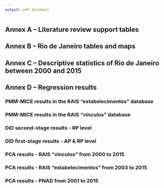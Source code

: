 ```yaml
---
output: pdf_document
---
```


## Annex A – Literature review support tables {.unnumbered}

```{=tex}
\vspace{0.1cm}
\centering
\rotatebox{90}{\begin{minipage}{0.9\textheight}
\captionof{figure}{Minimum wage and employment}
\includegraphics[width=1\textwidth]{imgs/045_mwemployment.png}
\label{fig:mwemployment}

\vspace{0.1cm}
    
\centering \footnotesize{Source: Own elaboration.}
\end{minipage}}
```

```{=tex}
\vspace{0.1cm}
\centering
\rotatebox{90}{\begin{minipage}{1\textheight}
\captionof{figure}{Minimum wage heterogeneities}
\includegraphics[width=1\textwidth]{imgs/046_mwheterogeneities.png}
\label{fig:mwheterogeneities}

\vspace{0.1cm}
    
\centering \footnotesize{Source: Own elaboration.}
\end{minipage}}
```

```{=tex}
\vspace{0.1cm}
\centering
\rotatebox{90}{\begin{minipage}{1\textheight}
\captionof{figure}{Minimum wage effects in Brazil}
\includegraphics[width=1\textwidth]{imgs/047_mwbrazil.png}
\label{fig:mwbrazil}

\vspace{0.1cm}
    
\centering \footnotesize{Source: Own elaboration.}
\end{minipage}}
```

```{=tex}
\vspace{0.1cm}
\centering
\rotatebox{90}{\begin{minipage}{1\textheight}
\captionof{figure}{Regional economic activity indexes}
\includegraphics[width=1\textwidth]{imgs/048_econindexes.png}
\label{fig:econindexes}

\vspace{0.1cm}
    
\centering \footnotesize{Source: Own elaboration.}
\end{minipage}}
```

```{=tex}
\vspace{0.1cm}
\centering
\rotatebox{90}{\begin{minipage}{1\textheight}
\captionof{figure}{Minimum wage and growth}
\includegraphics[width=1\textwidth]{imgs/049_mwgrowth.png}
\label{fig:mwgrowth}

\vspace{0.1cm}
    
\centering \footnotesize{Source: Own elaboration.}
\end{minipage}}
```

## Annex B – Rio de Janeiro tables and maps {.unnumbered}

```{=tex}
\begin{table}[H]
\centering
\caption{Real minimum wage in Brazil from 1970 to 2022 (in January 2022 R\$)}
\begin{tabular}{rlrlrlr} 
\toprule
\multicolumn{1}{l}{} &  & \multicolumn{1}{l}{} &  & \multicolumn{1}{l}{} &  & \multicolumn{1}{l}{}  \\
1970.01              &  & R\$ 852.87           &  & 1997.01              &  & R\$ 516.80            \\
1971.01              &  & R\$ 845.61           &  & 1998.01              &  & R\$ 530.47            \\
1972.01              &  & R\$ 846.69           &  & 1999.01              &  & R\$ 561.85            \\
1973.01              &  & R\$ 867.46           &  & 2000.01              &  & R\$ 542.30            \\
1974.01              &  & R\$ 885.07           &  & 2001.01              &  & R\$ 571.05            \\
1975.01              &  & R\$ 880.76           &  & 2002.01              &  & R\$ 620.15            \\
1976.01              &  & R\$ 862.55           &  & 2003.01              &  & R\$ 592.33            \\
1977.01              &  & R\$ 859.00           &  & 2004.01              &  & R\$ 654.40            \\
1978.01              &  & R\$ 877.97           &  & 2005.01              &  & R\$ 669.70            \\
1979.01              &  & R\$ 848.46           &  & 2006.01              &  & R\$ 737.00            \\
1980.01              &  & R\$ 937.20           &  & 2007.01              &  & R\$ 835.39            \\
1981.01              &  & R\$ 929.38           &  & 2008.01              &  & R\$ 860.82            \\
1982.01              &  & R\$ 984.95           &  & 2009.01              &  & R\$ 883.32            \\
1983.01              &  & R\$ 949.90           &  & 2010.01              &  & R\$ 1,040.15          \\
1984.01              &  & R\$ 826.35           &  & 2011.01              &  & R\$ 1,033.84          \\
1985.01              &  & R\$ 762.47           &  & 2012.01              &  & R\$ 1,127.38          \\
1986.01              &  & R\$ 787.74           &  & 2013.01              &  & R\$ 1,152.47          \\
1987.01              &  & R\$ 783.36           &  & 2014.01              &  & R\$ 1,169.17          \\
1988.01              &  & R\$ 725.35           &  & 2015.01              &  & R\$ 1,187.88          \\
1989.01              &  & R\$ 703.97           &  & 2016.01              &  & R\$ 1,191.78          \\
1990.01              &  & R\$ 681.93           &  & 2017.01              &  & R\$ 1,203.56          \\
1991.01              &  & R\$ 540.19           &  & 2018.01              &  & R\$ 1,202.85          \\
1992.01              &  & R\$ 702.99           &  & 2019.01              &  & R\$ 1,214.98          \\
1993.01              &  & R\$ 716.73           &  & 2020.01              &  & R\$ 1,212.70          \\
1994.01              &  & R\$ 663.17           &  & 2021.01              &  & R\$ 1,216.59          \\
1995.01              &  & R\$ 427.25           &  & 2022.01              &  & R\$ 1,212.00          \\
1996.01              &  & R\$ 500.27           &  & \multicolumn{1}{l}{} &  & \multicolumn{1}{l}{}  \\
\multicolumn{1}{l}{} &  & \multicolumn{1}{l}{} &  & \multicolumn{1}{l}{} &  & \multicolumn{1}{l}{}  \\
\bottomrule
\end{tabular}
\label{tab:mw19702022}

\vspace{0.1cm}

\centering \footnotesize{Source: IPEA. Own elaboration.}
\end{table}
```

```{=tex}
\begin{table}[H]
\centering
\caption{Deflators for years 2000-2015, based on IPCA-IBGE, for R\$ in January 2022 values}
\begin{tabular}{rlr} 
\toprule
\multicolumn{1}{l}{} &  & \multicolumn{1}{l}{}  \\
2000                 &  & 3.655004              \\
2001                 &  & 3.394527              \\
2002                 &  & 3.016546              \\
2003                 &  & 2.759864              \\
2004                 &  & 2.564942              \\
2005                 &  & 2.426871              \\
2006                 &  & 2.352953              \\
2007                 &  & 2.252542              \\
2008                 &  & 2.126992              \\
2009                 &  & 2.039074              \\
2010                 &  & 1.925313              \\
2011                 &  & 1.807749              \\
2012                 &  & 1.708025              \\
2013                 &  & 1.612703              \\
2014                 &  & 1.515592              \\
2015                 &  & 1.369432              \\
\multicolumn{1}{l}{} &  & \multicolumn{1}{l}{}  \\
\bottomrule
\end{tabular}
\label{tab:ipcadeflators20002015}

\vspace{0.1cm}

\centering \footnotesize{Source: IPEA. Own elaboration.}
\end{table}
```

```{=tex}
\begin{table}[H]
\centering
\caption{Neighbourhoods in AP1}
\begin{tabular}{llrrll} 
\toprule
\multicolumn{1}{c}{\textbf{~}} & \multicolumn{1}{c}{\textbf{~}} & \multicolumn{1}{c}{\textbf{AP}} & \multicolumn{1}{c}{\textbf{RP}} & \multicolumn{1}{c}{\textbf{Planning area}} & \multicolumn{1}{c}{\textbf{Planning region}}  \\ 
\cline{3-6}
Benfica                                    & ~                              & 1                               & 1.1                             & Centro                                     & Centro                                        \\
Caju                                       & ~                              & 1                               & 1.1                             & Centro                                     & Centro                                        \\
Catumbi                                    & ~                              & 1                               & 1.1                             & Centro                                     & Centro                                        \\
Centro                                     & ~                              & 1                               & 1.1                             & Centro                                     & Centro                                        \\
Cidade Nova                                & ~                              & 1                               & 1.1                             & Centro                                     & Centro                                        \\
Estacio                                    & ~                              & 1                               & 1.1                             & Centro                                     & Centro                                        \\
Gamboa                                     & ~                              & 1                               & 1.1                             & Centro                                     & Centro                                        \\
Mangueira                                  & ~                              & 1                               & 1.1                             & Centro                                     & Centro                                        \\
Paqueta                                    & ~                              & 1                               & 1.1                             & Centro                                     & Centro                                        \\
Rio Comprido                               & ~                              & 1                               & 1.1                             & Centro                                     & Centro                                        \\
Santa Teresa                               & ~                              & 1                               & 1.1                             & Centro                                     & Centro                                        \\
Santo Cristo                               & ~                              & 1                               & 1.1                             & Centro                                     & Centro                                        \\
Sao Cristovao                              & ~                              & 1                               & 1.1                             & Centro                                     & Centro                                        \\
Saude                                      & ~                              & 1                               & 1.1                             & Centro                                     & Centro                                        \\
\bottomrule
\end{tabular}
\label{tab:bairrosap1}

\vspace{0.1cm}

\centering \footnotesize{Source: Prefeitura do Rio de Janeiro. Own elaboration.}
\end{table}
```

```{=tex}
\begin{table}[H]
\centering
\caption{Neighbourhoods in AP2}
\begin{tabular}{llrrll} 
\toprule
\multicolumn{1}{c}{\textbf{~}} & \multicolumn{1}{c}{\textbf{~}} & \multicolumn{1}{c}{\textbf{AP}} & \multicolumn{1}{c}{\textbf{RP}} & \multicolumn{1}{c}{\textbf{Planning area}} & \multicolumn{1}{c}{\textbf{Planning region}}  \\ 
\cline{3-6}
Botafogo                                   & ~                              & 2                               & 2.1                             & Zona Sul e Grande
  Tijuca                 & Zona Sul                                      \\
Catete                                     & ~                              & 2                               & 2.1                             & Zona Sul e Grande
  Tijuca                 & Zona Sul                                      \\
Copacabana                                 & ~                              & 2                               & 2.1                             & Zona Sul e Grande
  Tijuca                 & Zona Sul                                      \\
Cosme Velho                                & ~                              & 2                               & 2.1                             & Zona Sul e Grande
  Tijuca                 & Zona Sul                                      \\
Flamengo                                   & ~                              & 2                               & 2.1                             & Zona Sul e Grande
  Tijuca                 & Zona Sul                                      \\
Gavea                                      & ~                              & 2                               & 2.1                             & Zona Sul e Grande
  Tijuca                 & Zona Sul                                      \\
Gloria                                     & ~                              & 2                               & 2.1                             & Zona Sul e Grande
  Tijuca                 & Zona Sul                                      \\
Humaita                                    & ~                              & 2                               & 2.1                             & Zona Sul e Grande Tijuca                   & Zona Sul                                      \\
Ipanema                                    & ~                              & 2                               & 2.1                             & Zona Sul e Grande
  Tijuca                 & Zona Sul                                      \\
Jardim Botanico                            & ~                              & 2                               & 2.1                             & Zona Sul e Grande Tijuca                   & Zona Sul                                      \\
Lagoa                                      & ~                              & 2                               & 2.1                             & Zona Sul e Grande
  Tijuca                 & Zona Sul                                      \\
Laranjeiras                                & ~                              & 2                               & 2.1                             & Zona Sul e Grande
  Tijuca                 & Zona Sul                                      \\
Leblon                                     & ~                              & 2                               & 2.1                             & Zona Sul e Grande
  Tijuca                 & Zona Sul                                      \\
Leme                                       & ~                              & 2                               & 2.1                             & Zona Sul e Grande
  Tijuca                 & Zona Sul                                      \\
Rocinha                                    & ~                              & 2                               & 2.1                             & Zona Sul e Grande
  Tijuca                 & Zona Sul                                      \\
Sao Conrado                                & ~                              & 2                               & 2.1                             & Zona Sul e Grande
  Tijuca                 & Zona Sul                                      \\
Urca                                       & ~                              & 2                               & 2.1                             & Zona Sul e Grande
  Tijuca                 & Zona Sul                                      \\
Vidigal                                    & ~                              & 2                               & 2.1                             & Zona Sul e Grande
  Tijuca                 & Zona Sul                                      \\
Alto da Boa
  Vista                        & ~                              & 2                               & 2.2                             & Zona Sul e Grande
  Tijuca                 & Tijuca                                        \\
Andarai                                    & ~                              & 2                               & 2.2                             & Zona Sul e Grande
  Tijuca                 & Tijuca                                        \\
Grajau                                     & ~                              & 2                               & 2.2                             & Zona Sul e Grande
  Tijuca                 & Tijuca                                        \\
Maracana                                   & ~                              & 2                               & 2.2                             & Zona Sul e Grande
  Tijuca                 & Tijuca                                        \\
Praca da
  Bandeira                        & ~                              & 2                               & 2.2                             & Zona Sul e Grande
  Tijuca                 & Tijuca                                        \\
Tijuca                                     & ~                              & 2                               & 2.2                             & Zona Sul e Grande
  Tijuca                 & Tijuca                                        \\
Vila Isabel                                & ~                              & 2                               & 2.2                             & Zona Sul e Grande
  Tijuca                 & Tijuca                                        \\
\bottomrule
\end{tabular}
\label{tab:bairrosap2}

\vspace{0.1cm}

\centering \footnotesize{Source: Prefeitura do Rio de Janeiro. Own elaboration.}
\end{table}
```

```{=tex}
\begin{table}[H]
\centering
\caption{Neighbourhoods in AP3 - RP 3.1 \& 3.2}
\begin{tabular}{llrrll} 
\toprule
\multicolumn{1}{c}{\textbf{~}} & \multicolumn{1}{c}{\textbf{~}} & \multicolumn{1}{c}{\textbf{AP}} & \multicolumn{1}{c}{\textbf{RP}} & \multicolumn{1}{c}{\textbf{Planning area}} & \multicolumn{1}{c}{\textbf{Planning region}}  \\ 
\cline{3-6}
Bonsucesso                     & ~                              & 3                               & 3.1                             & Zona Norte                                 & Ramos                                         \\
Manguinhos                     & ~                              & 3                               & 3.1                             & Zona Norte                                 & Ramos                                         \\
Mare                           & ~                              & 3                               & 3.1                             & Zona Norte                                 & Ramos                                         \\
Olaria                         & ~                              & 3                               & 3.1                             & Zona Norte                                 & Ramos                                         \\
Ramos                          & ~                              & 3                               & 3.1                             & Zona Norte                                 & Ramos                                         \\
Abolicao                       & ~                              & 3                               & 3.2                             & Zona Norte                                 & Meier                                         \\
Agua Santa                     & ~                              & 3                               & 3.2                             & Zona Norte                                 & Meier                                         \\
Cachambi                       & ~                              & 3                               & 3.2                             & Zona Norte                                 & Meier                                         \\
Encantado                      & ~                              & 3                               & 3.2                             & Zona Norte                                 & Meier                                         \\
Engenho de
  Dentro            & ~                              & 3                               & 3.2                             & Zona Norte                                 & Meier                                         \\
Engenho Novo                   & ~                              & 3                               & 3.2                             & Zona Norte                                 & Meier                                         \\
Jacare                         & ~                              & 3                               & 3.2                             & Zona Norte                                 & Meier                                         \\
Lins de
  Vasconcelos          & ~                              & 3                               & 3.2                             & Zona Norte                                 & Meier                                         \\
Meier                          & ~                              & 3                               & 3.2                             & Zona Norte                                 & Meier                                         \\
Piedade                        & ~                              & 3                               & 3.2                             & Zona Norte                                 & Meier                                         \\
Pilares                        & ~                              & 3                               & 3.2                             & Zona Norte                                 & Meier                                         \\
Riachuelo                      & ~                              & 3                               & 3.2                             & Zona Norte                                 & Meier                                         \\
Rocha                          & ~                              & 3                               & 3.2                             & Zona Norte                                 & Meier                                         \\
Sampaio                        & ~                              & 3                               & 3.2                             & Zona Norte                                 & Meier                                         \\
Sao Francisco
  Xavier         & ~                              & 3                               & 3.2                             & Zona Norte                                 & Meier                                         \\
Todos os
  Santos              & ~                              & 3                               & 3.2                             & Zona Norte                                 & Meier                                         \\
\bottomrule
\end{tabular}
\label{tab:bairrosap3pt1}

\vspace{0.1cm}

\centering \footnotesize{Source: Prefeitura do Rio de Janeiro. Own elaboration.}
\end{table}
```

```{=tex}
\begin{table}[H]
\centering
\caption{Neighbourhoods in AP3 - RP 3.3 \& 3.4}
\begin{tabular}{llrrll} 
\toprule
\multicolumn{1}{c}{\textbf{~}} & \multicolumn{1}{c}{\textbf{~}} & \multicolumn{1}{c}{\textbf{AP}} & \multicolumn{1}{c}{\textbf{RP}} & \multicolumn{1}{c}{\textbf{Planning area}} & \multicolumn{1}{c}{\textbf{Planning region}}  \\ 
\cline{3-6}
Bento Ribeiro                  & ~                              & 3                               & 3.3                             & Zona Norte                                 & Madureira                                     \\
Campinho                       & ~                              & 3                               & 3.3                             & Zona Norte                                 & Madureira                                     \\
Cascadura                      & ~                              & 3                               & 3.3                             & Zona Norte                                 & Madureira                                     \\
Cavalcanti                     & ~                              & 3                               & 3.3                             & Zona Norte                                 & Madureira                                     \\
Colegio                        & ~                              & 3                               & 3.3                             & Zona Norte                                 & Madureira                                     \\
Engenheiro
  Leal              & ~                              & 3                               & 3.3                             & Zona Norte                                 & Madureira                                     \\
Honorio Gurgel                 & ~                              & 3                               & 3.3                             & Zona Norte                                 & Madureira                                     \\
Iraja                          & ~                              & 3                               & 3.3                             & Zona Norte                                 & Madureira                                     \\
Madureira                      & ~                              & 3                               & 3.3                             & Zona Norte                                 & Madureira                                     \\
Marechal
  Hermes              & ~                              & 3                               & 3.3                             & Zona Norte                                 & Madureira                                     \\
Oswaldo Cruz                   & ~                              & 3                               & 3.3                             & Zona Norte                                 & Madureira                                     \\
Quintino
  Bocaiuva            & ~                              & 3                               & 3.3                             & Zona Norte                                 & Madureira                                     \\
Rocha Miranda                  & ~                              & 3                               & 3.3                             & Zona Norte                                 & Madureira                                     \\
Turiacu                        & ~                              & 3                               & 3.3                             & Zona Norte                                 & Madureira                                     \\
Vaz Lobo                       & ~                              & 3                               & 3.3                             & Zona Norte                                 & Madureira                                     \\
Vicente de
  Carvalho          & ~                              & 3                               & 3.3                             & Zona Norte                                 & Madureira                                     \\
Vila Cosmos                    & ~                              & 3                               & 3.3                             & Zona Norte                                 & Madureira                                     \\
Vila da Penha                  & ~                              & 3                               & 3.3                             & Zona Norte                                 & Madureira                                     \\
Vista Alegre                   & ~                              & 3                               & 3.3                             & Zona Norte                                 & Madureira                                     \\
Del Castilho                   & ~                              & 3                               & 3.4                             & Zona Norte                                 & Inhauma                                       \\
Engenho da
  Rainha            & ~                              & 3                               & 3.4                             & Zona Norte                                 & Inhauma                                       \\
Higienopolis                   & ~                              & 3                               & 3.4                             & Zona Norte                                 & Inhauma                                       \\
Inhauma                        & ~                              & 3                               & 3.4                             & Zona Norte                                 & Inhauma                                       \\
Maria da Graca                 & ~                              & 3                               & 3.4                             & Zona Norte                                 & Inhauma                                       \\
Tomas Coelho                   & ~                              & 3                               & 3.4                             & Zona Norte                                 & Inhauma                                       \\
\bottomrule
\end{tabular}
\label{tab:bairrosap3pt2}

\vspace{0.1cm}

\centering \footnotesize{Source: Prefeitura do Rio de Janeiro. Own elaboration.}
\end{table}
```

```{=tex}
\begin{table}[H]
\centering
\caption{Neighbourhoods in AP3 - RP 3.5, 3.6 \& 3.7}
\begin{tabular}{llrrll} 
\toprule
\textbf{~}               & \textbf{~} & \multicolumn{1}{l}{\textbf{AP}} & \multicolumn{1}{l}{\textbf{RP}} & \textbf{Planning area} & \textbf{Planning region}  \\ 
\cline{3-6}
Bras de Pina             & ~          & 3                               & 3.5                             & Zona Norte             & Penha                     \\
Cordovil                 & ~          & 3                               & 3.5                             & Zona Norte             & Penha                     \\
Jardim America           & ~          & 3                               & 3.5                             & Zona Norte             & Penha                     \\
Parada de
  Lucas        & ~          & 3                               & 3.5                             & Zona Norte             & Penha                     \\
Penha                    & ~          & 3                               & 3.5                             & Zona Norte             & Penha                     \\
Penha Circular           & ~          & 3                               & 3.5                             & Zona Norte             & Penha                     \\
Vigario Geral            & ~          & 3                               & 3.5                             & Zona Norte             & Penha                     \\
Acari                    & ~          & 3                               & 3.6                             & Zona Norte             & Pavuna                    \\
Anchieta                 & ~          & 3                               & 3.6                             & Zona Norte             & Pavuna                    \\
Barros Filho             & ~          & 3                               & 3.6                             & Zona Norte             & Pavuna                    \\
Coelho Neto              & ~          & 3                               & 3.6                             & Zona Norte             & Pavuna                    \\
Costa Barros             & ~          & 3                               & 3.6                             & Zona Norte             & Pavuna                    \\
Guadalupe                & ~          & 3                               & 3.6                             & Zona Norte             & Pavuna                    \\
Parque
  Anchieta        & ~          & 3                               & 3.6                             & Zona Norte             & Pavuna                    \\
Pavuna                   & ~          & 3                               & 3.6                             & Zona Norte             & Pavuna                    \\
Ricardo de
  Albuquerque & ~          & 3                               & 3.6                             & Zona Norte             & Pavuna                    \\
Bancarios                & ~          & 3                               & 3.7                             & Zona Norte             & Ilha do Governador        \\
Cacuia                   & ~          & 3                               & 3.7                             & Zona Norte             & Ilha do Governador        \\
Cidade
  Universitaria   & ~          & 3                               & 3.7                             & Zona Norte             & Ilha do Governador        \\
Cocota                   & ~          & 3                               & 3.7                             & Zona Norte             & Ilha do Governador        \\
Freguesia-Ilha           & ~          & 3                               & 3.7                             & Zona Norte             & Ilha do Governador        \\
Galeao                   & ~          & 3                               & 3.7                             & Zona Norte             & Ilha do Governador        \\
Jardim Carioca           & ~          & 3                               & 3.7                             & Zona Norte             & Ilha do Governador        \\
Jardim
  Guanabara       & ~          & 3                               & 3.7                             & Zona Norte             & Ilha do Governador        \\
Monero                   & ~          & 3                               & 3.7                             & Zona Norte             & Ilha do Governador        \\
Pitangueiras             & ~          & 3                               & 3.7                             & Zona Norte             & Ilha do Governador        \\
Portuguesa               & ~          & 3                               & 3.7                             & Zona Norte             & Ilha do Governador        \\
Praia da
  Bandeira      & ~          & 3                               & 3.7                             & Zona Norte             & Ilha do Governador        \\
Ribeira                  & ~          & 3                               & 3.7                             & Zona Norte             & Ilha do Governador        \\
Taua                     & ~          & 3                               & 3.7                             & Zona Norte             & Ilha do Governador        \\
Zumbi                    & ~          & 3                               & 3.7                             & Zona Norte             & Ilha do Governador        \\
\bottomrule
\end{tabular}
\label{tab:bairrosap3pt3}

\vspace{0.1cm}

\centering \footnotesize{Source: Prefeitura do Rio de Janeiro. Own elaboration.}
\end{table}
```

```{=tex}
\begin{table}[H]
\centering
\caption{Neighbourhoods in AP4}
\begin{tabular}{llrrll} 
\toprule
\multicolumn{1}{c}{\textbf{~}} & \multicolumn{1}{c}{\textbf{~}} & \multicolumn{1}{c}{\textbf{AP}} & \multicolumn{1}{c}{\textbf{RP}} & \multicolumn{1}{c}{\textbf{Planning area}} & \multicolumn{1}{c}{\textbf{Planning region}}  \\ 
\cline{3-6}
Anil                                       & ~                              & 4                               & 4.1                             & Baixada de
  Jacarepagua                   & Jacarepagua                                   \\
Cidade de Deus                             & ~                              & 4                               & 4.1                             & Baixada de
  Jacarepagua                   & Jacarepagua                                   \\
Curicica                                   & ~                              & 4                               & 4.1                             & Baixada de
  Jacarepagua                   & Jacarepagua                                   \\
Freguesia-Jpa                              & ~                              & 4                               & 4.1                             & Baixada de
  Jacarepagua                   & Jacarepagua                                   \\
Gardenia Azul                              & ~                              & 4                               & 4.1                             & Baixada de
  Jacarepagua                   & Jacarepagua                                   \\
Jacarepagua                                & ~                              & 4                               & 4.1                             & Baixada de
  Jacarepagua                   & Jacarepagua                                   \\
Pechincha                                  & ~                              & 4                               & 4.1                             & Baixada de
  Jacarepagua                   & Jacarepagua                                   \\
Praca Seca                                 & ~                              & 4                               & 4.1                             & Baixada de
  Jacarepagua                   & Jacarepagua                                   \\
Tanque                                     & ~                              & 4                               & 4.1                             & Baixada de
  Jacarepagua                   & Jacarepagua                                   \\
Taquara                                    & ~                              & 4                               & 4.1                             & Baixada de
  Jacarepagua                   & Jacarepagua                                   \\
Vila Valqueire                             & ~                              & 4                               & 4.1                             & Baixada de
  Jacarepagua                   & Jacarepagua                                   \\
Barra da
  Tijuca                          & ~                              & 4                               & 4.2                             & Baixada de
  Jacarepagua                   & Barra da Tijuca                               \\
Camorim                                    & ~                              & 4                               & 4.2                             & Baixada de
  Jacarepagua                   & Barra da Tijuca                               \\
Grumari                                    & ~                              & 4                               & 4.2                             & Baixada de
  Jacarepagua                   & Barra da Tijuca                               \\
Itanhanga                                  & ~                              & 4                               & 4.2                             & Baixada de
  Jacarepagua                   & Barra da Tijuca                               \\
Joa                                        & ~                              & 4                               & 4.2                             & Baixada de
  Jacarepagua                   & Barra da Tijuca                               \\
Recreio dos
  Bandeirantes                 & ~                              & 4                               & 4.2                             & Baixada de
  Jacarepagua                   & Barra da Tijuca                               \\
Vargem Grande                              & ~                              & 4                               & 4.2                             & Baixada de
  Jacarepagua                   & Barra da Tijuca                               \\
Vargem Pequena                             & ~                              & 4                               & 4.2                             & Baixada de
  Jacarepagua                   & Barra da Tijuca                               \\
\bottomrule
\end{tabular}
\label{tab:bairrosap4}

\vspace{0.1cm}

\centering \footnotesize{Source: Prefeitura do Rio de Janeiro. Own elaboration.}
\end{table}
```

```{=tex}
\begin{table}[H]
\centering
\caption{Neighbourhoods in AP5}
\begin{tabular}{llrrll} 
\toprule
\multicolumn{1}{c}{\textbf{~}} & \multicolumn{1}{c}{\textbf{~}} & \multicolumn{1}{c}{\textbf{AP}} & \multicolumn{1}{c}{\textbf{RP}} & \multicolumn{1}{c}{\textbf{Planning area}} & \multicolumn{1}{c}{\textbf{Planning region}}  \\ 
\cline{3-6}
Bangu                                      & ~                              & 5                               & 5.1                             & Zona Oeste                                 & Bangu                                         \\
Campo dos
  Afonsos                        & ~                              & 5                               & 5.1                             & Zona Oeste                                 & Bangu                                         \\
Deodoro                                    & ~                              & 5                               & 5.1                             & Zona Oeste                                 & Bangu                                         \\
Jardim Sulacap                             & ~                              & 5                               & 5.1                             & Zona Oeste                                 & Bangu                                         \\
Magalhaes
  Bastos                         & ~                              & 5                               & 5.1                             & Zona Oeste                                 & Bangu                                         \\
Padre Miguel                               & ~                              & 5                               & 5.1                             & Zona Oeste                                 & Bangu                                         \\
Realengo                                   & ~                              & 5                               & 5.1                             & Zona Oeste                                 & Bangu                                         \\
Senador Camara                             & ~                              & 5                               & 5.1                             & Zona Oeste                                 & Bangu                                         \\
Vila Kennedy                               & ~                              & 5                               & 5.1                             & Zona Oeste                                 & Bangu                                         \\
Vila Militar                               & ~                              & 5                               & 5.1                             & Zona Oeste                                 & Bangu                                         \\
Campo Grande                               & ~                              & 5                               & 5.2                             & Zona Oeste                                 & Campo Grande                                  \\
Cosmos                                     & ~                              & 5                               & 5.2                             & Zona Oeste                                 & Campo Grande                                  \\
Inhoaiba                                   & ~                              & 5                               & 5.2                             & Zona Oeste                                 & Campo Grande                                  \\
Santissimo                                 & ~                              & 5                               & 5.2                             & Zona Oeste                                 & Campo Grande                                  \\
Senador
  Vasconcelos                      & ~                              & 5                               & 5.2                             & Zona Oeste                                 & Campo Grande                                  \\
Paciencia                                  & ~                              & 5                               & 5.3                             & Zona Oeste                                 & Santa Cruz                                    \\
Santa Cruz                                 & ~                              & 5                               & 5.3                             & Zona Oeste                                 & Santa Cruz                                    \\
Sepetiba                                   & ~                              & 5                               & 5.3                             & Zona Oeste                                 & Santa Cruz                                    \\
Barra de
  Guaratiba                       & ~                              & 5                               & 5.4                             & Zona Oeste                                 & Guaratiba                                     \\
Guaratiba                                  & ~                              & 5                               & 5.4                             & Zona Oeste                                 & Guaratiba                                     \\
Pedra de
  Guaratiba                       & ~                              & 5                               & 5.4                             & Zona Oeste                                 & Guaratiba                                     \\
\bottomrule
\end{tabular}
\label{tab:bairrosap5}

\vspace{0.1cm}

\centering \footnotesize{Source: Prefeitura do Rio de Janeiro. Own elaboration.}
\end{table}
```

```{=tex}
\vspace{0.1cm}
\begin{figure}[H]
\centering
\caption{Average household income of Rio de Janeiro’s capital in 2010 (in R\$)}
\includegraphics[width=1\textwidth]{imgs/002_renda_per_capita_Rio_2010.jpg}
\label{fig:avgincomemap2010}
  
\raggedright \tiny Available in < https://pds-pcrj.hub.arcgis.com/pages/renda>.

\vspace{0.1cm}
    
\centering \footnotesize Source: Painel Rio.
\end{figure}
```

```{=tex}
\vspace{0.1cm}
\begin{figure}[H]
  \centering
  \caption{APs (planning areas) and RAs (administrative regions) in Rio}
  \includegraphics[width=1\textwidth]{imgs/015_aps_ras.jpg}
  \label{fig:rioapsras}
  
  \raggedright \tiny Available in <https://rioonwatch.org.br/?p=21068>.
    
  \centering \footnotesize Source: Rio On Watch.
\end{figure}
```

```{=tex}
\vspace{0.1cm}
\begin{figure}[H]
  \centering
  \caption{Demographic density of Rio de Janeiro in 2010}
  \includegraphics[width=1\textwidth]{imgs/016_dem_density_2010.jpg}
  \label{fig:riodemdens2010}
  
  \raggedright \tiny Available in <https://pds-pcrj.hub.arcgis.com/pages/painel>.
    
  \centering \footnotesize Source: Portal Rio.
\end{figure}
```

```{=tex}
\vspace{0.1cm}
\begin{figure}[H]
  \centering
  \caption{2016 projected population in Rio by AP }
  \includegraphics[width=1\textwidth]{imgs/017_pop_proj_2016.jpg}
  \label{fig:riopopproj2016}
  
  \raggedright \tiny Available in <https://pds-pcrj.hub.arcgis.com/pages/painel>.
    
  \centering \footnotesize Source: Portal Rio.
\end{figure}
```

## Annex C – Descriptive statistics of Rio de Janeiro between 2000 and 2015 {.unnumbered}

```{=tex}
\begin{table}[H]
\centering
\caption{Descriptive statistics - Censo 2000 vs. Censo 2010}
\begin{tabular}{llllrlr} 
\toprule
\multicolumn{1}{c}{} & \multicolumn{1}{c}{}          & \multicolumn{1}{c}{} & \multicolumn{1}{c}{} & \multicolumn{1}{c}{\textbf{2000}} & \multicolumn{1}{c}{} & \multicolumn{1}{c}{\textbf{2010}}  \\ 
\cline{5-5}\cline{7-7}
Earnings (in R\$)    &                               &                      & Mean                 & 975.3                             &                      & 2073.4                             \\
                     &                               &                      & Median               & 453.0                             &                      & 950.0                              \\
                     &                               &                      & Std. dev.            & 2770.1                            &                      & 5372.3                             \\
                     &                               &                      &                      &                                   &                      &                                    \\
Age                  &                               &                      & Mean                 & 32.4                              &                      & 36.5                               \\
                     &                               &                      & Median               & 30.0                              &                      & 35.0                               \\
                     &                               &                      & Std. dev.            & 20.9                              &                      & 20.1                               \\
                     &                               &                      &                      &                                   &                      &                                    \\
Working population   &                               &                      &                      & 46.1\%                            &                      & 59.8\%                             \\
                     &                               &                      &                      &                                   &                      &                                    \\
Working hours        &                               &                      & Mean                 & 43.0                              &                      & 37.3                               \\
                     &                               &                      & Median               & 40.0                              &                      & 40.0                               \\
                     &                               &                      & Std. dev.            & 14.7                              &                      & 16.8                               \\
                     &                               &                      &                      &                                   &                      &                                    \\
\textit{Race}        &                               &                      &                      &                                   &                      &                                    \\
                     & White                         &                      &                      & 57.7\%                            &                      & 51.1\%                             \\
                     & Non-white                     &                      &                      & 42.3\%                            &                      & 48.9\%                             \\
                     &                               &                      &                      &                                   &                      &                                    \\
\textit{Gender}      &                               &                      &                      &                                   &                      &                                    \\
                     & Male                          &                      &                      & 47.6\%                            &                      & 49.3\%                             \\
                     & Female                        &                      &                      & 52.4\%                            &                      & 50.7\%                             \\
                     &                               &                      &                      &                                   &                      &                                    \\
\textit{Education}   &                               &                      &                      &                                   &                      &                                    \\
                     & Less than primary education   &                      &                      & 53.7\%                            &                      & 38.1\%                             \\
                     & Less than secondary education &                      &                      & 16.6\%                            &                      & 16.3\%                             \\
                     & Secondary education           &                      &                      & 20.3\%                            &                      & 29.6\%                             \\
                     & Tertiary education and above  &                      &                      & 9.1\%                             &                      & 15.4\%                             \\
                     &                               &                      &                      &                                   &                      &                                    \\
\textit{PC at home}  &                               &                      &                      &                                   &                      &                                    \\
                     & Yes                           &                      &                      & 22.3\%                            &                      & 59.2\%                             \\
                     & No                            &                      &                      & 77.7\%                            &                      & 40.8\%                             \\
\bottomrule
\end{tabular}
\label{tab:censo20002010}

\vspace{0.1cm}

\centering \footnotesize{Source: IBGE. Own elaboration.}
\end{table}
```

```{=tex}
\begin{table}[H]
\centering
\caption{Descriptive statistics - PNAD 2001 vs. PNAD 2015}
\begin{tabular}{llllrlr} 
\toprule
\multicolumn{1}{c}{}         & \multicolumn{1}{c}{}          & \multicolumn{1}{c}{} & \multicolumn{1}{c}{} & \multicolumn{1}{c}{\textbf{2001}} & \multicolumn{1}{c}{} & \multicolumn{1}{c}{\textbf{2015}}  \\ 
\cline{5-5}\cline{7-7}
Earnings (in R\$)            &                               &                      & Mean                 & 817.7                             &                      & 2279.9                             \\
                             &                               &                      & Median               & 420.0                             &                      & 1270.0                             \\
                             &                               &                      & Std. dev.            & 1507.8                            &                      & 4463.1                             \\
                             &                               &                      &                      &                                   &                      &                                    \\
Age                          &                               &                      & Mean                 & 32.3                              &                      & 37.0                               \\
                             &                               &                      & Median               & 30.0                              &                      & 36.0                               \\
                             &                               &                      & Std. dev.            & 20.9                              &                      & 21.7                               \\
                             &                               &                      &                      &                                   &                      &                                    \\
Working population           &                               &                      &                      & 48.0\%                            &                      & 50.4\%                             \\
                             &                               &                      &                      &                                   &                      &                                    \\
Workers under CLT            &                               &                      &                      & 67.2\%                            &                      & 75.9\%                             \\
                             &                               &                      &                      &                                   &                      &                                    \\
Working hours                &                               &                      & Mean                 & 42.7                              &                      & 38.3                               \\
                             &                               &                      & Median               & 40.0                              &                      & 40.0                               \\
                             &                               &                      & Std. dev.            & 13.6                              &                      & 13.4                               \\
                             &                               &                      &                      &                                   &                      &                                    \\
\textit{Race}                &                               &                      &                      &                                   &                      &                                    \\
                             & White                         &                      &                      & 59.5\%                            &                      & 44.3\%                             \\
                             & Non-white                     &                      &                      & 40.5\%                            &                      & 55.7\%                             \\
                             &                               &                      &                      &                                   &                      &                                    \\
\textit{Gender}              &                               &                      &                      &                                   &                      &                                    \\
                             & Male                          &                      &                      & 46.8\%                            &                      & 46.9\%                             \\
                             & Female                        &                      &                      & 53.2\%                            &                      & 53.1\%                             \\
                             &                               &                      &                      &                                   &                      &                                    \\
\textit{Education}           &                               &                      &                      &                                   &                      &                                    \\
                             & Less than primary education   &                      &                      & 57.2\%                            &                      & 39.1\%                             \\
                             & Less than secondary education &                      &                      & 16.8\%                            &                      & 17.3\%                             \\
                             & Secondary education           &                      &                      & 19.2\%                            &                      & 30.6\%                             \\
                             & Tertiary education and above  &                      &                      & 6.9\%                             &                      & 13.1\%                             \\
                             &                               &                      &                      &                                   &                      &                                    \\
\textit{People per domicile} &                               &                      &                      &                                   &                      &                                    \\
                             & 1 to 3                        &                      &                      & 60.0\%                            &                      & 73.0\%                             \\
                             & 4 or more                     &                      &                      & 40.0\%                            &                      & 27.0\%                             \\
\bottomrule
\end{tabular}
\label{tab:pnad20012015}

\vspace{0.1cm}

\centering \footnotesize{Source: IBGE. Own elaboration.}
\end{table}
```

```{=tex}
\begin{sidewaystable}
\centering
\caption{Descriptive statistics - RAIS "estabelecimentos" 2003 vs. 2014}
\resizebox{\linewidth}{!}{%
\begin{tabular}{lllrrrrrrlrrrrrr} 
\toprule
\multicolumn{1}{c}{}                       & \multicolumn{1}{c}{} & \multicolumn{1}{c}{} & \multicolumn{6}{c}{\textbf{2003 }}                                                                                                                                                                                                                                        & \multicolumn{1}{c}{} & \multicolumn{6}{c}{\textbf{2014 }}                                                                                                                                                                                                                                         \\ 
\cline{4-9}\cline{11-16}
\multicolumn{1}{c}{}                       & \multicolumn{1}{c}{} & \multicolumn{1}{c}{} & \multicolumn{1}{c}{\textbf{City}} & \multicolumn{1}{c}{\textbf{Baixada de Jacarepagua}} & \multicolumn{1}{c}{\textbf{Centro}} & \multicolumn{1}{c}{\textbf{Zona Norte}} & \multicolumn{1}{c}{\textbf{Zona Oeste}} & \multicolumn{1}{c}{\textbf{Zona Sul e Grande Tijuca}} & \multicolumn{1}{c}{} & \multicolumn{1}{c}{\textbf{City}} & \multicolumn{1}{c}{\textbf{Baixada de Jacarepagua}} & \multicolumn{1}{c}{\textbf{Centro}} & \multicolumn{1}{c}{\textbf{Zona Norte}} & \multicolumn{1}{c}{\textbf{Zona Oeste}} & \multicolumn{1}{c}{\textbf{Zona Sul e Grande Tijuca}}  \\ 
\cline{4-9}\cline{11-16}
No. of workers                             &                      & Mean                 & 8.2                               & 6.0                                                 & 14.2                                & 8.0                                     & 5.8                                     & 6.2                                                   &                      & 9.6                               & 7.2                                                 & 18.1                                & 9.3                                     & 7.2                                     & 6.6                                                    \\
                                           &                      & Median               & 0.0                               & 1.0                                                 & 0.0                                 & 0.0                                     & 0.0                                     & 1.0                                                   &                      & 0.0                               & 0.0                                                 & 0.0                                 & 0.0                                     & 0.0                                     & 0.0                                                    \\
                                           &                      & Std. dev.            & 288.8                             & 39.5                                                & 486.8                               & 352.1                                   & 45.1                                    & 81.9                                                  &                      & 287.4                             & 56.7                                                & 626.7                               & 131.0                                   & 59.7                                    & 100.2                                                  \\
                                           &                      &                      &                                   &                                                     &                                     &                                         &                                         &                                                       &                      &                                   &                                                     &                                     &                                         &                                         &                                                        \\
No. of CLT workers                         &                      & Mean                 & 6.4                               & 6.0                                                 & 8.4                                 & 6.4                                     & 5.5                                     & 5.9                                                   &                      & 7.9                               & 7.2                                                 & 10.3                                & 8.7                                     & 7.1                                     & 6.4                                                    \\
                                           &                      & Median               & 0.0                               & 1.0                                                 & 0.0                                 & 0.0                                     & 0.0                                     & 1.0                                                   &                      & 0.0                               & 0.0                                                 & 0.0                                 & 0.0                                     & 0.0                                     & 0.0                                                    \\
                                           &                      & Std. dev.            & 63.7                              & 39.5                                                & 83.1                                & 54.4                                    & 41.6                                    & 74.8                                                  &                      & 91.3                              & 56.4                                                & 95.6                                & 115.1                                   & 59.7                                    & 95.4                                                   \\
                                           &                      &                      &                                   &                                                     &                                     &                                         &                                         &                                                       &                      &                                   &                                                     &                                     &                                         &                                         &                                                        \\
No. of statutory workers                   &                      & Mean                 & 1.9                               & 0.0                                                 & 5.8                                 & 1.7                                     & 0.3                                     & 0.4                                                   &                      & 1.7                               & 0.0                                                 & 7.7                                 & 0.6                                     & 0.0                                     & 0.3                                                    \\
                                           &                      & Median               & 0.0                               & 0.0                                                 & 0.0                                 & 0.0                                     & 0.0                                     & 0.0                                                   &                      & 0.0                               & 0.0                                                 & 0.0                                 & 0.0                                     & 0.0                                     & 0.0                                                    \\
                                           &                      & Std. dev.            & 268.3                             & 0.7                                                 & 462.4                               & 324.8                                   & 17.5                                    & 33.2                                                  &                      & 268.1                             & 5.8                                                 & 610.1                               & 53.9                                    & 1.9                                     & 30.4                                                   \\
                                           &                      &                      &                                   &                                                     &                                     &                                         &                                         &                                                       &                      &                                   &                                                     &                                     &                                         &                                         &                                                        \\
\% of companies                            &                      &                      & 100.0\%                           & 12.2\%                                              & 22.8\%                              & 27.7\%                                  & 9.2\%                                   & 28.1\%                                                &                      & 100.0\%                           & 18.4\%                                              & 20.3\%                              & 24.6\%                                  & 10.2\%                                  & 26.5\%                                                 \\
                                           &                      &                      &                                   &                                                     &                                     &                                         &                                         &                                                       &                      &                                   &                                                     &                                     &                                         &                                         &                                                        \\
Simples Nacional adopters                  &                      &                      & 42.3\%                            & 40.6\%                                              & 37.0\%                              & 50.5\%                                  & 55.7\%                                  & 35.7\%                                                &                      & 41.9\%                            & 40.5\%                                              & 34.2\%                              & 52.3\%                                  & 54.0\%                                  & 35.4\%                                                 \\
                                           &                      &                      &                                   &                                                     &                                     &                                         &                                         &                                                       &                      &                                   &                                                     &                                     &                                         &                                         &                                                        \\
RAIS Negativa                              &                      &                      & 47.5\%                            & 42.7\%                                              & 49.9\%                              & 49.2\%                                  & 54.1\%                                  & 40.0\%                                                &                      & 49.7\%                            & 48.4\%                                              & 52.6\%                              & 48.2\%                                  & 50.1\%                                  & 47.9\%                                                 \\
                                           &                      &                      &                                   &                                                     &                                     &                                         &                                         &                                                       &                      &                                   &                                                     &                                     &                                         &                                         &                                                        \\
Active company during the year (from 2005) &                      &                      & 82.5\%                            & 84.4\%                                              & 80.7\%                              & 81.3\%                                  & 79.7\%                                  & 85.3\%                                                &                      & 79.7\%                            & 82.0\%                                              & 77.6\%                              & 78.7\%                                  & 77.2\%                                  & 83.2\%                                                 \\
                                           &                      &                      &                                   &                                                     &                                     &                                         &                                         &                                                       &                      &                                   &                                                     &                                     &                                         &                                         &                                                        \\
\textit{Company size (by no. of workers)}  &                      &                      &                                   &                                                     &                                     &                                         &                                         &                                                       &                      &                                   &                                                     &                                     &                                         &                                         &                                                        \\
                                           & 0 to 19              &                      & 95.0\%                            & 94.4\%                                              & 94.2\%                              & 95.0\%                                  & 95.3\%                                  & 95.8\%                                                &                      & 93.9\%                            & 93.9\%                                              & 92.7\%                              & 93.4\%                                  & 94.7\%                                  & 95.5\%                                                 \\
                                           & 20 to 49             &                      & 3.2\%                             & 3.7\%                                               & 3.5\%                               & 3.1\%                                   & 2.9\%                                   & 2.9\%                                                 &                      & 3.9\%                             & 3.9\%                                               & 4.4\%                               & 4.2\%                                   & 3.5\%                                   & 3.0\%                                                  \\
                                           & 50 to 99             &                      & 0.9\%                             & 1.1\%                                               & 1.0\%                               & 1.0\%                                   & 1.0\%                                   & 0.7\%                                                 &                      & 1.2\%                             & 1.2\%                                               & 1.4\%                               & 1.3\%                                   & 1.1\%                                   & 0.9\%                                                  \\
                                           & 100 to 499           &                      & 0.7\%                             & 0.7\%                                               & 1.0\%                               & 0.7\%                                   & 0.7\%                                   & 0.5\%                                                 &                      & 0.8\%                             & 0.8\%                                               & 1.2\%                               & 0.9\%                                   & 0.7\%                                   & 0.5\%                                                  \\
                                           & 500 or more          &                      & 0.2\%                             & 0.1\%                                               & 0.3\%                               & 0.1\%                                   & 0.1\%                                   & 0.1\%                                                 &                      & 0.2\%                             & 0.1\%                                               & 0.4\%                               & 0.2\%                                   & 0.1\%                                   & 0.1\%                                                  \\
\bottomrule
\end{tabular}
}
\label{tab:raisestab20032014}

\vspace{0.1cm}

\centering \footnotesize{Source: Ministério do Trabalho e Previdência. Own elaboration.}
\end{sidewaystable}
```

```{=tex}
\begin{sidewaystable}
\centering
\caption{Descriptive statistics - RAIS "vínculos" 2003 vs. 2014}
\resizebox{\linewidth}{!}{%
\begin{tabular}{llllrrrrrrlrrrrrr} 
\toprule
\multicolumn{1}{c}{}                      & \multicolumn{1}{c}{}          & \multicolumn{1}{c}{} & \multicolumn{1}{c}{} & \multicolumn{6}{c}{\textbf{2003}}                                                                                                                                                                                                                                         & \multicolumn{1}{c}{} & \multicolumn{6}{c}{\textbf{2014}}                                                                                                                                                                                                                                          \\ 
\cline{5-10}\cline{12-17}
\multicolumn{1}{c}{}                      & \multicolumn{1}{c}{}          & \multicolumn{1}{c}{} & \multicolumn{1}{c}{} & \multicolumn{1}{c}{\textbf{City}} & \multicolumn{1}{c}{\textbf{Baixada de Jacarepagua}} & \multicolumn{1}{c}{\textbf{Centro}} & \multicolumn{1}{c}{\textbf{Zona Norte}} & \multicolumn{1}{c}{\textbf{Zona Oeste}} & \multicolumn{1}{c}{\textbf{Zona Sul e Grande Tijuca}} & \multicolumn{1}{c}{} & \multicolumn{1}{c}{\textbf{City}} & \multicolumn{1}{c}{\textbf{Baixada de Jacarepagua}} & \multicolumn{1}{c}{\textbf{Centro}} & \multicolumn{1}{c}{\textbf{Zona Norte}} & \multicolumn{1}{c}{\textbf{Zona Oeste}} & \multicolumn{1}{c}{\textbf{Zona Sul e Grande Tijuca}}  \\ 
\cline{5-10}\cline{12-17}
Earnings (in R\$)                         &                               &                      & Mean                 & 1188.5                            & 924.8                                               & 1524.8                              & 874.9                                   & 782.3                                   & 1188.3                                                &                      & 2688.4                            & 2209.2                                              & 3764.2                              & 1866.9                                  & 1707.8                                  & 2575.8                                                 \\
                                          &                               &                      & Median               & 593.3                             & 479.0                                               & 792.4                               & 526.4                                   & 451.1                                   & 563.1                                                 &                      & 1378.0                            & 1244.2                                              & 1969.0                              & 1158.9                                  & 1104.9                                  & 1366.8                                                 \\
                                          &                               &                      & Std. dev.            & 1890.2                            & 1698.7                                              & 2286.5                              & 1205.4                                  & 1099.2                                  & 1947.3                                                &                      & 4163.8                            & 3797.2                                              & 5184.3                              & 2571.8                                  & 2175.6                                  & 4173.8                                                 \\
                                          &                               &                      &                      &                                   &                                                     &                                     &                                         &                                         &                                                       &                      &                                   &                                                     &                                     &                                         &                                         &                                                        \\
Age                                       &                               &                      & Mean                 & 36.1                              & 33.3                                                & 37.7                                & 36.0                                    & 33.8                                    & 35.6                                                  &                      & 36.7                              & 34.7                                                & 38.8                                & 36.4                                    & 34.8                                    & 36.1                                                   \\
                                          &                               &                      & Median               & 35.0                              & 31.0                                                & 37.0                                & 35.0                                    & 32.0                                    & 34.0                                                  &                      & 35.0                              & 33.0                                                & 37.0                                & 34.0                                    & 33.0                                    & 34.0                                                   \\
                                          &                               &                      & Std. dev.            & 11.4                              & 10.5                                                & 11.7                                & 11.3                                    & 10.6                                    & 11.4                                                  &                      & 12.1                              & 11.2                                                & 12.3                                & 12.1                                    & 11.6                                    & 12.0                                                   \\
                                          &                               &                      &                      &                                   &                                                     &                                     &                                         &                                         &                                                       &                      &                                   &                                                     &                                     &                                         &                                         &                                                        \\
Working hours                             &                               &                      & Mean                 & 40.4                              & 42.2                                                & 38.3                                & 41.7                                    & 41.7                                    & 41.1                                                  &                      & 40.9                              & 41.8                                                & 39.5                                & 41.8                                    & 41.7                                    & 40.8                                                   \\
                                          &                               &                      & Median               & 44.0                              & 44.0                                                & 40.0                                & 44.0                                    & 44.0                                    & 44.0                                                  &                      & 44.0                              & 44.0                                                & 40.0                                & 44.0                                    & 44.0                                    & 44.0                                                   \\
                                          &                               &                      & Std. dev.            & 6.7                               & 5.6                                                 & 7.1                                 & 5.8                                     & 7.1                                     & 6.7                                                   &                      & 6.6                               & 6.2                                                 & 6.6                                 & 6.1                                     & 6.7                                     & 7.1                                                    \\
                                          &                               &                      &                      &                                   &                                                     &                                     &                                         &                                         &                                                       &                      &                                   &                                                     &                                     &                                         &                                         &                                                        \\
Statutory workers                         &                               &                      &                      & 17.4\%                            & 0.1\%                                               & 32.1\%                              & 15.8\%                                  & 3.5\%                                   & 4.5\%                                                 &                      & 12.6\%                            & 0.2\%                                               & 32.8\%                              & 4.6\%                                   & 0.3\%                                   & 2.5\%                                                  \\
                                          &                               &                      &                      &                                   &                                                     &                                     &                                         &                                         &                                                       &                      &                                   &                                                     &                                     &                                         &                                         &                                                        \\
\% of workers                             &                               &                      &                      & 100\%                             & 9.6\%                                               & 37.3\%                              & 26.1\%                                  & 6.5\%                                   & 20.5\%                                                &                      & 100\%                             & 15.3\%                                              & 34.0\%                              & 23.8\%                                  & 8.0\%                                   & 18.8\%                                                 \\
                                          &                               &                      &                      &                                   &                                                     &                                     &                                         &                                         &                                                       &                      &                                   &                                                     &                                     &                                         &                                         &                                                        \\
\textit{Race (from 2006)}                 &                               &                      &                      &                                   &                                                     &                                     &                                         &                                         &                                                       &                      &                                   &                                                     &                                     &                                         &                                         &                                                        \\
                                          & White                         &                      &                      & 58.7\%                            & 58.5\%                                              & 60.4\%                              & 54.3\%                                  & 54.6\%                                  & 62.2\%                                                &                      & 49.8\%                            & 52.3\%                                              & 53.5\%                              & 43.9\%                                  & 47.5\%                                  & 52.7\%                                                 \\
                                          & Non-white                     &                      &                      & 41.3\%                            & 41.5\%                                              & 39.6\%                              & 45.7\%                                  & 45.4\%                                  & 37.8\%                                                &                      & 50.2\%                            & 47.7\%                                              & 46.5\%                              & 56.1\%                                  & 52.5\%                                  & 47.3\%                                                 \\
                                          &                               &                      &                      &                                   &                                                     &                                     &                                         &                                         &                                                       &                      &                                   &                                                     &                                     &                                         &                                         &                                                        \\
\textit{Gender}                           &                               &                      &                      &                                   &                                                     &                                     &                                         &                                         &                                                       &                      &                                   &                                                     &                                     &                                         &                                         &                                                        \\
                                          & Male                          &                      &                      & 60.3\%                            & 62.4\%                                              & 59.2\%                              & 59.5\%                                  & 63.1\%                                  & 60.8\%                                                &                      & 58.1\%                            & 59.6\%                                              & 56.4\%                              & 60.9\%                                  & 58.3\%                                  & 55.5\%                                                 \\
                                          & Female                        &                      &                      & 39.7\%                            & 37.6\%                                              & 40.8\%                              & 40.5\%                                  & 36.9\%                                  & 39.2\%                                                &                      & 41.9\%                            & 40.4\%                                              & 43.6\%                              & 39.1\%                                  & 41.7\%                                  & 44.5\%                                                 \\
                                          &                               &                      &                      &                                   &                                                     &                                     &                                         &                                         &                                                       &                      &                                   &                                                     &                                     &                                         &                                         &                                                        \\
\textit{Education}                        &                               &                      &                      &                                   &                                                     &                                     &                                         &                                         &                                                       &                      &                                   &                                                     &                                     &                                         &                                         &                                                        \\
                                          & Less than primary education   &                      &                      & 21.4\%                            & 26.7\%                                              & 15.5\%                              & 24.9\%                                  & 20.6\%                                  & 25.5\%                                                &                      & 11.2\%                            & 14.3\%                                              & 7.6\%                               & 12.7\%                                  & 10.7\%                                  & 13.2\%                                                 \\
                                          & Less than secondary education &                      &                      & 25.9\%                            & 28.9\%                                              & 20.1\%                              & 31.0\%                                  & 35.8\%                                  & 25.0\%                                                &                      & 19.5\%                            & 22.6\%                                              & 13.0\%                              & 25.1\%                                  & 24.5\%                                  & 19.9\%                                                 \\
                                          & Secondary education           &                      &                      & 33.3\%                            & 32.4\%                                              & 35.7\%                              & 31.5\%                                  & 34.4\%                                  & 31.3\%                                                &                      & 47.7\%                            & 48.2\%                                              & 44.2\%                              & 51.1\%                                  & 54.5\%                                  & 47.2\%                                                 \\
                                          & Tertiary education and above  &                      &                      & 19.3\%                            & 11.9\%                                              & 28.6\%                              & 12.5\%                                  & 9.2\%                                   & 18.3\%                                                &                      & 21.7\%                            & 14.9\%                                              & 35.2\%                              & 11.1\%                                  & 10.3\%                                  & 19.7\%                                                 \\
                                          &                               &                      &                      &                                   &                                                     &                                     &                                         &                                         &                                                       &                      &                                   &                                                     &                                     &                                         &                                         &                                                        \\
\textit{Time at employment}               &                               &                      &                      &                                   &                                                     &                                     &                                         &                                         &                                                       &                      &                                   &                                                     &                                     &                                         &                                         &                                                        \\
                                          & Less than a year              &                      &                      & 33.7\%                            & 44.0\%                                              & 30.3\%                              & 33.8\%                                  & 39.3\%                                  & 32.2\%                                                &                      & 41.4\%                            & 51.7\%                                              & 32.0\%                              & 44.7\%                                  & 48.2\%                                  & 42.2\%                                                 \\
                                          & One to five years             &                      &                      & 34.7\%                            & 40.1\%                                              & 28.6\%                              & 37.8\%                                  & 40.5\%                                  & 38.6\%                                                &                      & 35.0\%                            & 35.5\%                                              & 32.3\%                              & 36.8\%                                  & 37.9\%                                  & 36.1\%                                                 \\
                                          & More than five years          &                      &                      & 31.6\%                            & 15.8\%                                              & 41.1\%                              & 28.4\%                                  & 20.2\%                                  & 29.2\%                                                &                      & 23.4\%                            & 12.8\%                                              & 35.8\%                              & 18.5\%                                  & 13.8\%                                  & 21.7\%                                                 \\
                                          &                               &                      &                      &                                   &                                                     &                                     &                                         &                                         &                                                       &                      &                                   &                                                     &                                     &                                         &                                         &                                                        \\
\% of workers who kept job at end of year &                               &                      &                      & 73.8\%                            & 66.7\%                                              & 75.9\%                              & 74.1\%                                  & 71.5\%                                  & 74.4\%                                                &                      & 66.5\%                            & 59.1\%                                              & 73.3\%                              & 65.5\%                                  & 62.2\%                                  & 63.4\%                                                 \\
\bottomrule
\end{tabular}
}
\label{tab:raisvinc20032014}

\vspace{0.1cm}

\centering \footnotesize{Source: Ministério do Trabalho e Previdência. Own elaboration.}
\end{sidewaystable}
```

```{=tex}
\vspace{0.1cm}
\begin{figure}[H]
\centering
\caption{Working population in Rio between 2000 and 2010}
\includegraphics[width=1\textwidth]{imgs/004_working_population_2000_2010.png}
\label{fig:censoworkpop}    
\vspace{0.1cm}
\centering \footnotesize Source: IBGE. Own elaboration.
\end{figure}
```

```{=tex}
\vspace{0.1cm}
\begin{figure}[H]
  \centering
  \caption{Race in Rio between 2000 and 2010}
  \includegraphics[width=1\textwidth]{imgs/018_race_2000_2010.png}
  \label{fig:censorace}
    
  \centering \footnotesize Source: IBGE. Own elaboration.
\end{figure}
```

```{=tex}
\vspace{0.1cm}
\begin{figure}[H]
  \centering
  \caption{Age distribution in Rio between 2000 and 2010}
  \includegraphics[width=1\textwidth]{imgs/019_age_2000_2010.png}
  \label{fig:censoage}
    
  \centering \footnotesize Source: IBGE. Own elaboration.
\end{figure}
```

```{=tex}
\vspace{0.1cm}
\begin{figure}[H]
\centering
\caption{Education in Rio between 2000 and 2010}
\includegraphics[width=1\textwidth]{imgs/005_education_2000_2010.png}
\label{fig:censoeduc}    
\vspace{0.1cm}
\centering \footnotesize Source: IBGE. Own elaboration.
\end{figure}
```

```{=tex}
\vspace{0.1cm}
\begin{figure}[H]
  \centering
  \caption{Racial composition in Rio between 2001 and 2015}
  \includegraphics[width=1\textwidth]{imgs/020_race_2001_2015.png}
  \label{fig:pnadrace}
    
  \centering \footnotesize Source: IBGE. Own elaboration.
\end{figure}
```

```{=tex}
\vspace{0.1cm}
\begin{figure}[H]
\centering
\caption{Worked hours per week between 2001 and 2015}
\includegraphics[width=1\textwidth]{imgs/007_worked_hours_week_2001_2015.png}
\label{fig:pnadworkhrs}    
\vspace{0.1cm}
\centering \footnotesize Source: IBGE. Own elaboration.
\end{figure}
```

```{=tex}
\vspace{0.1cm}
\begin{figure}[H]
\centering
\caption{Workers under CLT in Rio between 2001 and 2015}
\includegraphics[width=1\textwidth]{imgs/008_workers_CLT_2001_2015.png}
\label{fig:pnadclt}    
\vspace{0.1cm}
\centering \footnotesize Source: IBGE. Own elaboration.
\end{figure}
```

```{=tex}
\vspace{0.1cm}
\begin{figure}[H]
  \centering
  \caption{Income per individual in Rio (in R\$) between 2001 and 2015}
  \includegraphics[width=1\textwidth]{imgs/021_income_2001_2015.png}
  \label{fig:pnadinc}
    
  \centering \footnotesize Source: IBGE. Own elaboration.
\end{figure}
```

```{=tex}
\vspace{0.1cm}
\begin{figure}[H]
\centering
\caption{Company size in Rio between 2003 and 2014}
\includegraphics[width=0.8\textwidth]{imgs/010_company_size_2003_2014.png}
\label{fig:raiscompsize}    

\vspace{0.1cm}

\centering \footnotesize Source: Ministério do Trabalho e Previdência. Own elaboration.
\end{figure}
```

```{=tex}
\vspace{0.1cm}
\begin{figure}[H]
\centering
\caption{Active companies in Rio, between 2005 and 2014}
\includegraphics[width=0.8\textwidth]{imgs/050_active_companies_2005_2014.png}
\label{fig:raisactvcomp} 

\vspace{0.1cm}

\centering \footnotesize Source: Ministério do Trabalho e Previdência. Own elaboration.
\end{figure}
```

```{=tex}
\vspace{0.1cm}
\begin{figure}[H]
  \centering
  \caption{Companies under simplified tax regime in Rio between 2003 and 2014}
  \includegraphics[width=1\textwidth]{imgs/022_simples_2003_2014.png}
  \label{fig:raissimples}
    
  \centering \footnotesize Source: Ministério do Trabalho e Previdência. Own elaboration.
\end{figure}
```

```{=tex}
\vspace{0.1cm}
\begin{figure}[H]
\centering
\caption{Working hours per week in Rio between 2003 and 2014}
\includegraphics[width=1\textwidth]{imgs/013_hours_week_2003_2014.png}
\label{fig:raisworkhrs}

\vspace{0.1cm}

\centering \footnotesize Source: Ministério do Trabalho e Previdência. Own elaboration.
\end{figure}
```

```{=tex}
\vspace{0.1cm}
\begin{figure}[H]
  \centering
  \caption{White/non-white workers in Rio between 2003 and 2014}
  \includegraphics[width=1\textwidth]{imgs/023_race_2003_2014.png}
  \label{fig:raisrace}
    
  \centering \footnotesize Source: Ministério do Trabalho e Previdência. Own elaboration.
\end{figure}
```

```{=tex}
\vspace{0.1cm}
\begin{figure}[H]
  \centering
  \caption{Statutory/non-statutory workers in Rio between 2003 and 2014}
  \includegraphics[width=1\textwidth]{imgs/024_statutory_2003_2014.png}
  \label{fig:raisstatut}
    
  \centering \footnotesize Source: Ministério do Trabalho e Previdência. Own elaboration.
\end{figure}
```

```{=tex}
\vspace{0.1cm}
\begin{figure}[H]
  \centering
  \caption{Hirings per month in Rio between 2003 and 2014}
  \includegraphics[width=1\textwidth]{imgs/025_hirings_2003_2014.png}
  \label{fig:raishirings}
    
  \centering \footnotesize Source: Ministério do Trabalho e Previdência. Own elaboration.
\end{figure}
```

```{=tex}
\vspace{0.1cm}
\begin{figure}[H]
  \centering
  \caption{Firings per month in Rio between 2003 and 2014}
  \includegraphics[width=1\textwidth]{imgs/026_firings_2003_2014.png}
  \label{fig:raisfirings}
    
  \centering \footnotesize Source: Ministério do Trabalho e Previdência. Own elaboration.
\end{figure}
```

```{=tex}
\vspace{0.1cm}
\begin{figure}[H]
  \centering
  \caption{Job longevity in Rio between 2003 and 2014}
  \includegraphics[width=1\textwidth]{imgs/027_time_employment_2003_2014.png}
  \label{fig:raislong}
    
  \centering \footnotesize Source: Ministério do Trabalho e Previdência. Own elaboration.
\end{figure}
```

```{=tex}
\vspace{0.1cm}
\begin{figure}[H]
\centering
\caption{Average income per worker in Rio (by minimum wage units) between 2003 and 2014}
\includegraphics[width=1\textwidth]{imgs/014_avg_income_2003_2014.png}
\label{fig:raisavginc}

\vspace{0.1cm}

\centering \footnotesize Source: Ministério do Trabalho e Previdência. Own elaboration.
\end{figure}
```

```{=tex}
\vspace{0.1cm}
\begin{figure}[H]
  \centering
  \caption{Workers still at company by the end of the year in Rio, between 2003 and 2014}
  \includegraphics[width=1\textwidth]{imgs/028_vinculo_ativo_2003_2014.png}
  \label{fig:raisvincativ}
    
  \centering \footnotesize Source: Ministério do Trabalho e Previdência. Own elaboration.
\end{figure}
```

## Annex D – Regression results {.unnumbered}

### PMM-MICE results in the RAIS "estabelecimentos" database {.unnumbered}

```{=tex}
\begin{table}[H]
\centering
\caption{Frequency of companies per AP from 2003 to 2015, in the original RAIS "estabelecimentos" database}
\begin{tabular}{lrrrrrrl} 
\toprule
\multicolumn{1}{c}{} & \multicolumn{1}{c}{\textbf{2003}} & \multicolumn{1}{c}{\textbf{2004}} & \multicolumn{1}{c}{\textbf{2005}} & \multicolumn{1}{c}{\textbf{2006}} & \multicolumn{1}{c}{\textbf{2007}} & \multicolumn{1}{c}{\textbf{2008}} & \multicolumn{1}{c}{\textbf{2009}}  \\ 
\cline{2-8}
OG1                  & 20.9\%                            & 20.6\%                            & 20.0\%                            & 20.5\%                            & 20.8\%                            & 21.0\%                            & \multicolumn{1}{r}{20.8\%}         \\
OG2                  & 25.7\%                            & 25.4\%                            & 24.5\%                            & 25.5\%                            & 24.4\%                            & 25.0\%                            & \multicolumn{1}{r}{25.2\%}         \\
OG3                  & 25.4\%                            & 24.6\%                            & 23.6\%                            & 24.1\%                            & 23.7\%                            & 23.7\%                            & \multicolumn{1}{r}{23.7\%}         \\
OG4                  & 11.2\%                            & 11.2\%                            & 12.2\%                            & 13.0\%                            & 13.7\%                            & 14.3\%                            & \multicolumn{1}{r}{14.9\%}         \\
OG5                  & 8.5\%                             & 8.5\%                             & 8.3\%                             & 8.8\%                             & 9.1\%                             & 9.3\%                             & \multicolumn{1}{r}{9.5\%}          \\
OGNA                 & 8.3\%                             & 9.7\%                             & 11.4\%                            & 8.0\%                             & 8.2\%                             & 6.7\%                             & \multicolumn{1}{r}{5.8\%}          \\
                     & \multicolumn{1}{l}{}              & \multicolumn{1}{l}{}              & \multicolumn{1}{l}{}              & \multicolumn{1}{l}{}              & \multicolumn{1}{l}{}              & \multicolumn{1}{l}{}              &                                    \\
\multicolumn{1}{c}{} & \multicolumn{1}{c}{\textbf{2010}} & \multicolumn{1}{c}{\textbf{2011}} & \multicolumn{1}{c}{\textbf{2012}} & \multicolumn{1}{c}{\textbf{2013}} & \multicolumn{1}{c}{\textbf{2014}} & \multicolumn{1}{c}{\textbf{2015}} & \multicolumn{1}{c}{}               \\ 
\cline{2-7}
OG1                  & 20.4\%                            & 20.4\%                            & 19.8\%                            & 19.6\%                            & 19.0\%                            & 19.1\%                            &                                    \\
OG2                  & 25.3\%                            & 25.4\%                            & 25.0\%                            & 25.0\%                            & 24.9\%                            & 25.0\%                            &                                    \\
OG3                  & 23.8\%                            & 24.1\%                            & 23.7\%                            & 23.5\%                            & 23.1\%                            & 23.2\%                            &                                    \\
OG4                  & 15.7\%                            & 16.3\%                            & 16.5\%                            & 17.0\%                            & 17.3\%                            & 17.8\%                            &                                    \\
OG5                  & 9.8\%                             & 9.7\%                             & 9.6\%                             & 9.7\%                             & 9.6\%                             & 9.7\%                             &                                    \\
OGNA                 & 5.0\%                             & 4.1\%                             & 5.4\%                             & 5.2\%                             & 6.1\%                             & 5.2\%                             &                                    \\
\bottomrule
\end{tabular}
\label{table:estabfreqapog}
    
\vspace{0.1cm}
    
\centering \footnotesize{Source: Ministério do Trabalho e Previdência. Own elaboration.}

\end{table}
```

```{=tex}
\begin{table}[H]
\centering
\caption{Frequency of companies per AP from 2003 to 2015, in the PMM-MICE-treated RAIS "estabelecimentos" database}
\begin{tabular}{lrrrrrrl} 
\toprule
      & \textbf{2003}        & \textbf{2004}        & \textbf{2005}        & \textbf{2006}        & \textbf{2007}        & \textbf{2008}        & \multicolumn{1}{r}{\textbf{2009}}  \\ 
\cline{2-8}
mod1  & 22.0\%               & 25.2\%               & 24.2\%               & 23.4\%               & 23.2\%               & 23.3\%               & \multicolumn{1}{r}{22.5\%}         \\
mod2  & 27.1\%               & 28.1\%               & 26.8\%               & 27.0\%               & 26.5\%               & 25.9\%               & \multicolumn{1}{r}{25.9\%}         \\
mod3  & 29.8\%               & 26.0\%               & 26.8\%               & 26.4\%               & 26.0\%               & 24.8\%               & \multicolumn{1}{r}{25.5\%}         \\
mod4  & 11.8\%               & 12.0\%               & 13.6\%               & 13.9\%               & 14.7\%               & 16.3\%               & \multicolumn{1}{r}{15.4\%}         \\
mod5  & 9.3\%                & 8.8\%                & 8.6\%                & 9.2\%                & 9.7\%                & 9.8\%                & \multicolumn{1}{r}{10.7\%}         \\
modNA & 0.0\%                & 0.0\%                & 0.0\%                & 0.0\%                & 0.0\%                & 0.0\%                & \multicolumn{1}{r}{0.0\%}          \\
      & \multicolumn{1}{l}{} & \multicolumn{1}{l}{} & \multicolumn{1}{l}{} & \multicolumn{1}{l}{} & \multicolumn{1}{l}{} & \multicolumn{1}{l}{} &                                    \\
      & \textbf{2010}        & \textbf{2011}        & \textbf{2012}        & \textbf{2013}        & \textbf{2014}        & \textbf{2015}        &                                    \\ 
\cline{2-7}
mod1  & 21.4\%               & 21.9\%               & 20.9\%               & 21.5\%               & 21.1\%               & 20.9\%               &                                    \\
mod2  & 26.6\%               & 25.7\%               & 25.5\%               & 26.0\%               & 25.2\%               & 25.9\%               &                                    \\
mod3  & 25.3\%               & 25.7\%               & 25.6\%               & 24.8\%               & 25.7\%               & 24.6\%               &                                    \\
mod4  & 16.4\%               & 16.7\%               & 18.2\%               & 17.6\%               & 17.8\%               & 18.6\%               &                                    \\
mod5  & 10.2\%               & 10.0\%               & 9.8\%                & 10.0\%               & 10.1\%               & 10.1\%               &                                    \\
modNA & 0.0\%                & 0.0\%                & 0.0\%                & 0.0\%                & 0.0\%                & 0.0\%                &                                    \\
\bottomrule
\end{tabular}
\label{table:estabfreqapmod}
    
\vspace{0.1cm}
    
\centering \footnotesize{Source: Ministério do Trabalho e Previdência. Own elaboration.}

\end{table}
```

```{=tex}
\begin{table}[H]
\centering
\caption{Comparison of companies per AP in the RAIS "estabelecimentos" database (original vs. treated)}
\begin{tabular}{rrrrrrrr} 
\toprule
\multicolumn{1}{c}{}   & \multicolumn{1}{c}{\textbf{2003}} & \multicolumn{1}{c}{\textbf{2004}} & \multicolumn{1}{c}{\textbf{2005}} & \multicolumn{1}{c}{\textbf{2006}} & \multicolumn{1}{c}{\textbf{2007}} & \multicolumn{1}{c}{\textbf{2008}} & \multicolumn{1}{c}{\textbf{2009}}  \\ 
\cline{2-8}
1                      & 1.1\%                             & 4.5\%                             & 4.1\%                             & 3.0\%                             & 2.3\%                             & 2.3\%                             & 1.7\%                              \\
2                      & 1.3\%                             & 2.7\%                             & 2.3\%                             & 1.5\%                             & 2.0\%                             & 0.9\%                             & 0.7\%                              \\
3                      & 4.4\%                             & 1.3\%                             & 3.2\%                             & 2.3\%                             & 2.2\%                             & 1.1\%                             & 1.8\%                              \\
4                      & 0.6\%                             & 0.8\%                             & 1.5\%                             & 0.9\%                             & 1.0\%                             & 2.0\%                             & 0.4\%                              \\
5                      & 0.9\%                             & 0.3\%                             & 0.3\%                             & 0.4\%                             & 0.7\%                             & 0.4\%                             & 1.1\%                              \\
\multicolumn{1}{l}{NA} & -8.3\%                            & -9.7\%                            & -11.4\%                           & -8.0\%                            & -8.2\%                            & -6.7\%                            & -5.8\%                             \\
\multicolumn{1}{l}{}   &                                   &                                   &                                   &                                   &                                   &                                   &                                    \\
\multicolumn{1}{c}{}   & \multicolumn{1}{c}{\textbf{2010}} & \multicolumn{1}{c}{\textbf{2011}} & \multicolumn{1}{c}{\textbf{2012}} & \multicolumn{1}{c}{\textbf{2013}} & \multicolumn{1}{c}{\textbf{2014}} & \multicolumn{1}{c}{\textbf{2015}} & \multicolumn{1}{c}{}               \\ 
\cline{2-7}
1                      & 1.0\%                             & 1.5\%                             & 1.1\%                             & 1.9\%                             & 2.1\%                             & 1.8\%                             &                                    \\
2                      & 1.3\%                             & 0.3\%                             & 0.5\%                             & 1.0\%                             & 0.4\%                             & 0.9\%                             &                                    \\
3                      & 1.5\%                             & 1.5\%                             & 1.9\%                             & 1.3\%                             & 2.6\%                             & 1.4\%                             &                                    \\
4                      & 0.8\%                             & 0.5\%                             & 1.7\%                             & 0.6\%                             & 0.6\%                             & 0.8\%                             &                                    \\
5                      & 0.4\%                             & 0.3\%                             & 0.2\%                             & 0.4\%                             & 0.5\%                             & 0.4\%                             &                                    \\
\multicolumn{1}{l}{NA} & -5.0\%                            & -4.1\%                            & -5.4\%                            & -5.2\%                            & -6.1\%                            & -5.2\%                            &                                    \\
\bottomrule
\end{tabular}
\label{table:estabfreqapcomp}

\vspace{0.1cm}

\centering \footnotesize{Source: Ministério do Trabalho e Previdência. Own elaboration.}
\end{table}
```

```{=tex}
\begin{table}[H]
\centering
\caption{Frequency of companies per RP from 2003 to 2015, in the original RAIS "estabelecimentos" database}
\begin{tabular}{lrrrrrrl} 
\toprule
\multicolumn{1}{c}{} & \multicolumn{1}{c}{\textbf{2003}} & \multicolumn{1}{c}{\textbf{2004}} & \multicolumn{1}{c}{\textbf{2005}} & \multicolumn{1}{c}{\textbf{2006}} & \multicolumn{1}{c}{\textbf{2007}} & \multicolumn{1}{c}{\textbf{2008}} & \multicolumn{1}{c}{\textbf{2009}}  \\ 
\cline{2-8}
OG1.1                & 20.9\%                            & 20.6\%                            & 20.0\%                            & 20.5\%                            & 20.8\%                            & 21.0\%                            & \multicolumn{1}{r}{20.8\%}         \\
OG2.1                & 18.3\%                            & 18.0\%                            & 17.3\%                            & 18.1\%                            & 17.1\%                            & 17.7\%                            & \multicolumn{1}{r}{18.0\%}         \\
OG2.2                & 7.4\%                             & 7.4\%                             & 7.2\%                             & 7.4\%                             & 7.3\%                             & 7.3\%                             & \multicolumn{1}{r}{7.3\%}          \\
OG3.1                & 3.6\%                             & 3.4\%                             & 3.2\%                             & 3.3\%                             & 3.2\%                             & 3.3\%                             & \multicolumn{1}{r}{3.3\%}          \\
OG3.2                & 6.0\%                             & 5.9\%                             & 5.7\%                             & 5.7\%                             & 5.7\%                             & 5.6\%                             & \multicolumn{1}{r}{5.6\%}          \\
OG3.3                & 6.4\%                             & 6.2\%                             & 5.7\%                             & 6.0\%                             & 6.0\%                             & 5.9\%                             & \multicolumn{1}{r}{6.0\%}          \\
OG3.4                & 1.3\%                             & 1.3\%                             & 1.3\%                             & 1.3\%                             & 1.3\%                             & 1.3\%                             & \multicolumn{1}{r}{1.3\%}          \\
OG3.5                & 3.8\%                             & 3.6\%                             & 3.5\%                             & 3.6\%                             & 3.4\%                             & 3.4\%                             & \multicolumn{1}{r}{3.4\%}          \\
OG3.6                & 1.8\%                             & 1.8\%                             & 1.7\%                             & 1.8\%                             & 1.8\%                             & 1.8\%                             & \multicolumn{1}{r}{1.8\%}          \\
OG3.7                & 2.6\%                             & 2.5\%                             & 2.5\%                             & 2.4\%                             & 2.3\%                             & 2.4\%                             & \multicolumn{1}{r}{2.5\%}          \\
OG4.1                & 4.3\%                             & 4.4\%                             & 5.0\%                             & 5.3\%                             & 5.6\%                             & 5.7\%                             & \multicolumn{1}{r}{5.9\%}          \\
OG4.2                & 6.8\%                             & 6.8\%                             & 7.2\%                             & 7.8\%                             & 8.1\%                             & 8.6\%                             & \multicolumn{1}{r}{9.1\%}          \\
OG5.1                & 3.5\%                             & 3.7\%                             & 3.5\%                             & 3.8\%                             & 4.0\%                             & 4.1\%                             & \multicolumn{1}{r}{4.1\%}          \\
OG5.2                & 3.3\%                             & 3.2\%                             & 3.1\%                             & 3.3\%                             & 3.4\%                             & 3.5\%                             & \multicolumn{1}{r}{3.6\%}          \\
OG5.3                & 1.3\%                             & 1.2\%                             & 1.2\%                             & 1.3\%                             & 1.3\%                             & 1.4\%                             & \multicolumn{1}{r}{1.4\%}          \\
OG5.4                & 0.4\%                             & 0.4\%                             & 0.4\%                             & 0.4\%                             & 0.4\%                             & 0.4\%                             & \multicolumn{1}{r}{0.4\%}          \\
OGNA                 & 8.3\%                             & 9.7\%                             & 11.4\%                            & 8.0\%                             & 8.2\%                             & 6.7\%                             & \multicolumn{1}{r}{5.8\%}          \\
                     & \multicolumn{1}{l}{}              & \multicolumn{1}{l}{}              & \multicolumn{1}{l}{}              & \multicolumn{1}{l}{}              & \multicolumn{1}{l}{}              & \multicolumn{1}{l}{}              &                                    \\
\multicolumn{1}{c}{} & \multicolumn{1}{c}{\textbf{2010}} & \multicolumn{1}{c}{\textbf{2011}} & \multicolumn{1}{c}{\textbf{2012}} & \multicolumn{1}{c}{\textbf{2013}} & \multicolumn{1}{c}{\textbf{2014}} & \multicolumn{1}{c}{\textbf{2015}} & \multicolumn{1}{c}{}               \\ 
\cline{2-7}
OG1.1                & 20.4\%                            & 20.4\%                            & 19.8\%                            & 19.6\%                            & 19.0\%                            & 19.1\%                            &                                    \\
OG2.1                & 18.1\%                            & 18.2\%                            & 18.1\%                            & 18.2\%                            & 18.2\%                            & 18.3\%                            &                                    \\
OG2.2                & 7.2\%                             & 7.2\%                             & 6.9\%                             & 6.8\%                             & 6.7\%                             & 6.7\%                             &                                    \\
OG3.1                & 3.3\%                             & 3.3\%                             & 3.2\%                             & 3.2\%                             & 3.1\%                             & 3.1\%                             &                                    \\
OG3.2                & 5.5\%                             & 5.6\%                             & 5.5\%                             & 5.5\%                             & 5.4\%                             & 5.4\%                             &                                    \\
OG3.3                & 6.0\%                             & 6.1\%                             & 5.9\%                             & 5.9\%                             & 5.8\%                             & 5.8\%                             &                                    \\
OG3.4                & 1.3\%                             & 1.3\%                             & 1.3\%                             & 1.3\%                             & 1.3\%                             & 1.3\%                             &                                    \\
OG3.5                & 3.3\%                             & 3.4\%                             & 3.3\%                             & 3.2\%                             & 3.2\%                             & 3.2\%                             &                                    \\
OG3.6                & 1.9\%                             & 2.0\%                             & 2.0\%                             & 1.9\%                             & 1.9\%                             & 1.9\%                             &                                    \\
OG3.7                & 2.5\%                             & 2.6\%                             & 2.5\%                             & 2.5\%                             & 2.5\%                             & 2.5\%                             &                                    \\
OG4.1                & 6.2\%                             & 6.4\%                             & 6.4\%                             & 6.5\%                             & 6.5\%                             & 6.7\%                             &                                    \\
OG4.2                & 9.5\%                             & 9.9\%                             & 10.2\%                            & 10.5\%                            & 10.7\%                            & 11.1\%                            &                                    \\
OG5.1                & 4.1\%                             & 3.9\%                             & 3.7\%                             & 3.7\%                             & 3.6\%                             & 3.6\%                             &                                    \\
OG5.2                & 3.8\%                             & 3.8\%                             & 3.9\%                             & 4.0\%                             & 4.0\%                             & 4.1\%                             &                                    \\
OG5.3                & 1.5\%                             & 1.5\%                             & 1.5\%                             & 1.5\%                             & 1.5\%                             & 1.5\%                             &                                    \\
OG5.4                & 0.5\%                             & 0.5\%                             & 0.5\%                             & 0.5\%                             & 0.5\%                             & 0.5\%                             &                                    \\
OGNA                 & 5.0\%                             & 4.1\%                             & 5.4\%                             & 5.2\%                             & 6.1\%                             & 5.2\%                             &                                    \\
\bottomrule
\end{tabular}
\label{table:estabfreqrpog}
    
\vspace{0.1cm}
    
\centering \footnotesize{Source: Ministério do Trabalho e Previdência. Own elaboration.}

\end{table}
```

```{=tex}
\begin{table}[H]
\centering
\caption{Frequency of companies per RP from 2003 to 2015, in the PMM-MICE-treated RAIS "estabelecimentos" database}
\begin{tabular}{lrrrrrrl} 
\toprule
       & \textbf{2003}        & \textbf{2004}        & \textbf{2005}        & \textbf{2006}        & \textbf{2007}        & \textbf{2008}        & \multicolumn{1}{r}{\textbf{2009}}  \\ 
\cline{2-8}
mod1.1 & 23.2\%               & 23.3\%               & 23.4\%               & 23.5\%               & 22.3\%               & 23.1\%               & \multicolumn{1}{r}{22.6\%}         \\
mod2.1 & 19.3\%               & 19.4\%               & 19.6\%               & 19.4\%               & 19.3\%               & 18.1\%               & \multicolumn{1}{r}{18.8\%}         \\
mod2.2 & 9.1\%                & 7.6\%                & 7.3\%                & 7.6\%                & 7.8\%                & 8.5\%                & \multicolumn{1}{r}{7.6\%}          \\
mod3.1 & 4.9\%                & 3.4\%                & 3.8\%                & 3.6\%                & 3.4\%                & 3.6\%                & \multicolumn{1}{r}{3.5\%}          \\
mod3.2 & 6.2\%                & 7.2\%                & 6.5\%                & 6.2\%                & 6.5\%                & 5.8\%                & \multicolumn{1}{r}{5.7\%}          \\
mod3.3 & 7.6\%                & 6.3\%                & 6.0\%                & 6.1\%                & 6.0\%                & 6.2\%                & \multicolumn{1}{r}{6.1\%}          \\
mod3.4 & 1.3\%                & 1.3\%                & 1.3\%                & 1.3\%                & 1.8\%                & 1.3\%                & \multicolumn{1}{r}{1.3\%}          \\
mod3.5 & 3.8\%                & 3.7\%                & 4.2\%                & 3.7\%                & 4.1\%                & 3.4\%                & \multicolumn{1}{r}{3.8\%}          \\
mod3.6 & 1.8\%                & 3.4\%                & 2.3\%                & 1.9\%                & 1.8\%                & 1.9\%                & \multicolumn{1}{r}{1.8\%}          \\
mod3.7 & 2.6\%                & 2.8\%                & 2.6\%                & 2.5\%                & 2.8\%                & 2.8\%                & \multicolumn{1}{r}{2.5\%}          \\
mod4.1 & 4.3\%                & 5.1\%                & 5.4\%                & 5.9\%                & 5.7\%                & 6.6\%                & \multicolumn{1}{r}{6.7\%}          \\
mod4.2 & 7.1\%                & 7.0\%                & 8.2\%                & 8.9\%                & 8.4\%                & 9.0\%                & \multicolumn{1}{r}{9.9\%}          \\
mod5.1 & 3.5\%                & 3.9\%                & 4.4\%                & 4.0\%                & 4.7\%                & 4.1\%                & \multicolumn{1}{r}{4.2\%}          \\
mod5.2 & 3.6\%                & 3.8\%                & 3.3\%                & 3.3\%                & 3.7\%                & 3.9\%                & \multicolumn{1}{r}{3.6\%}          \\
mod5.3 & 1.3\%                & 1.3\%                & 1.3\%                & 1.8\%                & 1.3\%                & 1.4\%                & \multicolumn{1}{r}{1.4\%}          \\
mod5.4 & 0.4\%                & 0.4\%                & 0.4\%                & 0.4\%                & 0.4\%                & 0.5\%                & \multicolumn{1}{r}{0.4\%}          \\
modNA  & 0.0\%                & 0.0\%                & 0.0\%                & 0.0\%                & 0.0\%                & 0.0\%                & \multicolumn{1}{r}{0.0\%}          \\
       & \multicolumn{1}{l}{} & \multicolumn{1}{l}{} & \multicolumn{1}{l}{} & \multicolumn{1}{l}{} & \multicolumn{1}{l}{} & \multicolumn{1}{l}{} &                                    \\
       & \textbf{2010}        & \textbf{2011}        & \textbf{2012}        & \textbf{2013}        & \textbf{2014}        & \textbf{2015}        &                                    \\ 
\cline{2-7}
mod1.1 & 22.9\%               & 21.5\%               & 21.4\%               & 21.0\%               & 21.1\%               & 20.2\%               &                                    \\
mod2.1 & 18.8\%               & 18.6\%               & 18.4\%               & 19.5\%               & 18.7\%               & 19.6\%               &                                    \\
mod2.2 & 7.5\%                & 7.3\%                & 7.0\%                & 7.2\%                & 7.1\%                & 6.9\%                &                                    \\
mod3.1 & 3.3\%                & 3.7\%                & 3.6\%                & 3.4\%                & 3.9\%                & 3.1\%                &                                    \\
mod3.2 & 5.5\%                & 6.2\%                & 5.8\%                & 5.7\%                & 5.4\%                & 5.7\%                &                                    \\
mod3.3 & 6.1\%                & 6.2\%                & 6.1\%                & 6.4\%                & 5.8\%                & 6.3\%                &                                    \\
mod3.4 & 1.3\%                & 1.3\%                & 1.3\%                & 1.3\%                & 1.3\%                & 1.5\%                &                                    \\
mod3.5 & 3.5\%                & 3.5\%                & 3.6\%                & 3.3\%                & 3.6\%                & 3.4\%                &                                    \\
mod3.6 & 2.2\%                & 2.0\%                & 2.0\%                & 2.1\%                & 1.9\%                & 2.0\%                &                                    \\
mod3.7 & 3.1\%                & 2.7\%                & 3.0\%                & 2.8\%                & 3.5\%                & 2.5\%                &                                    \\
mod4.1 & 6.4\%                & 6.8\%                & 6.8\%                & 6.5\%                & 6.8\%                & 6.8\%                &                                    \\
mod4.2 & 9.5\%                & 10.2\%               & 10.8\%               & 10.9\%               & 10.8\%               & 11.8\%               &                                    \\
mod5.1 & 4.1\%                & 4.0\%                & 4.1\%                & 3.8\%                & 3.6\%                & 3.7\%                &                                    \\
mod5.2 & 3.8\%                & 4.0\%                & 4.0\%                & 4.1\%                & 4.5\%                & 4.3\%                &                                    \\
mod5.3 & 1.5\%                & 1.5\%                & 1.6\%                & 1.6\%                & 1.5\%                & 1.5\%                &                                    \\
mod5.4 & 0.5\%                & 0.5\%                & 0.5\%                & 0.5\%                & 0.5\%                & 0.6\%                &                                    \\
modNA  & 0.0\%                & 0.0\%                & 0.0\%                & 0.0\%                & 0.0\%                & 0.0\%                &                                    \\
\bottomrule
\end{tabular}
\label{table:estabfreqrpmod}
    
\vspace{0.1cm}
    
\centering \footnotesize{Source: Ministério do Trabalho e Previdência. Own elaboration.}

\end{table}
```

```{=tex}
\begin{table}[H]
\centering
\caption{Comparison of work contracts per RP in the RAIS "estabelecimentos" database (original vs. treated)}
\fontsize{11pt}{13pt}\selectfont
\begin{tabular}{rrrrrrrl} 
\toprule
\multicolumn{1}{c}{}   & \multicolumn{1}{c}{\textbf{2003}} & \multicolumn{1}{c}{\textbf{2004}} & \multicolumn{1}{c}{\textbf{2005}} & \multicolumn{1}{c}{\textbf{2006}} & \multicolumn{1}{c}{\textbf{2007}} & \multicolumn{1}{c}{\textbf{2008}} & \multicolumn{1}{c}{\textbf{2009}}  \\ 
\cline{2-8}
1.1                    & 2.2\%                             & 2.6\%                             & 3.3\%                             & 3.0\%                             & 1.5\%                             & 2.2\%                             & \multicolumn{1}{r}{1.9\%}          \\
2.1                    & 1.0\%                             & 1.5\%                             & 2.4\%                             & 1.2\%                             & 2.2\%                             & 0.4\%                             & \multicolumn{1}{r}{0.8\%}          \\
2.2                    & 1.7\%                             & 0.2\%                             & 0.1\%                             & 0.2\%                             & 0.5\%                             & 1.2\%                             & \multicolumn{1}{r}{0.3\%}          \\
3.1                    & 1.3\%                             & 0.0\%                             & 0.6\%                             & 0.3\%                             & 0.2\%                             & 0.3\%                             & \multicolumn{1}{r}{0.2\%}          \\
3.2                    & 0.3\%                             & 1.3\%                             & 0.9\%                             & 0.5\%                             & 0.8\%                             & 0.2\%                             & \multicolumn{1}{r}{0.1\%}          \\
3.3                    & 1.2\%                             & 0.1\%                             & 0.3\%                             & 0.1\%                             & 0.0\%                             & 0.2\%                             & \multicolumn{1}{r}{0.1\%}          \\
3.4                    & 0.0\%                             & 0.0\%                             & 0.1\%                             & 0.0\%                             & 0.5\%                             & 0.0\%                             & \multicolumn{1}{r}{0.0\%}          \\
3.5                    & 0.0\%                             & 0.1\%                             & 0.7\%                             & 0.0\%                             & 0.7\%                             & 0.0\%                             & \multicolumn{1}{r}{0.5\%}          \\
3.6                    & 0.0\%                             & 1.7\%                             & 0.6\%                             & 0.2\%                             & 0.0\%                             & 0.1\%                             & \multicolumn{1}{r}{0.0\%}          \\
3.7                    & 0.0\%                             & 0.3\%                             & 0.0\%                             & 0.0\%                             & 0.5\%                             & 0.4\%                             & \multicolumn{1}{r}{0.0\%}          \\
4.1                    & 0.0\%                             & 0.7\%                             & 0.4\%                             & 0.6\%                             & 0.1\%                             & 0.9\%                             & \multicolumn{1}{r}{0.8\%}          \\
4.2                    & 0.3\%                             & 0.2\%                             & 0.9\%                             & 1.1\%                             & 0.3\%                             & 0.4\%                             & \multicolumn{1}{r}{0.8\%}          \\
5.1                    & 0.0\%                             & 0.2\%                             & 0.9\%                             & 0.2\%                             & 0.8\%                             & 0.0\%                             & \multicolumn{1}{r}{0.1\%}          \\
5.2                    & 0.3\%                             & 0.6\%                             & 0.2\%                             & 0.0\%                             & 0.3\%                             & 0.4\%                             & \multicolumn{1}{r}{0.0\%}          \\
5.3                    & 0.0\%                             & 0.1\%                             & 0.0\%                             & 0.5\%                             & 0.0\%                             & 0.0\%                             & \multicolumn{1}{r}{0.0\%}          \\
5.4                    & 0.0\%                             & 0.0\%                             & 0.0\%                             & 0.0\%                             & 0.0\%                             & 0.1\%                             & \multicolumn{1}{r}{0.0\%}          \\
\multicolumn{1}{l}{NA} & -8.3\%                            & -9.7\%                            & -11.4\%                           & -8.0\%                            & -8.2\%                            & -6.7\%                            & \multicolumn{1}{r}{-5.8\%}         \\
\multicolumn{1}{l}{}   & \multicolumn{1}{l}{}              & \multicolumn{1}{l}{}              & \multicolumn{1}{l}{}              & \multicolumn{1}{l}{}              & \multicolumn{1}{l}{}              & \multicolumn{1}{l}{}              &                                    \\
\multicolumn{1}{c}{}   & \multicolumn{1}{c}{\textbf{2010}} & \multicolumn{1}{c}{\textbf{2011}} & \multicolumn{1}{c}{\textbf{2012}} & \multicolumn{1}{c}{\textbf{2013}} & \multicolumn{1}{c}{\textbf{2014}} & \multicolumn{1}{c}{\textbf{2015}} & \multicolumn{1}{c}{}               \\ 
\cline{2-7}
1.1                    & 2.4\%                             & 1.1\%                             & 1.6\%                             & 1.4\%                             & 2.0\%                             & 1.1\%                             &                                    \\
2.1                    & 0.7\%                             & 0.3\%                             & 0.3\%                             & 1.3\%                             & 0.6\%                             & 1.2\%                             &                                    \\
2.2                    & 0.3\%                             & 0.2\%                             & 0.1\%                             & 0.3\%                             & 0.5\%                             & 0.2\%                             &                                    \\
3.1                    & 0.0\%                             & 0.4\%                             & 0.4\%                             & 0.2\%                             & 0.8\%                             & 0.1\%                             &                                    \\
3.2                    & 0.0\%                             & 0.5\%                             & 0.3\%                             & 0.2\%                             & 0.0\%                             & 0.3\%                             &                                    \\
3.3                    & 0.1\%                             & 0.1\%                             & 0.2\%                             & 0.5\%                             & 0.0\%                             & 0.4\%                             &                                    \\
3.4                    & 0.1\%                             & 0.0\%                             & 0.0\%                             & 0.0\%                             & 0.0\%                             & 0.2\%                             &                                    \\
3.5                    & 0.2\%                             & 0.2\%                             & 0.3\%                             & 0.0\%                             & 0.4\%                             & 0.3\%                             &                                    \\
3.6                    & 0.3\%                             & 0.1\%                             & 0.0\%                             & 0.1\%                             & 0.0\%                             & 0.1\%                             &                                    \\
3.7                    & 0.6\%                             & 0.2\%                             & 0.5\%                             & 0.3\%                             & 1.0\%                             & 0.0\%                             &                                    \\
4.1                    & 0.2\%                             & 0.4\%                             & 0.4\%                             & 0.0\%                             & 0.3\%                             & 0.1\%                             &                                    \\
4.2                    & 0.0\%                             & 0.3\%                             & 0.6\%                             & 0.4\%                             & 0.0\%                             & 0.7\%                             &                                    \\
5.1                    & 0.1\%                             & 0.1\%                             & 0.3\%                             & 0.1\%                             & 0.0\%                             & 0.2\%                             &                                    \\
5.2                    & 0.0\%                             & 0.2\%                             & 0.2\%                             & 0.1\%                             & 0.5\%                             & 0.3\%                             &                                    \\
5.3                    & 0.0\%                             & 0.0\%                             & 0.1\%                             & 0.1\%                             & 0.0\%                             & 0.0\%                             &                                    \\
5.4                    & 0.0\%                             & 0.0\%                             & 0.0\%                             & 0.0\%                             & 0.0\%                             & 0.0\%                             &                                    \\
\multicolumn{1}{l}{NA} & -5.0\%                            & -4.1\%                            & -5.4\%                            & -5.2\%                            & -6.1\%                            & -5.2\%                            &                                    \\
\bottomrule
\end{tabular}
\label{tab:estabfreqrpcomp}

\vspace{0.1cm}

\centering \footnotesize{Source: Ministério do Trabalho e Previdência. Own elaboration.}
\end{table}
```

### PMM-MICE results in the RAIS "vínculos" database {.unnumbered}

```{=tex}
\begin{table}[H]
\centering
\caption{Frequency of work contracts per AP from 2000 to 2015, in the original RAIS "vínculos" database}
\begin{tabular}{rrrrrrrrr} 
\toprule
\multicolumn{1}{c}{}   & \multicolumn{1}{c}{\textbf{2000}} & \multicolumn{1}{c}{\textbf{2001}} & \multicolumn{1}{c}{\textbf{2002}} & \multicolumn{1}{c}{\textbf{2003}} & \multicolumn{1}{c}{\textbf{2004}} & \multicolumn{1}{c}{\textbf{2005}} & \multicolumn{1}{c}{\textbf{2006}} & \multicolumn{1}{c}{\textbf{2007}}  \\ 
\cline{2-9}
1                      & 33.7\%                            & 33.4\%                            & 33.2\%                            & 35.0\%                            & 32.7\%                            & 35.6\%                            & 37.3\%                            & 39.9\%                             \\
2                      & 18.9\%                            & 18.9\%                            & 18.5\%                            & 19.3\%                            & 18.4\%                            & 17.2\%                            & 18.5\%                            & 17.2\%                             \\
3                      & 23.6\%                            & 24.6\%                            & 24.9\%                            & 24.6\%                            & 20.1\%                            & 19.5\%                            & 20.5\%                            & 20.9\%                             \\
4                      & 7.5\%                             & 7.9\%                             & 8.3\%                             & 9.0\%                             & 8.8\%                             & 9.6\%                             & 11.2\%                            & 11.3\%                             \\
5                      & 5.6\%                             & 5.8\%                             & 5.9\%                             & 6.1\%                             & 5.8\%                             & 5.4\%                             & 6.2\%                             & 6.1\%                              \\
\multicolumn{1}{l}{NA} & 10.7\%                            & 9.4\%                             & 9.2\%                             & 6.0\%                             & 14.2\%                            & 12.7\%                            & 6.3\%                             & 4.6\%                              \\
\multicolumn{1}{l}{}   & \multicolumn{1}{l}{}              & \multicolumn{1}{l}{}              & \multicolumn{1}{l}{}              & \multicolumn{1}{l}{}              & \multicolumn{1}{l}{}              & \multicolumn{1}{l}{}              & \multicolumn{1}{l}{}              & \multicolumn{1}{l}{}               \\
\multicolumn{1}{c}{}   & \multicolumn{1}{c}{\textbf{2008}} & \multicolumn{1}{c}{\textbf{2009}} & \multicolumn{1}{c}{\textbf{2010}} & \multicolumn{1}{c}{\textbf{2011}} & \multicolumn{1}{c}{\textbf{2012}} & \multicolumn{1}{c}{\textbf{2013}} & \multicolumn{1}{c}{\textbf{2014}} & \multicolumn{1}{c}{\textbf{2015}}  \\ 
\cline{2-9}
1                      & 32.7\%                            & 36.0\%                            & 36.4\%                            & 35.1\%                            & 33.8\%                            & 33.9\%                            & 32.4\%                            & 31.4\%                             \\
2                      & 18.4\%                            & 18.1\%                            & 16.8\%                            & 17.9\%                            & 17.6\%                            & 17.6\%                            & 17.9\%                            & 17.7\%                             \\
3                      & 21.9\%                            & 21.8\%                            & 21.0\%                            & 22.1\%                            & 22.7\%                            & 22.0\%                            & 22.7\%                            & 24.0\%                             \\
4                      & 12.3\%                            & 12.7\%                            & 12.7\%                            & 13.9\%                            & 14.3\%                            & 14.5\%                            & 14.6\%                            & 15.2\%                             \\
5                      & 7.0\%                             & 7.2\%                             & 9.7\%                             & 7.7\%                             & 7.5\%                             & 7.7\%                             & 7.6\%                             & 8.0\%                              \\
\multicolumn{1}{l}{NA} & 7.8\%                             & 4.2\%                             & 3.4\%                             & 3.4\%                             & 4.1\%                             & 4.2\%                             & 4.8\%                             & 3.8\%                              \\
\bottomrule
\end{tabular}
\label{table:vincfreqapog}
    
\vspace{0.1cm}
    
\centering \footnotesize{Source: Ministério do Trabalho e Previdência. Own elaboration.}

\end{table}
```

```{=tex}
\begin{table}[H]
\centering
\caption{Frequency of work contracts per AP from 2000 to 2015, in the PMM-MICE-treated RAIS "vínculos" database}
\begin{tabular}{rrrrrrrrr} 
\toprule
\multicolumn{1}{c}{}   & \multicolumn{1}{c}{\textbf{2000}} & \multicolumn{1}{c}{\textbf{2001}} & \multicolumn{1}{c}{\textbf{2002}} & \multicolumn{1}{c}{\textbf{2003}} & \multicolumn{1}{c}{\textbf{2004}} & \multicolumn{1}{c}{\textbf{2005}} & \multicolumn{1}{c}{\textbf{2006}} & \multicolumn{1}{c}{\textbf{2007}}  \\ 
\cline{2-9}
1                      & 37.7\%                            & 36.9\%                            & 36.5\%                            & 37.1\%                            & 38.6\%                            & 40.3\%                            & 39.9\%                            & 41.7\%                             \\
2                      & 21.2\%                            & 20.9\%                            & 20.5\%                            & 20.6\%                            & 21.5\%                            & 19.9\%                            & 19.7\%                            & 18.1\%                             \\
3                      & 26.4\%                            & 27.1\%                            & 27.4\%                            & 26.1\%                            & 23.1\%                            & 22.5\%                            & 21.9\%                            & 22.0\%                             \\
4                      & 8.4\%                             & 8.7\%                             & 9.2\%                             & 9.6\%                             & 10.1\%                            & 11.1\%                            & 11.9\%                            & 11.8\%                             \\
5                      & 6.3\%                             & 6.4\%                             & 6.5\%                             & 6.5\%                             & 6.6\%                             & 6.2\%                             & 6.6\%                             & 6.4\%                              \\
\multicolumn{1}{l}{NA} & 0.0\%                             & 0.0\%                             & 0.0\%                             & 0.0\%                             & 0.0\%                             & 0.0\%                             & 0.0\%                             & 0.0\%                              \\
\multicolumn{1}{l}{}   & \multicolumn{1}{l}{}              & \multicolumn{1}{l}{}              & \multicolumn{1}{l}{}              & \multicolumn{1}{l}{}              & \multicolumn{1}{l}{}              & \multicolumn{1}{l}{}              & \multicolumn{1}{l}{}              & \multicolumn{1}{l}{}               \\
\multicolumn{1}{c}{}   & \multicolumn{1}{c}{\textbf{2008}} & \multicolumn{1}{c}{\textbf{2009}} & \multicolumn{1}{c}{\textbf{2010}} & \multicolumn{1}{c}{\textbf{2011}} & \multicolumn{1}{c}{\textbf{2012}} & \multicolumn{1}{c}{\textbf{2013}} & \multicolumn{1}{c}{\textbf{2014}} & \multicolumn{1}{c}{\textbf{2015}}  \\ 
\cline{2-9}
1                      & 36.2\%                            & 37.6\%                            & 36.7\%                            & 36.4\%                            & 35.2\%                            & 35.3\%                            & 33.9\%                            & 32.5\%                             \\
2                      & 19.9\%                            & 18.9\%                            & 16.9\%                            & 18.5\%                            & 18.4\%                            & 18.4\%                            & 18.9\%                            & 18.4\%                             \\
3                      & 23.3\%                            & 22.8\%                            & 21.3\%                            & 22.8\%                            & 23.7\%                            & 23.0\%                            & 23.9\%                            & 25.0\%                             \\
4                      & 13.1\%                            & 13.3\%                            & 12.9\%                            & 14.3\%                            & 14.9\%                            & 15.2\%                            & 15.4\%                            & 15.8\%                             \\
5                      & 7.5\%                             & 7.5\%                             & 9.8\%                             & 8.0\%                             & 7.9\%                             & 8.0\%                             & 8.0\%                             & 8.3\%                              \\
\multicolumn{1}{l}{NA} & 0.0\%                             & 0.0\%                             & 2.4\%                             & 0.0\%                             & 0.0\%                             & 0.0\%                             & 0.0\%                             & 0.0\%                              \\
\bottomrule
\end{tabular}
\label{table:vincfreqapmod}
    
\vspace{0.1cm}
    
\centering \footnotesize{Source: Ministério do Trabalho e Previdência. Own elaboration.}

\end{table}
```

```{=tex}
\begin{table}[H]
\centering
\caption{Comparison of work contracts per AP in the RAIS "vínculos" database (original vs. treated)}
\begin{tabular}{rrrrrrrrr} 
\toprule
\multicolumn{1}{c}{}   & \multicolumn{1}{c}{\textbf{2000}} & \multicolumn{1}{c}{\textbf{2001}} & \multicolumn{1}{c}{\textbf{2002}} & \multicolumn{1}{c}{\textbf{2003}} & \multicolumn{1}{c}{\textbf{2004}} & \multicolumn{1}{c}{\textbf{2005}} & \multicolumn{1}{c}{\textbf{2006}} & \multicolumn{1}{c}{\textbf{2007}}  \\ 
\cline{2-9}
1                      & 4.0\%                             & 3.5\%                             & 3.3\%                             & 2.1\%                             & 5.8\%                             & 4.7\%                             & 2.6\%                             & 1.8\%                              \\
2                      & 2.4\%                             & 2.0\%                             & 1.9\%                             & 1.3\%                             & 3.2\%                             & 2.7\%                             & 1.3\%                             & 0.9\%                              \\
3                      & 2.8\%                             & 2.5\%                             & 2.5\%                             & 1.6\%                             & 3.0\%                             & 3.0\%                             & 1.4\%                             & 1.0\%                              \\
4                      & 0.9\%                             & 0.8\%                             & 0.8\%                             & 0.6\%                             & 1.3\%                             & 1.5\%                             & 0.7\%                             & 0.6\%                              \\
5                      & 0.6\%                             & 0.6\%                             & 0.6\%                             & 0.4\%                             & 0.9\%                             & 0.8\%                             & 0.4\%                             & 0.3\%                              \\
\multicolumn{1}{l}{NA} & -10.7\%                           & -9.4\%                            & -9.2\%                            & -6.0\%                            & -14.2\%                           & -12.7\%                           & -6.3\%                            & -4.6\%                             \\
\multicolumn{1}{l}{}   & \multicolumn{1}{l}{}              & \multicolumn{1}{l}{}              & \multicolumn{1}{l}{}              & \multicolumn{1}{l}{}              & \multicolumn{1}{l}{}              & \multicolumn{1}{l}{}              & \multicolumn{1}{l}{}              & \multicolumn{1}{l}{}               \\
\multicolumn{1}{c}{}   & \multicolumn{1}{c}{\textbf{2008}} & \multicolumn{1}{c}{\textbf{2009}} & \multicolumn{1}{c}{\textbf{2010}} & \multicolumn{1}{c}{\textbf{2011}} & \multicolumn{1}{c}{\textbf{2012}} & \multicolumn{1}{c}{\textbf{2013}} & \multicolumn{1}{c}{\textbf{2014}} & \multicolumn{1}{c}{\textbf{2015}}  \\ 
\cline{2-9}
1                      & 3.6\%                             & 1.5\%                             & 0.3\%                             & 1.3\%                             & 1.4\%                             & 1.4\%                             & 1.5\%                             & 1.1\%                              \\
2                      & 1.5\%                             & 0.9\%                             & 0.2\%                             & 0.6\%                             & 0.8\%                             & 0.8\%                             & 1.0\%                             & 0.7\%                              \\
3                      & 1.5\%                             & 1.0\%                             & 0.3\%                             & 0.8\%                             & 1.0\%                             & 1.0\%                             & 1.2\%                             & 1.0\%                              \\
4                      & 0.7\%                             & 0.6\%                             & 0.2\%                             & 0.5\%                             & 0.6\%                             & 0.7\%                             & 0.8\%                             & 0.6\%                              \\
5                      & 0.4\%                             & 0.3\%                             & 0.1\%                             & 0.3\%                             & 0.3\%                             & 0.3\%                             & 0.4\%                             & 0.3\%                              \\
\multicolumn{1}{l}{NA} & -7.8\%                            & -4.2\%                            & -1.0\%                            & -3.4\%                            & -4.1\%                            & -4.2\%                            & -4.8\%                            & -3.8\%                             \\
\bottomrule
\end{tabular}
\label{tab:vincfreqapcomp}

\vspace{0.1cm}

\centering \footnotesize{Source: Ministério do Trabalho e Previdência. Own elaboration.}
\end{table}
```

```{=tex}
\begin{table}[H]
\centering
\caption{Frequency of work contracts per RP from 2000 to 2015, in the original RAIS "vínculos" database}
\begin{tabular}{rrrrrrrrr} 
\toprule
\multicolumn{1}{c}{}   & \multicolumn{1}{c}{\textbf{2000}} & \multicolumn{1}{c}{\textbf{2001}} & \multicolumn{1}{c}{\textbf{2002}} & \multicolumn{1}{c}{\textbf{2003}} & \multicolumn{1}{c}{\textbf{2004}} & \multicolumn{1}{c}{\textbf{2005}} & \multicolumn{1}{c}{\textbf{2006}} & \multicolumn{1}{c}{\textbf{2007}}  \\ 
\cline{2-9}
1.1                    & 33.7\%                            & 33.4\%                            & 33.2\%                            & 35.0\%                            & 32.7\%                            & 35.6\%                            & 37.3\%                            & 39.9\%                             \\
2.1                    & 12.5\%                            & 12.7\%                            & 12.6\%                            & 12.9\%                            & 12.4\%                            & 12.0\%                            & 12.4\%                            & 11.4\%                             \\
2.2                    & 6.3\%                             & 6.2\%                             & 5.9\%                             & 6.4\%                             & 6.0\%                             & 5.2\%                             & 6.1\%                             & 5.8\%                              \\
3.1                    & 3.9\%                             & 3.8\%                             & 3.7\%                             & 3.9\%                             & 3.7\%                             & 4.1\%                             & 4.3\%                             & 4.3\%                              \\
3.2                    & 4.6\%                             & 4.8\%                             & 4.8\%                             & 4.7\%                             & 4.7\%                             & 4.0\%                             & 4.2\%                             & 4.7\%                              \\
3.3                    & 6.6\%                             & 7.6\%                             & 7.6\%                             & 7.4\%                             & 4.0\%                             & 3.6\%                             & 4.0\%                             & 3.8\%                              \\
3.4                    & 0.9\%                             & 0.9\%                             & 0.9\%                             & 0.9\%                             & 1.1\%                             & 1.1\%                             & 1.1\%                             & 1.1\%                              \\
3.5                    & 3.8\%                             & 3.7\%                             & 3.8\%                             & 3.7\%                             & 3.3\%                             & 3.1\%                             & 3.2\%                             & 3.2\%                              \\
3.6                    & 1.4\%                             & 1.5\%                             & 1.5\%                             & 1.7\%                             & 1.5\%                             & 1.4\%                             & 1.7\%                             & 1.7\%                              \\
3.7                    & 2.3\%                             & 2.3\%                             & 2.6\%                             & 2.3\%                             & 1.9\%                             & 2.0\%                             & 2.0\%                             & 2.2\%                              \\
4.1                    & 3.1\%                             & 3.3\%                             & 3.3\%                             & 3.3\%                             & 3.5\%                             & 3.8\%                             & 4.5\%                             & 4.6\%                              \\
4.2                    & 4.4\%                             & 4.6\%                             & 5.1\%                             & 5.7\%                             & 5.3\%                             & 5.8\%                             & 6.7\%                             & 6.6\%                              \\
5.1                    & 2.1\%                             & 2.1\%                             & 2.1\%                             & 2.2\%                             & 2.0\%                             & 1.9\%                             & 2.4\%                             & 2.4\%                              \\
5.2                    & 2.5\%                             & 2.6\%                             & 2.7\%                             & 2.8\%                             & 2.6\%                             & 2.4\%                             & 2.5\%                             & 2.6\%                              \\
5.3                    & 0.9\%                             & 1.0\%                             & 1.0\%                             & 1.0\%                             & 1.0\%                             & 1.0\%                             & 1.1\%                             & 1.0\%                              \\
5.4                    & 0.1\%                             & 0.1\%                             & 0.1\%                             & 0.1\%                             & 0.1\%                             & 0.1\%                             & 0.2\%                             & 0.2\%                              \\
\multicolumn{1}{l}{NA} & 10.7\%                            & 9.4\%                             & 9.2\%                             & 6.0\%                             & 14.2\%                            & 12.7\%                            & 6.3\%                             & 4.6\%                              \\
\multicolumn{1}{l}{}   & \multicolumn{1}{l}{}              & \multicolumn{1}{l}{}              & \multicolumn{1}{l}{}              & \multicolumn{1}{l}{}              & \multicolumn{1}{l}{}              & \multicolumn{1}{l}{}              & \multicolumn{1}{l}{}              & \multicolumn{1}{l}{}               \\
\multicolumn{1}{c}{}   & \multicolumn{1}{c}{\textbf{2008}} & \multicolumn{1}{c}{\textbf{2009}} & \multicolumn{1}{c}{\textbf{2010}} & \multicolumn{1}{c}{\textbf{2011}} & \multicolumn{1}{c}{\textbf{2012}} & \multicolumn{1}{c}{\textbf{2013}} & \multicolumn{1}{c}{\textbf{2014}} & \multicolumn{1}{c}{\textbf{2015}}  \\ 
\cline{2-9}
1.1                    & 32.7\%                            & 36.0\%                            & 36.4\%                            & 35.1\%                            & 33.8\%                            & 33.9\%                            & 32.4\%                            & 31.4\%                             \\
2.1                    & 12.5\%                            & 12.3\%                            & 11.3\%                            & 12.1\%                            & 11.8\%                            & 12.0\%                            & 12.7\%                            & 12.3\%                             \\
2.2                    & 5.8\%                             & 5.8\%                             & 5.5\%                             & 5.8\%                             & 5.8\%                             & 5.6\%                             & 5.2\%                             & 5.4\%                              \\
3.1                    & 4.5\%                             & 4.5\%                             & 4.6\%                             & 4.7\%                             & 5.0\%                             & 4.6\%                             & 4.3\%                             & 4.3\%                              \\
3.2                    & 4.8\%                             & 5.0\%                             & 4.7\%                             & 4.8\%                             & 5.0\%                             & 4.5\%                             & 5.0\%                             & 5.0\%                              \\
3.3                    & 3.9\%                             & 3.9\%                             & 3.6\%                             & 3.8\%                             & 4.0\%                             & 4.2\%                             & 4.5\%                             & 5.0\%                              \\
3.4                    & 1.1\%                             & 1.0\%                             & 1.0\%                             & 1.1\%                             & 1.0\%                             & 1.0\%                             & 1.1\%                             & 1.3\%                              \\
3.5                    & 3.4\%                             & 3.3\%                             & 3.2\%                             & 3.5\%                             & 3.5\%                             & 3.6\%                             & 3.5\%                             & 3.5\%                              \\
3.6                    & 1.8\%                             & 1.8\%                             & 1.7\%                             & 1.8\%                             & 1.9\%                             & 1.9\%                             & 2.0\%                             & 2.1\%                              \\
3.7                    & 2.3\%                             & 2.3\%                             & 2.2\%                             & 2.3\%                             & 2.3\%                             & 2.3\%                             & 2.3\%                             & 2.7\%                              \\
4.1                    & 4.9\%                             & 5.1\%                             & 4.9\%                             & 5.3\%                             & 5.7\%                             & 5.6\%                             & 5.7\%                             & 5.8\%                              \\
4.2                    & 7.4\%                             & 7.6\%                             & 7.8\%                             & 8.6\%                             & 8.6\%                             & 8.9\%                             & 8.9\%                             & 9.4\%                              \\
5.1                    & 2.5\%                             & 2.5\%                             & 2.6\%                             & 2.7\%                             & 2.7\%                             & 2.7\%                             & 2.6\%                             & 2.8\%                              \\
5.2                    & 2.9\%                             & 2.8\%                             & 5.3\%                             & 3.3\%                             & 3.1\%                             & 3.3\%                             & 3.1\%                             & 3.2\%                              \\
5.3                    & 1.4\%                             & 1.6\%                             & 1.6\%                             & 1.4\%                             & 1.4\%                             & 1.4\%                             & 1.5\%                             & 1.5\%                              \\
5.4                    & 0.2\%                             & 0.2\%                             & 0.2\%                             & 0.3\%                             & 0.3\%                             & 0.3\%                             & 0.4\%                             & 0.4\%                              \\
\multicolumn{1}{l}{NA} & 7.8\%                             & 4.2\%                             & 3.4\%                             & 3.4\%                             & 4.1\%                             & 4.2\%                             & 4.8\%                             & 3.8\%                              \\
\bottomrule
\end{tabular}
\label{table:vincfreqrpog}
    
\vspace{0.1cm}
    
\centering \footnotesize{Source: Ministério do Trabalho e Previdência. Own elaboration.}

\end{table}
```

```{=tex}
\begin{table}[H]
\centering
\caption{Frequency of work contracts per RP from 2000 to 2015, in the PMM-MICE-treated RAIS "vínculos" database}
\begin{tabular}{rrrrrrrrr} 
\toprule
\multicolumn{1}{c}{}   & \multicolumn{1}{c}{\textbf{2000}} & \multicolumn{1}{c}{\textbf{2001}} & \multicolumn{1}{c}{\textbf{2002}} & \multicolumn{1}{c}{\textbf{2003}} & \multicolumn{1}{c}{\textbf{2004}} & \multicolumn{1}{c}{\textbf{2005}} & \multicolumn{1}{c}{\textbf{2006}} & \multicolumn{1}{c}{\textbf{2007}}  \\ 
\cline{2-9}
1.1                    & 37.7\%                            & 36.9\%                            & 36.5\%                            & 37.1\%                            & 38.6\%                            & 40.3\%                            & 39.9\%                            & 41.7\%                             \\
2.1                    & 14.1\%                            & 14.0\%                            & 13.9\%                            & 13.8\%                            & 14.5\%                            & 13.8\%                            & 13.2\%                            & 12.0\%                             \\
2.2                    & 7.1\%                             & 6.9\%                             & 6.6\%                             & 6.8\%                             & 7.0\%                             & 6.1\%                             & 6.5\%                             & 6.1\%                              \\
3.1                    & 4.4\%                             & 4.2\%                             & 4.1\%                             & 4.1\%                             & 4.2\%                             & 4.8\%                             & 4.6\%                             & 4.5\%                              \\
3.2                    & 5.2\%                             & 5.3\%                             & 5.3\%                             & 5.0\%                             & 5.3\%                             & 4.6\%                             & 4.5\%                             & 5.0\%                              \\
3.3                    & 7.4\%                             & 8.3\%                             & 8.3\%                             & 7.8\%                             & 4.6\%                             & 4.2\%                             & 4.3\%                             & 4.0\%                              \\
3.4                    & 1.0\%                             & 1.0\%                             & 1.0\%                             & 1.0\%                             & 1.2\%                             & 1.3\%                             & 1.1\%                             & 1.1\%                              \\
3.5                    & 4.2\%                             & 4.1\%                             & 4.1\%                             & 4.0\%                             & 3.8\%                             & 3.6\%                             & 3.4\%                             & 3.4\%                              \\
3.6                    & 1.6\%                             & 1.7\%                             & 1.7\%                             & 1.8\%                             & 1.7\%                             & 1.7\%                             & 1.8\%                             & 1.7\%                              \\
3.7                    & 2.6\%                             & 2.6\%                             & 2.9\%                             & 2.4\%                             & 2.2\%                             & 2.3\%                             & 2.2\%                             & 2.3\%                              \\
4.1                    & 3.5\%                             & 3.6\%                             & 3.6\%                             & 3.5\%                             & 4.1\%                             & 4.4\%                             & 4.8\%                             & 4.9\%                              \\
4.2                    & 4.9\%                             & 5.1\%                             & 5.6\%                             & 6.1\%                             & 6.1\%                             & 6.7\%                             & 7.1\%                             & 7.0\%                              \\
5.1                    & 2.3\%                             & 2.3\%                             & 2.3\%                             & 2.3\%                             & 2.3\%                             & 2.2\%                             & 2.6\%                             & 2.5\%                              \\
5.2                    & 2.8\%                             & 2.9\%                             & 3.0\%                             & 3.0\%                             & 3.0\%                             & 2.7\%                             & 2.7\%                             & 2.7\%                              \\
5.3                    & 1.0\%                             & 1.1\%                             & 1.1\%                             & 1.1\%                             & 1.2\%                             & 1.1\%                             & 1.1\%                             & 1.0\%                              \\
5.4                    & 0.1\%                             & 0.1\%                             & 0.1\%                             & 0.1\%                             & 0.2\%                             & 0.2\%                             & 0.2\%                             & 0.2\%                              \\
\multicolumn{1}{l}{NA} & 0.0\%                             & 0.0\%                             & 0.0\%                             & 0.0\%                             & 0.0\%                             & 0.0\%                             & 0.0\%                             & 0.0\%                              \\
\multicolumn{1}{l}{}   & \multicolumn{1}{l}{}              & \multicolumn{1}{l}{}              & \multicolumn{1}{l}{}              & \multicolumn{1}{l}{}              & \multicolumn{1}{l}{}              & \multicolumn{1}{l}{}              & \multicolumn{1}{l}{}              & \multicolumn{1}{l}{}               \\
\multicolumn{1}{c}{}   & \multicolumn{1}{c}{\textbf{2008}} & \multicolumn{1}{c}{\textbf{2009}} & \multicolumn{1}{c}{\textbf{2010}} & \multicolumn{1}{c}{\textbf{2011}} & \multicolumn{1}{c}{\textbf{2012}} & \multicolumn{1}{c}{\textbf{2013}} & \multicolumn{1}{c}{\textbf{2014}} & \multicolumn{1}{c}{\textbf{2015}}  \\ 
\cline{2-9}
1.1                    & 36.1\%                            & 37.6\%                            & 36.7\%                            & 36.3\%                            & 35.2\%                            & 35.3\%                            & 33.9\%                            & 32.5\%                             \\
2.1                    & 13.6\%                            & 12.9\%                            & 11.4\%                            & 12.5\%                            & 12.4\%                            & 12.6\%                            & 13.4\%                            & 12.8\%                             \\
2.2                    & 6.3\%                             & 6.1\%                             & 5.5\%                             & 6.0\%                             & 6.0\%                             & 5.9\%                             & 5.5\%                             & 5.6\%                              \\
3.1                    & 4.8\%                             & 4.7\%                             & 4.6\%                             & 4.9\%                             & 5.2\%                             & 4.8\%                             & 4.5\%                             & 4.5\%                              \\
3.2                    & 5.1\%                             & 5.2\%                             & 4.8\%                             & 5.0\%                             & 5.2\%                             & 4.6\%                             & 5.2\%                             & 5.2\%                              \\
3.3                    & 4.2\%                             & 4.0\%                             & 3.6\%                             & 3.9\%                             & 4.1\%                             & 4.4\%                             & 4.8\%                             & 5.2\%                              \\
3.4                    & 1.2\%                             & 1.1\%                             & 1.0\%                             & 1.1\%                             & 1.0\%                             & 1.1\%                             & 1.1\%                             & 1.4\%                              \\
3.5                    & 3.6\%                             & 3.5\%                             & 3.2\%                             & 3.6\%                             & 3.6\%                             & 3.8\%                             & 3.7\%                             & 3.7\%                              \\
3.6                    & 1.9\%                             & 1.9\%                             & 1.8\%                             & 1.9\%                             & 2.0\%                             & 1.9\%                             & 2.2\%                             & 2.2\%                              \\
3.7                    & 2.6\%                             & 2.4\%                             & 2.2\%                             & 2.4\%                             & 2.4\%                             & 2.4\%                             & 2.4\%                             & 2.8\%                              \\
4.1                    & 5.2\%                             & 5.3\%                             & 4.9\%                             & 5.5\%                             & 5.9\%                             & 5.9\%                             & 6.0\%                             & 6.0\%                              \\
4.2                    & 7.9\%                             & 7.9\%                             & 8.0\%                             & 8.9\%                             & 9.0\%                             & 9.3\%                             & 9.4\%                             & 9.8\%                              \\
5.1                    & 2.6\%                             & 2.6\%                             & 2.6\%                             & 2.8\%                             & 2.8\%                             & 2.8\%                             & 2.8\%                             & 2.9\%                              \\
5.2                    & 3.1\%                             & 3.0\%                             & 5.4\%                             & 3.4\%                             & 3.3\%                             & 3.4\%                             & 3.3\%                             & 3.4\%                              \\
5.3                    & 1.5\%                             & 1.7\%                             & 1.6\%                             & 1.5\%                             & 1.5\%                             & 1.5\%                             & 1.6\%                             & 1.6\%                              \\
5.4                    & 0.2\%                             & 0.2\%                             & 0.2\%                             & 0.3\%                             & 0.3\%                             & 0.3\%                             & 0.4\%                             & 0.5\%                              \\
\multicolumn{1}{l}{NA} & 0.0\%                             & 0.0\%                             & 2.4\%                             & 0.0\%                             & 0.0\%                             & 0.0\%                             & 0.0\%                             & 0.0\%                              \\
\bottomrule
\end{tabular}
\label{table:vincfreqrpmod}
    
\vspace{0.1cm}
    
\centering \footnotesize{Source: Ministério do Trabalho e Previdência. Own elaboration.}

\end{table}
```

```{=tex}
\begin{table}[H]
\centering
\caption{Comparison of work contracts per RP in the RAIS "vínculos" database (original vs. treated)}
\fontsize{11pt}{13pt}\selectfont
\begin{tabular}{rrrrrrrrr} 
\toprule
\multicolumn{1}{c}{}   & \multicolumn{1}{c}{\textbf{2000}} & \multicolumn{1}{c}{\textbf{2001}} & \multicolumn{1}{c}{\textbf{2002}} & \multicolumn{1}{c}{\textbf{2003}} & \multicolumn{1}{c}{\textbf{2004}} & \multicolumn{1}{c}{\textbf{2005}} & \multicolumn{1}{c}{\textbf{2006}} & \multicolumn{1}{c}{\textbf{2007}}  \\ 
\cline{2-9}
1.1                    & 4.0\%                             & 3.4\%                             & 3.3\%                             & 2.1\%                             & 5.8\%                             & 4.7\%                             & 2.6\%                             & 1.8\%                              \\
2.1                    & 1.6\%                             & 1.4\%                             & 1.3\%                             & 0.9\%                             & 2.2\%                             & 1.9\%                             & 0.9\%                             & 0.6\%                              \\
2.2                    & 0.8\%                             & 0.7\%                             & 0.6\%                             & 0.4\%                             & 1.0\%                             & 0.8\%                             & 0.4\%                             & 0.3\%                              \\
3.1                    & 0.5\%                             & 0.4\%                             & 0.4\%                             & 0.3\%                             & 0.5\%                             & 0.6\%                             & 0.3\%                             & 0.2\%                              \\
3.2                    & 0.5\%                             & 0.5\%                             & 0.5\%                             & 0.3\%                             & 0.7\%                             & 0.6\%                             & 0.3\%                             & 0.2\%                              \\
3.3                    & 0.8\%                             & 0.8\%                             & 0.7\%                             & 0.5\%                             & 0.6\%                             & 0.6\%                             & 0.3\%                             & 0.2\%                              \\
3.4                    & 0.1\%                             & 0.1\%                             & 0.1\%                             & 0.1\%                             & 0.2\%                             & 0.2\%                             & 0.1\%                             & 0.1\%                              \\
3.5                    & 0.4\%                             & 0.4\%                             & 0.4\%                             & 0.2\%                             & 0.5\%                             & 0.5\%                             & 0.2\%                             & 0.2\%                              \\
3.6                    & 0.2\%                             & 0.2\%                             & 0.2\%                             & 0.1\%                             & 0.2\%                             & 0.2\%                             & 0.1\%                             & 0.1\%                              \\
3.7                    & 0.3\%                             & 0.3\%                             & 0.3\%                             & 0.1\%                             & 0.3\%                             & 0.3\%                             & 0.1\%                             & 0.1\%                              \\
4.1                    & 0.4\%                             & 0.3\%                             & 0.3\%                             & 0.2\%                             & 0.5\%                             & 0.6\%                             & 0.3\%                             & 0.2\%                              \\
4.2                    & 0.5\%                             & 0.5\%                             & 0.5\%                             & 0.4\%                             & 0.8\%                             & 0.9\%                             & 0.4\%                             & 0.3\%                              \\
5.1                    & 0.2\%                             & 0.2\%                             & 0.2\%                             & 0.1\%                             & 0.3\%                             & 0.3\%                             & 0.2\%                             & 0.1\%                              \\
5.2                    & 0.3\%                             & 0.3\%                             & 0.3\%                             & 0.2\%                             & 0.4\%                             & 0.4\%                             & 0.2\%                             & 0.1\%                              \\
5.3                    & 0.1\%                             & 0.1\%                             & 0.1\%                             & 0.1\%                             & 0.2\%                             & 0.1\%                             & 0.1\%                             & 0.1\%                              \\
5.4                    & 0.0\%                             & 0.0\%                             & 0.0\%                             & 0.0\%                             & 0.0\%                             & 0.0\%                             & 0.0\%                             & 0.0\%                              \\
\multicolumn{1}{l}{NA} & -10.7\%                           & -9.4\%                            & -9.2\%                            & -6.0\%                            & -14.2\%                           & -12.7\%                           & -6.3\%                            & -4.6\%                             \\
\multicolumn{1}{l}{}   & \multicolumn{1}{l}{}              & \multicolumn{1}{l}{}              & \multicolumn{1}{l}{}              & \multicolumn{1}{l}{}              & \multicolumn{1}{l}{}              & \multicolumn{1}{l}{}              & \multicolumn{1}{l}{}              & \multicolumn{1}{l}{}               \\
\multicolumn{1}{c}{}   & \multicolumn{1}{c}{\textbf{2008}} & \multicolumn{1}{c}{\textbf{2009}} & \multicolumn{1}{c}{\textbf{2010}} & \multicolumn{1}{c}{\textbf{2011}} & \multicolumn{1}{c}{\textbf{2012}} & \multicolumn{1}{c}{\textbf{2013}} & \multicolumn{1}{c}{\textbf{2014}} & \multicolumn{1}{c}{\textbf{2015}}  \\ 
\cline{2-9}
1.1                    & 3.5\%                             & 1.5\%                             & 0.3\%                             & 1.2\%                             & 1.4\%                             & 1.4\%                             & 1.5\%                             & 1.1\%                              \\
2.1                    & 1.0\%                             & 0.6\%                             & 0.1\%                             & 0.4\%                             & 0.5\%                             & 0.5\%                             & 0.7\%                             & 0.5\%                              \\
2.2                    & 0.5\%                             & 0.3\%                             & 0.1\%                             & 0.2\%                             & 0.3\%                             & 0.3\%                             & 0.3\%                             & 0.2\%                              \\
3.1                    & 0.3\%                             & 0.2\%                             & 0.1\%                             & 0.2\%                             & 0.2\%                             & 0.2\%                             & 0.2\%                             & 0.2\%                              \\
3.2                    & 0.3\%                             & 0.2\%                             & 0.1\%                             & 0.2\%                             & 0.2\%                             & 0.2\%                             & 0.3\%                             & 0.2\%                              \\
3.3                    & 0.3\%                             & 0.1\%                             & 0.0\%                             & 0.1\%                             & 0.2\%                             & 0.2\%                             & 0.2\%                             & 0.2\%                              \\
3.4                    & 0.1\%                             & 0.0\%                             & 0.0\%                             & 0.0\%                             & 0.0\%                             & 0.0\%                             & 0.1\%                             & 0.1\%                              \\
3.5                    & 0.2\%                             & 0.1\%                             & 0.1\%                             & 0.1\%                             & 0.2\%                             & 0.2\%                             & 0.2\%                             & 0.1\%                              \\
3.6                    & 0.1\%                             & 0.1\%                             & 0.0\%                             & 0.1\%                             & 0.1\%                             & 0.1\%                             & 0.1\%                             & 0.1\%                              \\
3.7                    & 0.2\%                             & 0.1\%                             & 0.0\%                             & 0.1\%                             & 0.1\%                             & 0.1\%                             & 0.1\%                             & 0.1\%                              \\
4.1                    & 0.3\%                             & 0.2\%                             & 0.1\%                             & 0.2\%                             & 0.2\%                             & 0.3\%                             & 0.3\%                             & 0.2\%                              \\
4.2                    & 0.5\%                             & 0.3\%                             & 0.1\%                             & 0.3\%                             & 0.4\%                             & 0.4\%                             & 0.5\%                             & 0.4\%                              \\
5.1                    & 0.2\%                             & 0.1\%                             & 0.0\%                             & 0.1\%                             & 0.1\%                             & 0.1\%                             & 0.1\%                             & 0.1\%                              \\
5.2                    & 0.2\%                             & 0.1\%                             & 0.0\%                             & 0.1\%                             & 0.1\%                             & 0.1\%                             & 0.2\%                             & 0.1\%                              \\
5.3                    & 0.1\%                             & 0.1\%                             & 0.0\%                             & 0.1\%                             & 0.1\%                             & 0.1\%                             & 0.1\%                             & 0.1\%                              \\
5.4                    & 0.0\%                             & 0.0\%                             & 0.0\%                             & 0.0\%                             & 0.0\%                             & 0.0\%                             & 0.0\%                             & 0.0\%                              \\
\multicolumn{1}{l}{NA} & -7.8\%                            & -4.2\%                            & -1.0\%                            & -3.4\%                            & -4.1\%                            & -4.2\%                            & -4.8\%                            & -3.8\%                             \\
\bottomrule
\end{tabular}
\label{tab:vincfreqrpcomp}

\vspace{0.1cm}

\centering \footnotesize{Source: Ministério do Trabalho e Previdência. Own elaboration.}
\end{table}
```

```{=tex}
\begin{table}[H]
\centering
\caption{Frequency of white/non-white workers (0/1) from 2000 to 2015, in the original RAIS "vínculos" database}
\begin{tabular}{rrrrrrrrr} 
\toprule
\multicolumn{1}{c}{}   & \multicolumn{1}{c}{\textbf{2000}} & \multicolumn{1}{c}{\textbf{2001}} & \multicolumn{1}{c}{\textbf{2002}} & \multicolumn{1}{c}{\textbf{2003}} & \multicolumn{1}{c}{\textbf{2004}} & \multicolumn{1}{c}{\textbf{2005}} & \multicolumn{1}{c}{\textbf{2006}} & \multicolumn{1}{c}{\textbf{2007}}  \\ 
\cline{2-9}
0                      & 0.0\%                             & 0.0\%                             & 0.0\%                             & 0.0\%                             & 0.0\%                             & 0.0\%                             & 47.4\%                            & 44.9\%                             \\
1                      & 0.0\%                             & 0.0\%                             & 0.0\%                             & 0.0\%                             & 0.0\%                             & 0.0\%                             & 33.3\%                            & 33.2\%                             \\
\multicolumn{1}{l}{NA} & 100.0\%                           & 100.0\%                           & 100.0\%                           & 100.0\%                           & 100.0\%                           & 100.0\%                           & 19.4\%                            & 21.8\%                             \\
\multicolumn{1}{l}{}   & \multicolumn{1}{l}{}              & \multicolumn{1}{l}{}              & \multicolumn{1}{l}{}              & \multicolumn{1}{l}{}              & \multicolumn{1}{l}{}              & \multicolumn{1}{l}{}              & \multicolumn{1}{l}{}              & \multicolumn{1}{l}{}               \\
\multicolumn{1}{c}{}   & \multicolumn{1}{c}{\textbf{2008}} & \multicolumn{1}{c}{\textbf{2009}} & \multicolumn{1}{c}{\textbf{2010}} & \multicolumn{1}{c}{\textbf{2011}} & \multicolumn{1}{c}{\textbf{2012}} & \multicolumn{1}{c}{\textbf{2013}} & \multicolumn{1}{c}{\textbf{2014}} & \multicolumn{1}{c}{\textbf{2015}}  \\ 
\cline{2-9}
0                      & 46.3\%                            & 45.4\%                            & 42.4\%                            & 44.7\%                            & 44.2\%                            & 43.1\%                            & 41.0\%                            & 39.8\%                             \\
1                      & 35.5\%                            & 35.8\%                            & 34.9\%                            & 37.9\%                            & 38.7\%                            & 39.6\%                            & 41.4\%                            & 41.9\%                             \\
\multicolumn{1}{l}{NA} & 18.2\%                            & 18.8\%                            & 22.7\%                            & 17.4\%                            & 17.1\%                            & 17.3\%                            & 17.6\%                            & 18.3\%                             \\
\bottomrule
\end{tabular}
\label{table:vincfreqraceog}
    
\vspace{0.1cm}
    
\centering \footnotesize{Source: Ministério do Trabalho e Previdência. Own elaboration.}

\end{table}
```

```{=tex}
\begin{table}[H]
\centering
\caption{Frequency of white/non-white workers (0/1) from 2000 to 2015, in the PMM-MICE-treated RAIS "vínculos" database}
\begin{tabular}{rrrrrrrrr} 
\toprule
\multicolumn{1}{c}{}   & \multicolumn{1}{c}{\textbf{2000}} & \multicolumn{1}{c}{\textbf{2001}} & \multicolumn{1}{c}{\textbf{2002}} & \multicolumn{1}{c}{\textbf{2003}} & \multicolumn{1}{c}{\textbf{2004}} & \multicolumn{1}{c}{\textbf{2005}} & \multicolumn{1}{c}{\textbf{2006}} & \multicolumn{1}{c}{\textbf{2007}}  \\ 
\cline{2-9}
0                      & 60.7\%                            & 60.5\%                            & 60.3\%                            & 60.8\%                            & 60.4\%                            & 60.6\%                            & 60.7\%                            & 59.1\%                             \\
1                      & 39.3\%                            & 39.5\%                            & 39.7\%                            & 39.2\%                            & 39.6\%                            & 39.4\%                            & 39.3\%                            & 40.9\%                             \\
\multicolumn{1}{l}{NA} & 0.0\%                             & 0.0\%                             & 0.0\%                             & 0.0\%                             & 0.0\%                             & 0.0\%                             & 0.0\%                             & 0.0\%                              \\
\multicolumn{1}{l}{}   & \multicolumn{1}{l}{}              & \multicolumn{1}{l}{}              & \multicolumn{1}{l}{}              & \multicolumn{1}{l}{}              & \multicolumn{1}{l}{}              & \multicolumn{1}{l}{}              & \multicolumn{1}{l}{}              & \multicolumn{1}{l}{}               \\
\multicolumn{1}{c}{}   & \multicolumn{1}{c}{\textbf{2008}} & \multicolumn{1}{c}{\textbf{2009}} & \multicolumn{1}{c}{\textbf{2010}} & \multicolumn{1}{c}{\textbf{2011}} & \multicolumn{1}{c}{\textbf{2012}} & \multicolumn{1}{c}{\textbf{2013}} & \multicolumn{1}{c}{\textbf{2014}} & \multicolumn{1}{c}{\textbf{2015}}  \\ 
\cline{2-9}
0                      & 58.3\%                            & 57.9\%                            & 46.6\%                            & 56.0\%                            & 55.3\%                            & 54.1\%                            & 52.1\%                            & 51.1\%                             \\
1                      & 41.7\%                            & 42.1\%                            & 38.1\%                            & 44.0\%                            & 44.7\%                            & 45.9\%                            & 47.9\%                            & 48.9\%                             \\
\multicolumn{1}{l}{NA} & 0.0\%                             & 0.0\%                             & 15.3\%                            & 0.0\%                             & 0.0\%                             & 0.0\%                             & 0.0\%                             & 0.0\%                              \\
\bottomrule
\end{tabular}
\label{table:vincfreqracemod}
    
\vspace{0.1cm}
    
\centering \footnotesize{Source: Ministério do Trabalho e Previdência. Own elaboration.}

\end{table}
```



### DiD second-stage results - RP level {.unnumbered}

```{=tex}
\begin{table}[H]

\caption{Dependent variable: Log Average Income (deflated) -- second-stage estimation, RP level}
\centering
\begin{tabular}[t]{lccc}
\toprule
  & Model 1 & Model 2 & Model 3\\
\midrule
fixest = rel\_year = -2 & 0.020*** & 0.020*** & 0.017***\\
 & (0.005) & (0.005) & (0.003)\\
fixest = rel\_year = 0 & -0.029** & -0.026* & 0.003\\
 & (0.010) & (0.009) & (0.008)\\
fixest = rel\_year = 1 & 0.005 & 0.004 & 0.018*\\
 & (0.013) & (0.011) & (0.008)\\
fixest = rel\_year = 2 & 0.036 & 0.032 & 0.038*\\
 & (0.021) & (0.019) & (0.017)\\
fixest = rel\_year = 3 & 0.027 & 0.029+ & 0.010\\
 & (0.018) & (0.016) & (0.011)\\
fixest = rel\_year = 4 & 0.017 & 0.011 & -0.032**\\
 & (0.018) & (0.018) & (0.011)\\
fixest = rel\_year = 5 & 0.010 & 0.006 & -0.016\\
 & (0.022) & (0.022) & (0.016)\\
fixest = rel\_year = 6 & 0.029 & 0.028 & 0.008\\
 & (0.027) & (0.029) & (0.022)\\
fixest = rel\_year = 7 & 0.147* & 0.104** & 0.029\\
 & (0.059) & (0.027) & (0.021)\\
fixest = rel\_year = 8 & 0.034 & 0.030 & 0.019\\
 & (0.023) & (0.023) & (0.013)\\
fixest = rel\_year = 9 & 0.012 & 0.009 & 0.020+\\
 & (0.015) & (0.016) & (0.010)\\
fixest = rel\_year = 10 & -0.016 & -0.021 & -0.011\\
 & (0.019) & (0.019) & (0.014)\\
\midrule
Num.Obs. & 33830503 & 33339651 & 33339651\\
R2 & 0.001 & 0.0006 & 0.0003\\
R2 Adj. & 0.001 & 0.0006 & 0.0003\\
\bottomrule
\multicolumn{4}{l}{\rule{0pt}{1em}Notes: standard errors clustered by RP}\\
\multicolumn{4}{l}{\rule{0pt}{1em}+ p $<$ 0.1, * p $<$ 0.05, ** p $<$ 0.01, *** p $<$ 0.001}\\
\end{tabular}


\label{table:2ndstageincomeRP}
    
\vspace{0.1cm}
    
\centering \footnotesize{Source: Own elaboration.}

\end{table}
```

```{=tex}
\begin{table}[H]

\caption{Dependent variable: Worker at "Simples Nacional" company (Y/n) -- second-stage estimation, RP level}
\centering
\begin{tabular}[t]{lccc}
\toprule
  & Model 1 & Model 2 & Model 3\\
\midrule
fixest = rel\_year = -2 & 0.018*** & 0.018*** & 0.019***\\
 & (0.002) & (0.002) & (0.002)\\
fixest = rel\_year = 0 & 0.048*** & 0.048*** & 0.047***\\
 & (0.003) & (0.003) & (0.003)\\
fixest = rel\_year = 1 & 0.022*** & 0.023*** & 0.033***\\
 & (0.004) & (0.004) & (0.004)\\
fixest = rel\_year = 2 & 0.039** & 0.040** & 0.045***\\
 & (0.012) & (0.012) & (0.008)\\
fixest = rel\_year = 3 & 0.044** & 0.045** & 0.053***\\
 & (0.012) & (0.012) & (0.006)\\
fixest = rel\_year = 4 & 0.043** & 0.044** & 0.057***\\
 & (0.014) & (0.014) & (0.010)\\
fixest = rel\_year = 5 & 0.033* & 0.034* & 0.053***\\
 & (0.013) & (0.013) & (0.009)\\
fixest = rel\_year = 6 & 0.048 & 0.050 & 0.070*\\
 & (0.029) & (0.028) & (0.028)\\
fixest = rel\_year = 7 & 0.035 & 0.050 & 0.080*\\
 & (0.035) & (0.029) & (0.028)\\
fixest = rel\_year = 8 & 0.065* & 0.067* & 0.083**\\
 & (0.027) & (0.027) & (0.025)\\
fixest = rel\_year = 9 & 0.032+ & 0.034* & 0.050***\\
 & (0.016) & (0.016) & (0.010)\\
fixest = rel\_year = 10 & 0.036* & 0.038* & 0.049***\\
 & (0.014) & (0.014) & (0.008)\\
\midrule
Num.Obs. & 34334762 & 33842121 & 33842121\\
R2 & 0.002 & 0.003 & 0.006\\
R2 Adj. & 0.002 & 0.003 & 0.006\\
\bottomrule
\multicolumn{4}{l}{\rule{0pt}{1em}Notes: standard errors clustered by RP}\\
\multicolumn{4}{l}{\rule{0pt}{1em}+ p $<$ 0.1, * p $<$ 0.05, ** p $<$ 0.01, *** p $<$ 0.001}\\
\end{tabular}


\label{table:2ndstagesimplesRP}
    
\vspace{0.1cm}
    
\centering \footnotesize{Source: Own elaboration.}

\end{table}
```

```{=tex}
\begin{table}[H]

\caption{Dependent variable: Worker earning under 2 minimum wages/month (Y/n) -- second-stage estimation, RP level}
\centering
\begin{tabular}[t]{lccc}
\toprule
  & Model 1 & Model 2 & Model 3\\
\midrule
fixest = rel\_year = -2 & -0.008* & -0.008* & -0.007*\\
 & (0.003) & (0.003) & (0.003)\\
fixest = rel\_year = 0 & 0.035*** & 0.034*** & 0.023**\\
 & (0.006) & (0.006) & (0.006)\\
fixest = rel\_year = 1 & 0.011 & 0.011 & 0.011\\
 & (0.010) & (0.010) & (0.008)\\
fixest = rel\_year = 2 & 0.010 & 0.012 & 0.013\\
 & (0.011) & (0.010) & \vphantom{1} (0.011)\\
fixest = rel\_year = 3 & 0.025* & 0.025* & 0.030**\\
 & (0.010) & (0.009) & \vphantom{1} (0.008)\\
fixest = rel\_year = 4 & 0.044*** & 0.047*** & 0.063***\\
 & (0.010) & (0.009) & (0.008)\\
fixest = rel\_year = 5 & 0.045** & 0.047** & 0.061***\\
 & (0.015) & (0.015) & (0.014)\\
fixest = rel\_year = 6 & 0.041* & 0.043* & 0.052**\\
 & (0.018) & (0.019) & (0.017)\\
fixest = rel\_year = 7 & -0.026 & -0.0003 & 0.042*\\
 & (0.042) & (0.019) & (0.017)\\
fixest = rel\_year = 8 & 0.037** & 0.040** & 0.047***\\
 & (0.012) & (0.012) & (0.011)\\
fixest = rel\_year = 9 & 0.055*** & 0.057*** & 0.058***\\
 & (0.011) & (0.010) & (0.012)\\
fixest = rel\_year = 10 & 0.061*** & 0.064*** & 0.066***\\
 & (0.011) & (0.010) & (0.011)\\
\midrule
Num.Obs. & 34334762 & 33842121 & 33842121\\
R2 & 0.002 & 0.002 & 0.003\\
R2 Adj. & 0.002 & 0.002 & 0.003\\
\bottomrule
\multicolumn{4}{l}{\rule{0pt}{1em}Notes: standard errors clustered by RP}\\
\multicolumn{4}{l}{\rule{0pt}{1em}+ p $<$ 0.1, * p $<$ 0.05, ** p $<$ 0.01, *** p $<$ 0.001}\\
\end{tabular}


\label{table:2ndstageq1RP}
    
\vspace{0.1cm}
    
\centering \footnotesize{Source: Own elaboration.}

\end{table}
```

```{=tex}
\begin{table}[H]

\caption{Dependent variable: Female worker (Y/n) -- second-stage estimation, RP level}
\centering
\begin{tabular}[t]{lccc}
\toprule
  & Model 1 & Model 2 & Model 3\\
\midrule
fixest = rel\_year = -2 & 0.0008 & 0.0008 & 0.002\\
 & (0.001) & (0.002) & (0.002)\\
fixest = rel\_year = 0 & -0.002 & -0.002 & 0.002\\
 & (0.008) & (0.008) & (0.008)\\
fixest = rel\_year = 1 & 0.009 & 0.010 & 0.011\\
 & (0.009) & (0.009) & (0.010)\\
fixest = rel\_year = 2 & -0.010 & -0.010 & -0.012\\
 & (0.011) & (0.011) & (0.011)\\
fixest = rel\_year = 3 & -0.008 & -0.007 & -0.011\\
 & (0.013) & (0.013) & (0.012)\\
fixest = rel\_year = 4 & -0.012 & -0.011 & -0.020\\
 & (0.013) & (0.013) & \vphantom{1} (0.013)\\
fixest = rel\_year = 5 & 0.009 & 0.010 & 0.0004\\
 & (0.015) & (0.014) & (0.013)\\
fixest = rel\_year = 6 & -0.014 & -0.013 & -0.014\\
 & (0.016) & (0.016) & (0.016)\\
fixest = rel\_year = 7 & 0.024 & -0.005 & -0.032+\\
 & (0.040) & (0.016) & (0.016)\\
fixest = rel\_year = 8 & -0.008 & -0.006 & -0.014\\
 & (0.013) & (0.013) & (0.013)\\
fixest = rel\_year = 9 & 0.003 & 0.004 & -0.003\\
 & (0.014) & (0.014) & (0.013)\\
fixest = rel\_year = 10 & 0.009 & 0.011 & -0.0008\\
 & (0.011) & (0.012) & (0.010)\\
\midrule
Num.Obs. & 34334762 & 33842121 & 33842121\\
R2 & 0.0001 & 0.00008 & 0.0002\\
R2 Adj. & 0.0001 & 0.00008 & 0.0002\\
\bottomrule
\multicolumn{4}{l}{\rule{0pt}{1em}Notes: standard errors clustered by RP}\\
\multicolumn{4}{l}{\rule{0pt}{1em}+ p $<$ 0.1, * p $<$ 0.05, ** p $<$ 0.01, *** p $<$ 0.001}\\
\end{tabular}


\label{table:2ndstagegenderRP}
    
\vspace{0.1cm}
    
\centering \footnotesize{Source: Own elaboration.}

\end{table}
```

```{=tex}
\begin{table}[H]

\caption{Dependent variable: Non-white worker (Y/n) -- second-stage estimation, RP level}
\centering
\begin{tabular}[t]{lccc}
\toprule
  & Model 1 & Model 2 & Model 3\\
\midrule
fixest = rel\_year = -2 & -0.0002 & -0.0001 & 0.0004\\
 & (0.001) & (0.001) & (0.0006)\\
fixest = rel\_year = 0 & 0.009*** & 0.009*** & 0.001\\
 & (0.001) & (0.002) & (0.002)\\
fixest = rel\_year = 1 & 0.005* & 0.006* & -0.003**\\
 & (0.002) & (0.002) & (0.001)\\
fixest = rel\_year = 2 & 0.0007 & 0.0006 & -0.004\\
 & (0.002) & (0.002) & (0.003)\\
fixest = rel\_year = 3 & 0.023*** & 0.023*** & 0.023***\\
 & (0.005) & (0.005) & (0.005)\\
fixest = rel\_year = 4 & 0.009 & 0.009 & 0.016+\\
 & (0.007) & (0.007) & (0.009)\\
fixest = rel\_year = 5 & 0.018+ & 0.020* & 0.016+\\
 & (0.008) & (0.008) & (0.009)\\
fixest = rel\_year = 6 & 0.032** & 0.032** & 0.026*\\
 & (0.010) & (0.010) & (0.011)\\
fixest = rel\_year = 7 & 0.015 & 0.019+ & 0.024*\\
 & (0.011) & (0.011) & (0.011)\\
fixest = rel\_year = 8 & 0.029** & 0.030** & 0.024*\\
 & (0.008) & (0.008) & (0.010)\\
fixest = rel\_year = 9 & 0.028** & 0.030** & 0.019+\\
 & (0.009) & (0.009) & (0.009)\\
fixest = rel\_year = 10 & 0.023* & 0.026* & 0.018+\\
 & (0.009) & (0.009) & (0.010)\\
\midrule
Num.Obs. & 33842121 & 33842121 & 33842121\\
R2 & 0.0004 & 0.0004 & 0.0003\\
R2 Adj. & 0.0004 & 0.0004 & 0.0003\\
\bottomrule
\multicolumn{4}{l}{\rule{0pt}{1em}Notes: standard errors clustered by RP}\\
\multicolumn{4}{l}{\rule{0pt}{1em}+ p $<$ 0.1, * p $<$ 0.05, ** p $<$ 0.01, *** p $<$ 0.001}\\
\end{tabular}


\label{table:2ndstageraceRP}
    
\vspace{0.1cm}
    
\centering \footnotesize{Source: Own elaboration.}

\end{table}
```

```{=tex}
\begin{table}[H]

\caption{Dependent variable: Still at work by end of the year (Y/n) -- second-stage estimation, RP level}
\centering
\begin{tabular}[t]{lccc}
\toprule
  & Model 1 & Model 2 & Model 3\\
\midrule
fixest = rel\_year = -2 & -0.003 & -0.003 & -0.002\\
 & (0.002) & (0.002) & (0.003)\\
fixest = rel\_year = 0 & 0.008* & 0.009** & 0.002\\
 & (0.003) & (0.003) & (0.002)\\
fixest = rel\_year = 1 & 0.017* & 0.016* & -0.003\\
 & (0.007) & (0.006) & (0.005)\\
fixest = rel\_year = 2 & 0.021*** & 0.019** & 0.008\\
 & (0.005) & (0.005) & \vphantom{1} (0.007)\\
fixest = rel\_year = 3 & 0.026*** & 0.025*** & 0.010*\\
 & (0.005) & (0.005) & (0.004)\\
fixest = rel\_year = 4 & 0.021*** & 0.017** & 0.006\\
 & (0.004) & (0.004) & (0.004)\\
fixest = rel\_year = 5 & 0.037*** & 0.033*** & 0.005\\
 & (0.005) & (0.004) & (0.006)\\
fixest = rel\_year = 6 & 0.015* & 0.013+ & -0.004\\
 & (0.007) & (0.006) & \vphantom{1} (0.006)\\
fixest = rel\_year = 7 & 0.103*** & 0.117*** & 0.057***\\
 & (0.024) & (0.007) & (0.007)\\
fixest = rel\_year = 8 & 0.010 & 0.006 & -0.009\\
 & (0.007) & (0.006) & (0.006)\\
fixest = rel\_year = 9 & 0.0005 & -0.004 & -0.014+\\
 & (0.005) & (0.005) & (0.007)\\
fixest = rel\_year = 10 & 0.007 & 0.002 & -0.011+\\
 & (0.005) & (0.005) & (0.005)\\
\midrule
Num.Obs. & 34334762 & 33842121 & 33842121\\
R2 & 0.002 & 0.002 & 0.0005\\
R2 Adj. & 0.002 & 0.002 & 0.0005\\
\bottomrule
\multicolumn{4}{l}{\rule{0pt}{1em}Notes: standard errors clustered by RP}\\
\multicolumn{4}{l}{\rule{0pt}{1em}+ p $<$ 0.1, * p $<$ 0.05, ** p $<$ 0.01, *** p $<$ 0.001}\\
\end{tabular}


\label{table:2ndstagevincativRP}
    
\vspace{0.1cm}
    
\centering \footnotesize{Source: Own elaboration.}

\end{table}
```


### DiD first-stage results - AP & RP level {.unnumbered}

```{=tex}
\begin{table}[H]

\caption{Dependent variable: Log Average Income (deflated) -- first-stage estimation, AP level}
\fontsize{8.5pt}{10.5pt}\selectfont
\centering
\begin{tabular}[t]{lcc}
\toprule
  & Model 1 & Model 2\\
\midrule
race\_id & -0.342*** & -0.118***\\
 & (0.013) & (0.007)\\
gender\_id & -0.147*** & -0.306***\\
 & (0.013) & (0.006)\\
under\_40 & -0.376*** & -0.279***\\
 & (0.025) & (0.019)\\
public\_work &  & 0.177**\\
 &  & (0.022)\\
educ\_id2 &  & 0.073\\
 &  & (0.049)\\
educ\_id3 &  & -0.015+\\
 &  & (0.006)\\
educ\_id4 &  & -0.021\\
 &  & (0.028)\\
educ\_id5 &  & 0.081\\
 &  & (0.068)\\
educ\_id6 &  & 0.172+\\
 &  & (0.080)\\
educ\_id7 &  & 0.319**\\
 &  & \vphantom{1} (0.053)\\
educ\_id8 &  & 0.664***\\
 &  & (0.019)\\
educ\_id9 &  & 1.178***\\
 &  & (0.016)\\
educ\_id10 &  & 1.646***\\
 &  & (0.176)\\
educ\_id11 &  & 1.707***\\
 &  & (0.027)\\
tamanho\_estabelecimento1 &  & -0.274**\\
 &  & (0.033)\\
tamanho\_estabelecimento2 &  & -0.431***\\
 &  & (0.018)\\
tamanho\_estabelecimento3 &  & -0.422***\\
 &  & (0.005)\\
tamanho\_estabelecimento4 &  & -0.385***\\
 &  & (0.026)\\
tamanho\_estabelecimento5 &  & -0.331**\\
 &  & (0.053)\\
tamanho\_estabelecimento6 &  & -0.240*\\
 &  & (0.057)\\
tamanho\_estabelecimento7 &  & -0.121*\\
 &  & (0.037)\\
tamanho\_estabelecimento8 &  & -0.077***\\
 &  & (0.007)\\
tamanho\_estabelecimento10 &  & -0.129+\\
 &  & (0.048)\\
\midrule
Num.Obs. & 20882644 & 20882644\\
R2 & 0.128 & 0.412\\
R2 Adj. & 0.128 & 0.412\\
R2 Within & 0.090 & 0.387\\
\bottomrule
\multicolumn{3}{l}{\rule{0pt}{1em}Notes: standard errors clustered by AP}\\
\multicolumn{3}{l}{\rule{0pt}{1em}+ p $<$ 0.1, * p $<$ 0.05, ** p $<$ 0.01, *** p $<$ 0.001}\\
\end{tabular}

\label{table:1ststageincomeAP}
    
\vspace{0.1cm}
    
\centering \footnotesize{Source: Own elaboration.}

\end{table}
```

```{=tex}
\begin{table}[H]

\caption{Dependent variable: Log Average Income (deflated) -- first-stage estimation, RP level}
\fontsize{8.5pt}{10.5pt}\selectfont
\centering
\begin{tabular}[t]{lcc}
\toprule
  & Model 1 & Model 2\\
\midrule
race\_id & -0.328*** & -0.115***\\
 & (0.021) & (0.007)\\
gender\_id & -0.148*** & -0.303***\\
 & (0.009) & (0.007)\\
under\_40 & -0.364*** & -0.271***\\
 & (0.029) & (0.019)\\
public\_work &  & 0.190***\\
 &  & (0.029)\\
educ\_id2 &  & 0.062\\
 &  & \vphantom{3} (0.043)\\
educ\_id3 &  & -0.006\\
 &  & (0.015)\\
educ\_id4 &  & -0.007\\
 &  & (0.026)\\
educ\_id5 &  & 0.082\\
 &  & (0.053)\\
educ\_id6 &  & 0.160*\\
 &  & (0.064)\\
educ\_id7 &  & 0.311***\\
 &  & \vphantom{2} (0.043)\\
educ\_id8 &  & 0.667***\\
 &  & (0.023)\\
educ\_id9 &  & 1.173***\\
 &  & \vphantom{1} (0.028)\\
educ\_id10 &  & 1.618***\\
 &  & (0.143)\\
educ\_id11 &  & 1.664***\\
 &  & (0.067)\\
tamanho\_estabelecimento1 &  & -0.273***\\
 &  & (0.033)\\
tamanho\_estabelecimento2 &  & -0.433***\\
 &  & (0.018)\\
tamanho\_estabelecimento3 &  & -0.416***\\
 &  & (0.020)\\
tamanho\_estabelecimento4 &  & -0.375***\\
 &  & (0.031)\\
tamanho\_estabelecimento5 &  & -0.331***\\
 &  & \vphantom{1} (0.043)\\
tamanho\_estabelecimento6 &  & -0.239***\\
 &  & (0.043)\\
tamanho\_estabelecimento7 &  & -0.127***\\
 &  & (0.028)\\
tamanho\_estabelecimento8 &  & -0.074***\\
 &  & (0.009)\\
tamanho\_estabelecimento10 &  & -0.113*\\
 &  & (0.045)\\
\midrule
Num.Obs. & 25026393 & 25026393\\
R2 & 0.135 & 0.419\\
R2 Adj. & 0.135 & 0.419\\
R2 Within & 0.087 & 0.386\\
\bottomrule
\multicolumn{3}{l}{\rule{0pt}{1em}Notes: standard errors clustered by RP}\\
\multicolumn{3}{l}{\rule{0pt}{1em}+ p $<$ 0.1, * p $<$ 0.05, ** p $<$ 0.01, *** p $<$ 0.001}\\
\end{tabular}

\label{table:1ststageincomeRP}
    
\vspace{0.1cm}
    
\centering \footnotesize{Source: Own elaboration.}

\end{table}
```

```{=tex}
\begin{table}[H]

\caption{Dependent variable: Worker at "Simples Nacional" company (Y/n) -- first-stage estimation, AP level}
\fontsize{8.5pt}{10.5pt}\selectfont
\centering
\begin{tabular}[t]{lcc}
\toprule
  & Model 1 & Model 2\\
\midrule
race\_id & 0.004 & -0.009*\\
 & (0.003) & (0.003)\\
gender\_id & 0.030 & 0.042+\\
 & (0.022) & (0.015)\\
under\_40 & 0.049** & 0.018*\\
 & (0.008) & (0.005)\\
public\_work &  & 0.021**\\
 &  & (0.002)\\
educ\_id2 &  & -0.023\\
 &  & (0.030)\\
educ\_id3 &  & 0.059**\\
 &  & \vphantom{1} (0.013)\\
educ\_id4 &  & 0.072***\\
 &  & \vphantom{2} (0.004)\\
educ\_id5 &  & 0.129**\\
 &  & (0.021)\\
educ\_id6 &  & 0.099**\\
 &  & (0.013)\\
educ\_id7 &  & 0.056**\\
 &  & (0.010)\\
educ\_id8 &  & 0.007\\
 &  & (0.003)\\
educ\_id9 &  & 0.013*\\
 &  & \vphantom{1} (0.004)\\
educ\_id10 &  & 0.005\\
 &  & (0.004)\\
educ\_id11 &  & 0.006\\
 &  & (0.006)\\
tamanho\_estabelecimento1 &  & -0.423**\\
 &  & (0.055)\\
tamanho\_estabelecimento2 &  & -0.308*\\
 &  & (0.098)\\
tamanho\_estabelecimento3 &  & -0.230+\\
 &  & (0.090)\\
tamanho\_estabelecimento4 &  & -0.275*\\
 &  & (0.083)\\
tamanho\_estabelecimento5 &  & -0.373**\\
 &  & (0.073)\\
tamanho\_estabelecimento6 &  & -0.544**\\
 &  & (0.085)\\
tamanho\_estabelecimento7 &  & -0.621**\\
 &  & (0.095)\\
tamanho\_estabelecimento8 &  & -0.642**\\
 &  & (0.091)\\
tamanho\_estabelecimento9 &  & -0.644**\\
 &  & (0.093)\\
tamanho\_estabelecimento10 &  & -0.637**\\
 &  & (0.096)\\
\midrule
Num.Obs. & 21147314 & 21147314\\
R2 & 0.030 & 0.233\\
R2 Adj. & 0.030 & 0.233\\
R2 Within & 0.007 & 0.216\\
\bottomrule
\multicolumn{3}{l}{\rule{0pt}{1em}Notes: standard errors clustered by AP}\\
\multicolumn{3}{l}{\rule{0pt}{1em}+ p $<$ 0.1, * p $<$ 0.05, ** p $<$ 0.01, *** p $<$ 0.001}\\
\end{tabular}

\label{table:1ststagesimplesAP}
    
\vspace{0.1cm}
    
\centering \footnotesize{Source: Own elaboration.}

\end{table}
```

```{=tex}
\begin{table}[H]

\caption{Dependent variable: Worker at "Simples Nacional" company (Y/n) -- first-stage estimation, RP level}
\fontsize{8.5pt}{10.5pt}\selectfont
\centering
\begin{tabular}[t]{lcc}
\toprule
  & Model 1 & Model 2\\
\midrule
race\_id & 0.001 & -0.010***\\
 & (0.003) & (0.002)\\
gender\_id & 0.037+ & 0.045**\\
 & (0.018) & (0.012)\\
under\_40 & 0.052*** & 0.020***\\
 & (0.007) & (0.004)\\
public\_work &  & 0.021***\\
 &  & (0.004)\\
educ\_id2 &  & -0.016\\
 &  & \vphantom{1} (0.023)\\
educ\_id3 &  & 0.059*\\
 &  & \vphantom{1} (0.021)\\
educ\_id4 &  & 0.075**\\
 &  & (0.020)\\
educ\_id5 &  & 0.138***\\
 &  & (0.031)\\
educ\_id6 &  & 0.107***\\
 &  & (0.025)\\
educ\_id7 &  & 0.063*\\
 &  & (0.023)\\
educ\_id8 &  & 0.011\\
 &  & (0.018)\\
educ\_id9 &  & 0.018\\
 &  & (0.017)\\
educ\_id10 &  & 0.006\\
 &  & (0.019)\\
educ\_id11 &  & 0.013\\
 &  & (0.021)\\
tamanho\_estabelecimento1 &  & 1.412\\
 &  & (3.954)\\
tamanho\_estabelecimento2 &  & 1.535\\
 &  & (3.935)\\
tamanho\_estabelecimento3 &  & 1.614\\
 &  & \vphantom{1} (3.938)\\
tamanho\_estabelecimento4 &  & 1.561\\
 &  & (3.938)\\
tamanho\_estabelecimento5 &  & 1.461\\
 &  & (3.942)\\
tamanho\_estabelecimento6 &  & 1.291\\
 &  & (3.936)\\
tamanho\_estabelecimento7 &  & 1.206\\
 &  & (3.926)\\
tamanho\_estabelecimento8 &  & 1.183\\
 &  & (3.927)\\
tamanho\_estabelecimento9 &  & 1.177\\
 &  & (3.923)\\
tamanho\_estabelecimento10 &  & 1.184\\
 &  & (3.920)\\
\midrule
Num.Obs. & 25372709 & 25372709\\
R2 & 0.036 & 0.245\\
R2 Adj. & 0.036 & 0.245\\
R2 Within & 0.008 & 0.223\\
\bottomrule
\multicolumn{3}{l}{\rule{0pt}{1em}Notes: standard errors clustered by RP}\\
\multicolumn{3}{l}{\rule{0pt}{1em}+ p $<$ 0.1, * p $<$ 0.05, ** p $<$ 0.01, *** p $<$ 0.001}\\
\end{tabular}

\label{table:1ststagesimplesRP}
    
\vspace{0.1cm}
    
\centering \footnotesize{Source: Own elaboration.}

\end{table}
```

```{=tex}
\begin{table}[H]

\caption{Dependent variable: Worker earning under 2 minimum wages/month (Y/n) -- first-stage estimation, AP level}
\fontsize{8.5pt}{10.5pt}\selectfont
\centering
\begin{tabular}[t]{lcc}
\toprule
  & Model 1 & Model 2\\
\midrule
race\_id & 0.126*** & 0.043***\\
 & (0.004) & (0.002)\\
gender\_id & 0.074** & 0.142***\\
 & (0.011) & (0.010)\\
under\_40 & 0.151*** & 0.103***\\
 & (0.006) & (0.004)\\
public\_work &  & -0.156**\\
 &  & (0.022)\\
educ\_id2 &  & -0.038+\\
 &  & (0.015)\\
educ\_id3 &  & -0.022\\
 &  & (0.025)\\
educ\_id4 &  & 0.025\\
 &  & (0.040)\\
educ\_id5 &  & -0.036\\
 &  & (0.074)\\
educ\_id6 &  & -0.052\\
 &  & (0.070)\\
educ\_id7 &  & -0.143*\\
 &  & \vphantom{1} (0.051)\\
educ\_id8 &  & -0.349***\\
 &  & \vphantom{1} (0.036)\\
educ\_id9 &  & -0.409***\\
 &  & (0.028)\\
educ\_id10 &  & -0.503***\\
 &  & (0.057)\\
educ\_id11 &  & -0.504***\\
 &  & (0.038)\\
tamanho\_estabelecimento1 &  & -0.397**\\
 &  & (0.048)\\
tamanho\_estabelecimento2 &  & -0.310***\\
 &  & (0.005)\\
tamanho\_estabelecimento3 &  & -0.297***\\
 &  & (0.020)\\
tamanho\_estabelecimento4 &  & -0.317**\\
 &  & (0.037)\\
tamanho\_estabelecimento5 &  & -0.349**\\
 &  & (0.055)\\
tamanho\_estabelecimento6 &  & -0.410**\\
 &  & (0.051)\\
tamanho\_estabelecimento7 &  & -0.475***\\
 &  & (0.036)\\
tamanho\_estabelecimento8 &  & -0.496***\\
 &  & (0.027)\\
tamanho\_estabelecimento9 &  & -0.522***\\
 &  & (0.018)\\
tamanho\_estabelecimento10 &  & -0.457***\\
 &  & (0.017)\\
\midrule
Num.Obs. & 21147314 & 21147314\\
R2 & 0.087 & 0.250\\
R2 Adj. & 0.087 & 0.250\\
R2 Within & 0.049 & 0.219\\
\bottomrule
\multicolumn{3}{l}{\rule{0pt}{1em}Notes: standard errors clustered by AP}\\
\multicolumn{3}{l}{\rule{0pt}{1em}+ p $<$ 0.1, * p $<$ 0.05, ** p $<$ 0.01, *** p $<$ 0.001}\\
\end{tabular}

\label{table:1ststageq1AP}
    
\vspace{0.1cm}
    
\centering \footnotesize{Source: Own elaboration.}

\end{table}
```

```{=tex}
\begin{table}[H]

\caption{Dependent variable: Worker earning under 2 minimum wages/month (Y/n) -- first-stage estimation, RP level}
\fontsize{7.5pt}{9.5pt}\selectfont
\centering
\begin{tabular}[t]{lcc}
\toprule
  & Model 1 & Model 2\\
\midrule
race\_id & 0.123*** & 0.042***\\
 & (0.005) & (0.001)\\
gender\_id & 0.081*** & 0.146***\\
 & (0.012) & (0.009)\\
under\_40 & 0.150*** & 0.105***\\
 & (0.007) & (0.003)\\
public\_work &  & -0.156***\\
 &  & (0.016)\\
educ\_id2 &  & -0.038*\\
 &  & (0.014)\\
educ\_id3 &  & -0.025\\
 &  & (0.024)\\
educ\_id4 &  & 0.015\\
 &  & \vphantom{1} (0.030)\\
educ\_id5 &  & -0.033\\
 &  & (0.056)\\
educ\_id6 &  & -0.048\\
 &  & (0.053)\\
educ\_id7 &  & -0.140**\\
 &  & (0.039)\\
educ\_id8 &  & -0.355***\\
 &  & (0.030)\\
educ\_id9 &  & -0.416***\\
 &  & (0.026)\\
educ\_id10 &  & -0.506***\\
 &  & (0.049)\\
educ\_id11 &  & -0.488***\\
 &  & (0.042)\\
tamanho\_estabelecimento1 &  & 0.309\\
 &  & \vphantom{1} (0.429)\\
tamanho\_estabelecimento2 &  & 0.405\\
 &  & (0.431)\\
tamanho\_estabelecimento3 &  & 0.408\\
 &  & (0.426)\\
tamanho\_estabelecimento4 &  & 0.382\\
 &  & (0.425)\\
tamanho\_estabelecimento5 &  & 0.353\\
 &  & \vphantom{1} (0.427)\\
tamanho\_estabelecimento6 &  & 0.292\\
 &  & (0.428)\\
tamanho\_estabelecimento7 &  & 0.230\\
 &  & (0.429)\\
tamanho\_estabelecimento8 &  & 0.206\\
 &  & (0.427)\\
tamanho\_estabelecimento9 &  & 0.173\\
 &  & (0.416)\\
tamanho\_estabelecimento10 &  & 0.234\\
 &  & (0.419)\\
\midrule
Num.Obs. & 25372709 & 25372709\\
R2 & 0.100 & 0.261\\
R2 Adj. & 0.100 & 0.261\\
R2 Within & 0.048 & 0.218\\
\bottomrule
\multicolumn{3}{l}{\rule{0pt}{1em}Notes: standard errors clustered by RP}\\
\multicolumn{3}{l}{\rule{0pt}{1em}+ p $<$ 0.1, * p $<$ 0.05, ** p $<$ 0.01, *** p $<$ 0.001}\\
\end{tabular}

\label{table:1ststageq1RP}
    
\vspace{0.1cm}
    
\centering \footnotesize{Source: Own elaboration.}

\end{table}
```

```{=tex}
\begin{table}[H]

\caption{Dependent variable: Female worker (Y/n) -- first-stage estimation, AP level}
\fontsize{8.5pt}{10.5pt}\selectfont
\centering
\begin{tabular}[t]{lcc}
\toprule
  & Model 1 & Model 2\\
\midrule
race\_id & -0.051*** & -0.0005\\
 & (0.006) & (0.002)\\
under\_40 & -0.002 & 0.003\\
 & (0.020) & (0.004)\\
public\_work &  & 0.108**\\
 &  & (0.016)\\
educ\_id2 &  & -0.036+\\
 &  & (0.015)\\
educ\_id3 &  & 0.010\\
 &  & (0.011)\\
educ\_id4 &  & 0.055*\\
 &  & (0.017)\\
educ\_id5 &  & 0.045\\
 &  & (0.055)\\
educ\_id6 &  & 0.131*\\
 &  & (0.040)\\
educ\_id7 &  & 0.255**\\
 &  & \vphantom{2} (0.049)\\
educ\_id8 &  & 0.314**\\
 &  & \vphantom{1} (0.038)\\
educ\_id9 &  & 0.290**\\
 &  & (0.056)\\
educ\_id10 &  & 0.245*\\
 &  & (0.054)\\
educ\_id11 &  & 0.234*\\
 &  & (0.068)\\
tamanho\_estabelecimento1 &  & 0.437**\\
 &  & (0.052)\\
tamanho\_estabelecimento2 &  & 0.446***\\
 &  & (0.030)\\
tamanho\_estabelecimento3 &  & 0.451***\\
 &  & (0.038)\\
tamanho\_estabelecimento4 &  & 0.458***\\
 &  & (0.046)\\
tamanho\_estabelecimento5 &  & 0.425***\\
 &  & (0.045)\\
tamanho\_estabelecimento6 &  & 0.392**\\
 &  & \vphantom{1} (0.049)\\
tamanho\_estabelecimento7 &  & 0.365**\\
 &  & (0.049)\\
tamanho\_estabelecimento8 &  & 0.365***\\
 &  & (0.034)\\
tamanho\_estabelecimento9 &  & 0.341***\\
 &  & (0.036)\\
tamanho\_estabelecimento10 &  & 0.412***\\
 &  & (0.025)\\
\midrule
Num.Obs. & 21147314 & 21147314\\
R2 & 0.005 & 0.067\\
R2 Adj. & 0.005 & 0.067\\
R2 Within & 0.003 & 0.065\\
\bottomrule
\multicolumn{3}{l}{\rule{0pt}{1em}Notes: standard errors clustered by AP}\\
\multicolumn{3}{l}{\rule{0pt}{1em}+ p $<$ 0.1, * p $<$ 0.05, ** p $<$ 0.01, *** p $<$ 0.001}\\
\end{tabular}

\label{table:1ststagegenderAP}
    
\vspace{0.1cm}
    
\centering \footnotesize{Source: Own elaboration.}

\end{table}
```

```{=tex}
\begin{table}[H]

\caption{Dependent variable: Female worker (Y/n) -- first-stage estimation, RP level}
\fontsize{8.5pt}{10.5pt}\selectfont
\centering
\begin{tabular}[t]{lcc}
\toprule
  & Model 1 & Model 2\\
\midrule
race\_id & -0.053*** & -0.002\\
 & (0.004) & (0.001)\\
under\_40 & 0.006 & 0.006\\
 & (0.017) & (0.005)\\
public\_work &  & 0.108***\\
 &  & (0.015)\\
educ\_id2 &  & -0.027+\\
 &  & \vphantom{1} (0.014)\\
educ\_id3 &  & 0.017\\
 &  & (0.014)\\
educ\_id4 &  & 0.062*\\
 &  & (0.024)\\
educ\_id5 &  & 0.061\\
 &  & (0.047)\\
educ\_id6 &  & 0.142**\\
 &  & (0.037)\\
educ\_id7 &  & 0.265***\\
 &  & (0.041)\\
educ\_id8 &  & 0.325***\\
 &  & (0.033)\\
educ\_id9 &  & 0.306***\\
 &  & \vphantom{1} (0.049)\\
educ\_id10 &  & 0.264***\\
 &  & (0.049)\\
educ\_id11 &  & 0.256***\\
 &  & (0.059)\\
tamanho\_estabelecimento1 &  & 0.161\\
 &  & \vphantom{1} (1.018)\\
tamanho\_estabelecimento2 &  & 0.178\\
 &  & (1.023)\\
tamanho\_estabelecimento3 &  & 0.186\\
 &  & (1.019)\\
tamanho\_estabelecimento4 &  & 0.186\\
 &  & \vphantom{1} (1.017)\\
tamanho\_estabelecimento5 &  & 0.149\\
 &  & (1.018)\\
tamanho\_estabelecimento6 &  & 0.115\\
 &  & (1.017)\\
tamanho\_estabelecimento7 &  & 0.089\\
 &  & (1.016)\\
tamanho\_estabelecimento8 &  & 0.087\\
 &  & (1.025)\\
tamanho\_estabelecimento9 &  & 0.063\\
 &  & (1.030)\\
tamanho\_estabelecimento10 &  & 0.134\\
 &  & (1.039)\\
\midrule
Num.Obs. & 25372709 & 25372709\\
R2 & 0.005 & 0.068\\
R2 Adj. & 0.005 & 0.068\\
R2 Within & 0.003 & 0.065\\
\bottomrule
\multicolumn{3}{l}{\rule{0pt}{1em}Notes: standard errors clustered by RP}\\
\multicolumn{3}{l}{\rule{0pt}{1em}+ p $<$ 0.1, * p $<$ 0.05, ** p $<$ 0.01, *** p $<$ 0.001}\\
\end{tabular}

\label{table:1ststagegenderRP}
    
\vspace{0.1cm}
    
\centering \footnotesize{Source: Own elaboration.}

\end{table}
```

```{=tex}
\begin{table}[H]

\caption{Dependent variable: Non-white worker (Y/n) -- first-stage estimation, AP level}
\fontsize{8.5pt}{10.5pt}\selectfont
\centering
\begin{tabular}[t]{lcc}
\toprule
  & Model 1 & Model 2\\
\midrule
gender\_id & -0.050** & -0.0004\\
 & (0.006) & (0.002)\\
under\_40 & 0.048** & 0.036**\\
 & (0.010) & (0.005)\\
public\_work &  & -0.074***\\
 &  & (0.007)\\
educ\_id2 &  & -0.009\\
 &  & (0.023)\\
educ\_id3 &  & -0.017\\
 &  & \vphantom{1} (0.021)\\
educ\_id4 &  & 0.009\\
 &  & (0.021)\\
educ\_id5 &  & -0.056*\\
 &  & (0.017)\\
educ\_id6 &  & -0.044*\\
 &  & (0.016)\\
educ\_id7 &  & -0.128**\\
 &  & (0.018)\\
educ\_id8 &  & -0.258***\\
 &  & (0.022)\\
educ\_id9 &  & -0.344***\\
 &  & (0.024)\\
educ\_id10 &  & -0.424***\\
 &  & (0.006)\\
educ\_id11 &  & -0.440***\\
 &  & (0.034)\\
tamanho\_estabelecimento1 &  & 0.068\\
 &  & \vphantom{1} (0.040)\\
tamanho\_estabelecimento2 &  & 0.056\\
 &  & \vphantom{1} (0.041)\\
tamanho\_estabelecimento3 &  & 0.051\\
 &  & (0.041)\\
tamanho\_estabelecimento4 &  & 0.052\\
 &  & \vphantom{1} (0.045)\\
tamanho\_estabelecimento5 &  & 0.051\\
 &  & \vphantom{1} (0.044)\\
tamanho\_estabelecimento6 &  & 0.073\\
 &  & (0.044)\\
tamanho\_estabelecimento7 &  & 0.086\\
 &  & (0.054)\\
tamanho\_estabelecimento8 &  & 0.102+\\
 &  & (0.045)\\
tamanho\_estabelecimento9 &  & 0.110+\\
 &  & (0.042)\\
tamanho\_estabelecimento10 &  & 0.140*\\
 &  & (0.040)\\
\midrule
Num.Obs. & 21147314 & 21147314\\
R2 & 0.007 & 0.071\\
R2 Adj. & 0.007 & 0.071\\
R2 Within & 0.005 & 0.069\\
\bottomrule
\multicolumn{3}{l}{\rule{0pt}{1em}Notes: standard errors clustered by AP}\\
\multicolumn{3}{l}{\rule{0pt}{1em}+ p $<$ 0.1, * p $<$ 0.05, ** p $<$ 0.01, *** p $<$ 0.001}\\
\end{tabular}

\label{table:1ststageraceAP}
    
\vspace{0.1cm}
    
\centering \footnotesize{Source: Own elaboration.}

\end{table}
```

```{=tex}
\begin{table}[H]

\caption{Dependent variable: Non-white worker (Y/n) -- first-stage estimation, RP level}
\fontsize{8.5pt}{10.5pt}\selectfont
\centering
\begin{tabular}[t]{lcc}
\toprule
  & Model 1 & Model 2\\
\midrule
gender\_id & -0.052*** & -0.002\\
 & (0.005) & (0.001)\\
under\_40 & 0.047*** & 0.037***\\
 & (0.008) & (0.004)\\
public\_work &  & -0.074***\\
 &  & (0.008)\\
educ\_id2 &  & -0.003\\
 &  & \vphantom{1} (0.015)\\
educ\_id3 &  & -0.017\\
 &  & \vphantom{1} (0.016)\\
educ\_id4 &  & 0.007\\
 &  & (0.014)\\
educ\_id5 &  & -0.057***\\
 &  & \vphantom{1} (0.012)\\
educ\_id6 &  & -0.047***\\
 &  & (0.011)\\
educ\_id7 &  & -0.128***\\
 &  & (0.012)\\
educ\_id8 &  & -0.258***\\
 &  & (0.015)\\
educ\_id9 &  & -0.343***\\
 &  & (0.016)\\
educ\_id10 &  & -0.429***\\
 &  & (0.006)\\
educ\_id11 &  & -0.446***\\
 &  & (0.024)\\
tamanho\_estabelecimento1 &  & -0.312\\
 &  & (2.440)\\
tamanho\_estabelecimento2 &  & -0.324\\
 &  & (2.439)\\
tamanho\_estabelecimento3 &  & -0.328\\
 &  & \vphantom{2} (2.438)\\
tamanho\_estabelecimento4 &  & -0.325\\
 &  & \vphantom{1} (2.437)\\
tamanho\_estabelecimento5 &  & -0.325\\
 &  & \vphantom{1} (2.438)\\
tamanho\_estabelecimento6 &  & -0.306\\
 &  & (2.437)\\
tamanho\_estabelecimento7 &  & -0.288\\
 &  & (2.434)\\
tamanho\_estabelecimento8 &  & -0.272\\
 &  & (2.438)\\
tamanho\_estabelecimento9 &  & -0.266\\
 &  & (2.443)\\
tamanho\_estabelecimento10 &  & -0.239\\
 &  & (2.447)\\
\midrule
Num.Obs. & 25372709 & 25372709\\
R2 & 0.010 & 0.070\\
R2 Adj. & 0.010 & 0.070\\
R2 Within & 0.005 & 0.066\\
\bottomrule
\multicolumn{3}{l}{\rule{0pt}{1em}Notes: standard errors clustered by RP}\\
\multicolumn{3}{l}{\rule{0pt}{1em}+ p $<$ 0.1, * p $<$ 0.05, ** p $<$ 0.01, *** p $<$ 0.001}\\
\end{tabular}

\label{table:1ststageraceRP}
    
\vspace{0.1cm}
    
\centering \footnotesize{Source: Own elaboration.}

\end{table}
```

```{=tex}
\begin{table}[H]

\caption{Dependent variable: Still at work by end of the year (Y/n) -- first-stage estimation, AP level}
\fontsize{8.5pt}{10.5pt}\selectfont
\centering
\begin{tabular}[t]{lcc}
\toprule
  & Model 1 & Model 2\\
\midrule
race\_id & -0.037* & -0.018**\\
 & (0.010) & (0.003)\\
gender\_id & 0.016 & -0.010*\\
 & (0.012) & (0.003)\\
under\_40 & -0.137*** & -0.079***\\
 & (0.007) & (0.007)\\
public\_work &  & 0.187***\\
 &  & (0.014)\\
educ\_id2 &  & -0.006\\
 &  & \vphantom{2} (0.010)\\
educ\_id3 &  & 0.009\\
 &  & (0.013)\\
educ\_id4 &  & -0.020\\
 &  & (0.016)\\
educ\_id5 &  & -0.012\\
 &  & \vphantom{1} (0.026)\\
educ\_id6 &  & -0.017\\
 &  & (0.031)\\
educ\_id7 &  & -0.028\\
 &  & (0.027)\\
educ\_id8 &  & -0.014\\
 &  & (0.029)\\
educ\_id9 &  & 0.034\\
 &  & (0.026)\\
educ\_id10 &  & 0.081+\\
 &  & (0.033)\\
educ\_id11 &  & 0.082*\\
 &  & (0.025)\\
tamanho\_estabelecimento1 &  & -0.605***\\
 &  & (0.022)\\
tamanho\_estabelecimento2 &  & 0.064***\\
 &  & (0.003)\\
tamanho\_estabelecimento3 &  & 0.082*\\
 &  & (0.020)\\
tamanho\_estabelecimento4 &  & 0.078*\\
 &  & (0.021)\\
tamanho\_estabelecimento5 &  & 0.081*\\
 &  & (0.018)\\
tamanho\_estabelecimento6 &  & 0.063**\\
 &  & \vphantom{1} (0.010)\\
tamanho\_estabelecimento7 &  & 0.065**\\
 &  & (0.008)\\
tamanho\_estabelecimento8 &  & 0.037+\\
 &  & (0.015)\\
tamanho\_estabelecimento9 &  & 0.104***\\
 &  & (0.010)\\
tamanho\_estabelecimento10 &  & 0.157***\\
 &  & (0.007)\\
\midrule
Num.Obs. & 21147314 & 21147314\\
R2 & 0.040 & 0.140\\
R2 Adj. & 0.040 & 0.140\\
R2 Within & 0.027 & 0.128\\
\bottomrule
\multicolumn{3}{l}{\rule{0pt}{1em}Notes: standard errors clustered by AP}\\
\multicolumn{3}{l}{\rule{0pt}{1em}+ p $<$ 0.1, * p $<$ 0.05, ** p $<$ 0.01, *** p $<$ 0.001}\\
\end{tabular}

\label{table:1ststagevincativAP}
    
\vspace{0.1cm}
    
\centering \footnotesize{Source: Own elaboration.}

\end{table}
```

```{=tex}
\begin{table}[H]

\caption{Dependent variable: Still at work by end of the year (Y/n) -- first-stage estimation, RP level}
\fontsize{8.5pt}{10.5pt}\selectfont
\centering
\begin{tabular}[t]{lcc}
\toprule
  & Model 1 & Model 2\\
\midrule
race\_id & -0.037*** & -0.018***\\
 & (0.007) & (0.002)\\
gender\_id & 0.016+ & -0.007\\
 & (0.008) & (0.004)\\
under\_40 & -0.133*** & -0.081***\\
 & (0.009) & (0.005)\\
public\_work &  & 0.191***\\
 &  & \vphantom{1} (0.012)\\
educ\_id2 &  & -0.007\\
 &  & (0.008)\\
educ\_id3 &  & 0.006\\
 &  & (0.009)\\
educ\_id4 &  & -0.023+\\
 &  & (0.012)\\
educ\_id5 &  & -0.017\\
 &  & (0.018)\\
educ\_id6 &  & -0.023\\
 &  & \vphantom{2} (0.022)\\
educ\_id7 &  & -0.031+\\
 &  & \vphantom{1} (0.017)\\
educ\_id8 &  & -0.015\\
 &  & (0.019)\\
educ\_id9 &  & 0.034+\\
 &  & (0.017)\\
educ\_id10 &  & 0.082**\\
 &  & \vphantom{1} (0.022)\\
educ\_id11 &  & 0.068**\\
 &  & (0.022)\\
tamanho\_estabelecimento1 &  & -0.497\\
 &  & \vphantom{1} (1.005)\\
tamanho\_estabelecimento2 &  & 0.167\\
 &  & \vphantom{1} (1.011)\\
tamanho\_estabelecimento3 &  & 0.183\\
 &  & (1.009)\\
tamanho\_estabelecimento4 &  & 0.182\\
 &  & (1.007)\\
tamanho\_estabelecimento5 &  & 0.184\\
 &  & \vphantom{1} (1.004)\\
tamanho\_estabelecimento6 &  & 0.168\\
 &  & (1.004)\\
tamanho\_estabelecimento7 &  & 0.169\\
 &  & (1.005)\\
tamanho\_estabelecimento8 &  & 0.140\\
 &  & (1.011)\\
tamanho\_estabelecimento9 &  & 0.200\\
 &  & (1.016)\\
tamanho\_estabelecimento10 &  & 0.251\\
 &  & (1.018)\\
\midrule
Num.Obs. & 25372709 & 25372709\\
R2 & 0.041 & 0.133\\
R2 Adj. & 0.041 & 0.133\\
R2 Within & 0.025 & 0.118\\
\bottomrule
\multicolumn{3}{l}{\rule{0pt}{1em}Notes: standard errors clustered by RP}\\
\multicolumn{3}{l}{\rule{0pt}{1em}+ p $<$ 0.1, * p $<$ 0.05, ** p $<$ 0.01, *** p $<$ 0.001}\\
\end{tabular}

\label{table:1ststagevincativRP}
    
\vspace{0.1cm}
    
\centering \footnotesize{Source: Own elaboration.}

\end{table}
```


### PCA results - RAIS "vínculos" from 2000 to 2015 {.unnumbered}

```{=tex}
\vspace{0.1cm}
\begin{figure}[H]
\centering
\caption{Factor decomposition for RP treatment in 2000, in RAIS "vínculos" database}
\includegraphics[width=1\textwidth]{imgs/053_2000_factor_analysis_RP_vinc.png}
\label{fig:PCAraisvinc2001RP}

\vspace{0.1cm}

\centering \footnotesize{Source: Own elaboration.}
\end{figure}
```

```{=tex}
\vspace{0.1cm}
\begin{figure}[H]
\centering
\caption{Factor decomposition for RP treatment in 2015, in RAIS "vínculos" database}
\includegraphics[width=1\textwidth]{imgs/054_2015_factor_analysis_RP_vinc.png}
\label{fig:PCAraisvinc2015RP}

\vspace{0.1cm}

\centering \footnotesize{Source: Own elaboration.}
\end{figure}
```


```{=tex}
\begin{table}[H]
\centering
\caption{Factor loadings for RAIS "vínculos" at the AP level, 2000 to 2005}
\resizebox{0.8\linewidth}{!}{%
\begin{tabular}{lrrrlrrr} 
\toprule
\multicolumn{1}{c}{}           & \multicolumn{3}{c}{\textbf{2000}}                                                                                  & \multicolumn{1}{c}{} & \multicolumn{3}{c}{\textbf{2001}}                                                                                   \\ 
\cline{2-4}\cline{6-8}
\multicolumn{1}{c}{}           & \multicolumn{1}{c}{\textit{Factor1}} & \multicolumn{1}{c}{\textit{Factor2}} & \multicolumn{1}{c}{\textit{Factor3}} & \multicolumn{1}{c}{} & \multicolumn{1}{c}{\textit{Factor1}} & \multicolumn{1}{c}{\textit{Factor2}} & \multicolumn{1}{c}{\textit{Factor3}}  \\ 
\cline{2-4}\cline{6-8}
avg\_income\_defl              & 0.025                                & 0.427                                & 0.369                                &                      & 0.038                                & 0.393                                & 0.325                                 \\
vinculo\_ativo\_3112           & 0.284                                & 0.041                                & 0.177                                &                      & 0.287                                & 0.032                                & 0.176                                 \\
tempo\_emprego                 & 0.482                                & 0.087                                & 0.634                                &                      & 0.517                                & 0.077                                & 0.634                                 \\
quantidade\_horas\_contratadas & -0.513                               & -0.23                                & -0.065                               &                      & -0.482                               & -0.253                               & -0.073                                \\
idade                          & 0.206                                & -0.016                               & 0.555                                &                      & 0.203                                & -0.022                               & 0.586                                 \\
tamanho\_estabelecimento       & 0.554                                & 0.115                                & 0.216                                &                      & 0.561                                & 0.134                                & 0.163                                 \\
race\_id                       & -0.064                               & -0.252                               & -0.047                               &                      & -0.055                               & -0.256                               & -0.051                                \\
educ\_id                       & 0.15                                 & 0.9                                  & -0.049                               &                      & 0.114                                & 0.888                                & -0.025                                \\
gender\_id                     & 0.199                                & 0.214                                & -0.157                               &                      & 0.141                                & 0.218                                & -0.108                                \\
treat\_AP                      & -0.159                               & -0.109                               & -0.109                               &                      & -0.155                               & -0.107                               & -0.104                                \\
public\_work                   & 0.832                                & 0.09                                 & 0.189                                &                      & 0.848                                & 0.103                                & 0.173                                 \\
q1\_id                         & -0.168                               & -0.274                               & -0.29                                &                      & -0.21                                & -0.294                               & -0.274                                \\
                               & \multicolumn{1}{l}{}                 & \multicolumn{1}{l}{}                 & \multicolumn{1}{l}{}                 &                      & \multicolumn{1}{l}{}                 & \multicolumn{1}{l}{}                 & \multicolumn{1}{l}{}                  \\
\multicolumn{1}{c}{}           & \multicolumn{3}{c}{\textbf{2002}}                                                                                  & \multicolumn{1}{c}{} & \multicolumn{3}{c}{\textbf{2003}}                                                                                   \\ 
\cline{2-4}\cline{6-8}
\multicolumn{1}{c}{}           & \multicolumn{1}{c}{\textit{Factor1}} & \multicolumn{1}{c}{\textit{Factor2}} & \multicolumn{1}{c}{\textit{Factor3}} & \multicolumn{1}{c}{} & \multicolumn{1}{c}{\textit{Factor1}} & \multicolumn{1}{c}{\textit{Factor2}} & \multicolumn{1}{c}{\textit{Factor3}}  \\ 
\cline{2-4}\cline{6-8}
avg\_income\_defl              & 0.052                                & 0.424                                & 0.337                                &                      & 0.046                                & 0.514                                & 0.244                                 \\
vinculo\_ativo\_3112           & 0.276                                & 0.042                                & 0.195                                &                      & 0.273                                & 0.063                                & 0.162                                 \\
tempo\_emprego                 & 0.481                                & 0.085                                & 0.653                                &                      & 0.515                                & 0.212                                & 0.58                                  \\
quantidade\_horas\_contratadas & -0.479                               & -0.243                               & -0.076                               &                      & -0.457                               & -0.268                               & 0.014                                 \\
idade                          & 0.182                                & -0.003                               & 0.589                                &                      & 0.208                                & 0.098                                & 0.592                                 \\
tamanho\_estabelecimento       & 0.569                                & 0.137                                & 0.19                                 &                      & 0.565                                & 0.189                                & 0.122                                 \\
race\_id                       & -0.052                               & -0.271                               & -0.054                               &                      & -0.07                                & -0.281                               & -0.006                                \\
educ\_id                       & 0.137                                & 0.856                                & -0.062                               &                      & 0.225                                & 0.783                                & -0.209                                \\
gender\_id                     & 0.154                                & 0.199                                & -0.125                               &                      & 0.147                                & 0.128                                & -0.163                                \\
treat\_AP                      & -0.14                                & -0.117                               & -0.115                               &                      & -0.156                               & -0.193                               & -0.067                                \\
public\_work                   & 0.829                                & 0.09                                 & 0.211                                &                      & 0.837                                & 0.132                                & 0.136                                 \\
q1\_id                         & -0.216                               & -0.324                               & -0.3                                 &                      & -0.241                               & -0.419                               & -0.215                                \\
                               & \multicolumn{1}{l}{}                 & \multicolumn{1}{l}{}                 & \multicolumn{1}{l}{}                 &                      & \multicolumn{1}{l}{}                 & \multicolumn{1}{l}{}                 & \multicolumn{1}{l}{}                  \\
\multicolumn{1}{c}{}           & \multicolumn{3}{c}{\textbf{2004}}                                                                                  & \multicolumn{1}{c}{} & \multicolumn{3}{c}{\textbf{2005}}                                                                                   \\ 
\cline{2-4}\cline{6-8}
\multicolumn{1}{c}{}           & \multicolumn{1}{c}{\textit{Factor1}} & \multicolumn{1}{c}{\textit{Factor2}} & \multicolumn{1}{c}{\textit{Factor3}} & \multicolumn{1}{c}{} & \multicolumn{1}{c}{\textit{Factor1}} & \multicolumn{1}{c}{\textit{Factor2}} & \multicolumn{1}{c}{\textit{Factor3}}  \\ 
\cline{2-4}\cline{6-8}
avg\_income\_defl              & 0.04                                 & 0.531                                & 0.263                                &                      & 0.209                                & 0.573                                & -0.038                                \\
vinculo\_ativo\_3112           & 0.254                                & 0.058                                & 0.197                                &                      & 0.299                                & 0.043                                & 0.109                                 \\
tempo\_emprego                 & 0.463                                & 0.178                                & 0.635                                &                      & 0.765                                & 0.202                                & 0.074                                 \\
quantidade\_horas\_contratadas & -0.485                               & -0.207                               & -0.043                               &                      & -0.195                               & -0.19                                & -0.353                                \\
idade                          & 0.151                                & 0.09                                 & 0.606                                &                      & 0.597                                & 0.141                                & -0.162                                \\
tamanho\_estabelecimento       & 0.537                                & 0.18                                 & 0.179                                &                      & 0.416                                & 0.149                                & 0.372                                 \\
race\_id                       & -0.077                               & -0.281                               & -0.014                               &                      & -0.027                               & -0.279                               & -0.108                                \\
educ\_id                       & 0.311                                & 0.746                                & -0.197                               &                      & -0.051                               & 0.661                                & 0.482                                 \\
gender\_id                     & 0.19                                 & 0.109                                & -0.155                               &                      & -0.029                               & 0.035                                & 0.298                                 \\
treat\_AP                      & -0.279                               & -0.189                               & -0.094                               &                      & -0.232                               & -0.139                               & -0.254                                \\
public\_work                   & 0.815                                & 0.08                                 & 0.245                                &                      & 0.639                                & 0.054                                & 0.551                                 \\
q1\_id                         & -0.213                               & -0.42                                & -0.245                               &                      & -0.294                               & -0.475                               & -0.088                                \\
\bottomrule
\end{tabular}
}
\label{tab:raisvincAPloadings20002005}

\vspace{0.1cm}

\centering \footnotesize{Source: Own elaboration.}
\end{table}
```

```{=tex}
\begin{table}[H]
\centering
\caption{Factor loadings for RAIS "vínculos" at the AP level, 2006 to 2011}
\resizebox{0.9\linewidth}{!}{%
\begin{tabular}{lrrrlrrr} 
\toprule
\multicolumn{1}{c}{}           & \multicolumn{3}{c}{\textbf{2006}}                                                                                  & \multicolumn{1}{c}{} & \multicolumn{3}{c}{\textbf{2007}}                                                                                   \\ 
\cline{2-4}\cline{6-8}
\multicolumn{1}{c}{}           & \multicolumn{1}{c}{\textit{Factor1}} & \multicolumn{1}{c}{\textit{Factor2}} & \multicolumn{1}{c}{\textit{Factor3}} & \multicolumn{1}{c}{} & \multicolumn{1}{c}{\textit{Factor1}} & \multicolumn{1}{c}{\textit{Factor2}} & \multicolumn{1}{c}{\textit{Factor3}}  \\ 
\cline{2-4}\cline{6-8}
avg\_income\_defl              & 0.041                                & 0.29                                 & 0.493                                &                      & 0.093                                & 0.29                                 & 0.491                                 \\
vinculo\_ativo\_3112           & 0.198                                & 0.25                                 & 0.05                                 &                      & 0.224                                & 0.219                                & 0.05                                  \\
tempo\_emprego                 & 0.337                                & 0.703                                & 0.144                                &                      & 0.389                                & 0.689                                & 0.107                                 \\
quantidade\_horas\_contratadas & -0.401                               & -0.075                               & -0.255                               &                      & -0.442                               & -0.051                               & -0.186                                \\
idade                          & 0.058                                & 0.64                                 & 0.064                                &                      & 0.088                                & 0.644                                & 0.065                                 \\
tamanho\_estabelecimento       & 0.501                                & 0.25                                 & 0.143                                &                      & 0.527                                & 0.168                                & 0.116                                 \\
race\_id                       & -0.069                               & -0.042                               & -0.27                                &                      & -0.044                               & -0.043                               & -0.269                                \\
educ\_id                       & 0.294                                & -0.168                               & 0.792                                &                      & 0.235                                & -0.219                               & 0.751                                 \\
gender\_id                     & 0.206                                & -0.113                               & 0.123                                &                      & 0.197                                & -0.129                               & 0.134                                 \\
treat\_AP                      & -0.321                               & -0.144                               & -0.131                               &                      & -0.334                               & -0.099                               & -0.125                                \\
public\_work                   & 0.823                                & 0.349                                & 0.034                                &                      & 0.785                                & 0.343                                & 0.022                                 \\
q1\_id                         & -0.187                               & -0.311                               & -0.428                               &                      & -0.247                               & -0.297                               & -0.418                                \\
                               & \multicolumn{1}{l}{}                 & \multicolumn{1}{l}{}                 & \multicolumn{1}{l}{}                 &                      & \multicolumn{1}{l}{}                 & \multicolumn{1}{l}{}                 & \multicolumn{1}{l}{}                  \\
\multicolumn{1}{c}{}           & \multicolumn{3}{c}{\textbf{2008}}                                                                                  & \multicolumn{1}{c}{} & \multicolumn{3}{c}{\textbf{2009}}                                                                                   \\ 
\cline{2-4}\cline{6-8}
\multicolumn{1}{c}{}           & \multicolumn{1}{c}{\textit{Factor1}} & \multicolumn{1}{c}{\textit{Factor2}} & \multicolumn{1}{c}{\textit{Factor3}} & \multicolumn{1}{c}{} & \multicolumn{1}{c}{\textit{Factor1}} & \multicolumn{1}{c}{\textit{Factor2}} & \multicolumn{1}{c}{\textit{Factor3}}  \\ 
\cline{2-4}\cline{6-8}
avg\_income\_defl              & 0.245                                & 0.536                                & 0.007                                &                      & 0.051                                & 0.293                                & 0.503                                 \\
vinculo\_ativo\_3112           & 0.299                                & 0.067                                & 0.112                                &                      & 0.211                                & 0.231                                & 0.069                                 \\
tempo\_emprego                 & 0.756                                & 0.171                                & 0.127                                &                      & 0.341                                & 0.655                                & 0.139                                 \\
quantidade\_horas\_contratadas & -0.176                               & -0.19                                & -0.414                               &                      & -0.43                                & -0.049                               & -0.235                                \\
idade                          & 0.61                                 & 0.137                                & -0.143                               &                      & 0.072                                & 0.626                                & 0.076                                 \\
tamanho\_estabelecimento       & 0.361                                & 0.102                                & 0.386                                &                      & 0.482                                & 0.21                                 & 0.093                                 \\
race\_id                       & -0.04                                & -0.262                               & -0.071                               &                      & -0.066                               & -0.042                               & -0.267                                \\
educ\_id                       & -0.148                               & 0.692                                & 0.455                                &                      & 0.315                                & -0.216                               & 0.769                                 \\
gender\_id                     & -0.056                               & 0.059                                & 0.265                                &                      & 0.218                                & -0.145                               & 0.112                                 \\
treat\_AP                      & -0.171                               & -0.16                                & -0.211                               &                      & -0.321                               & -0.11                                & -0.145                                \\
public\_work                   & 0.604                                & 0.003                                & 0.613                                &                      & 0.802                                & 0.327                                & 0.046                                 \\
q1\_id                         & -0.331                               & -0.463                               & -0.13                                &                      & -0.186                               & -0.327                               & -0.446                                \\
                               & \multicolumn{1}{l}{}                 & \multicolumn{1}{l}{}                 & \multicolumn{1}{l}{}                 &                      & \multicolumn{1}{l}{}                 & \multicolumn{1}{l}{}                 & \multicolumn{1}{l}{}                  \\
\multicolumn{1}{c}{}           & \multicolumn{3}{c}{\textbf{2010}}                                                                                  & \multicolumn{1}{c}{} & \multicolumn{3}{c}{\textbf{2011}}                                                                                   \\ 
\cline{2-4}\cline{6-8}
\multicolumn{1}{c}{}           & \multicolumn{1}{c}{\textit{Factor1}} & \multicolumn{1}{c}{\textit{Factor2}} & \multicolumn{1}{c}{\textit{Factor3}} & \multicolumn{1}{c}{} & \multicolumn{1}{c}{\textit{Factor1}} & \multicolumn{1}{c}{\textit{Factor2}} & \multicolumn{1}{c}{\textit{Factor3}}  \\ 
\cline{2-4}\cline{6-8}
avg\_income\_defl              & 0.175                                & 0.56                                 & 0.123                                &                      & 0.159                                & 0.602                                & 0.087                                 \\
vinculo\_ativo\_3112           & 0.267                                & 0.03                                 & 0.008                                &                      & 0.307                                & 0.134                                & 0.075                                 \\
tempo\_emprego                 & 0.821                                & 0.077                                & 0.064                                &                      & 0.66                                 & 0.268                                & 0.328                                 \\
quantidade\_horas\_contratadas & -0.062                               & -0.073                               & -0.333                               &                      & -0.39                                & -0.173                               & 0.285                                 \\
idade                          & 0.478                                & 0.118                                & -0.137                               &                      & 0.378                                & 0.204                                & 0.446                                 \\
tamanho\_estabelecimento       & 0.021                                & 0.233                                & 0.03                                 &                      & 0.483                                & 0.117                                & -0.123                                \\
race\_id                       & -0.07                                & -0.131                               & -0.194                               &                      & -0.058                               & -0.264                               & 0.045                                 \\
educ\_id                       & -0.136                               & 0.396                                & 0.754                                &                      & 0.104                                & 0.622                                & -0.532                                \\
gender\_id                     & -0.028                               & -0.172                               & 0.388                                &                      & 0.089                                & 0.019                                & -0.269                                \\
treat\_AP                      & -0.002                               & -0.137                               & -0.152                               &                      & -0.325                               & -0.131                               & 0.125                                 \\
public\_work                   & 0.167                                & 0.047                                & 0.075                                &                      & 0.822                                & 0.079                                & -0.161                                \\
q1\_id                         & -0.185                               & -0.64                                & -0.069                               &                      & -0.275                               & -0.521                               & -0.05                                 \\
\bottomrule
\end{tabular}
}
\label{tab:raisvincAPloadings20062011}

\vspace{0.1cm}

\centering \footnotesize{Source: Own elaboration.}
\end{table}
```

```{=tex}
\begin{table}[H]
\centering
\caption{Factor loadings for RAIS "vínculos" at the AP level, 2012 to 2015}
\resizebox{\linewidth}{!}{%
\begin{tabular}{lrrrlrrr} 
\toprule
\multicolumn{1}{c}{}           & \multicolumn{3}{c}{\textbf{2012}}                                                                                  & \multicolumn{1}{c}{} & \multicolumn{3}{c}{\textbf{2013}}                                                                                   \\ 
\cline{2-4}\cline{6-8}
\multicolumn{1}{c}{}           & \multicolumn{1}{c}{\textit{Factor1}} & \multicolumn{1}{c}{\textit{Factor2}} & \multicolumn{1}{c}{\textit{Factor3}} & \multicolumn{1}{c}{} & \multicolumn{1}{c}{\textit{Factor1}} & \multicolumn{1}{c}{\textit{Factor2}} & \multicolumn{1}{c}{\textit{Factor3}}  \\ 
\cline{2-4}\cline{6-8}
avg\_income\_defl              & 0.205                                & 0.642                                & -0.077                               &                      & 0.211                                & 0.668                                & -0.097                                \\
vinculo\_ativo\_3112           & 0.321                                & 0.115                                & 0.069                                &                      & 0.319                                & 0.107                                & 0.084                                 \\
tempo\_emprego                 & 0.755                                & 0.198                                & -0.033                               &                      & 0.759                                & 0.189                                & -0.005                                \\
quantidade\_horas\_contratadas & -0.294                               & -0.111                               & -0.507                               &                      & -0.249                               & -0.135                               & -0.509                                \\
idade                          & 0.523                                & 0.124                                & -0.206                               &                      & 0.528                                & 0.093                                & -0.174                                \\
tamanho\_estabelecimento       & 0.391                                & 0.134                                & 0.26                                 &                      & 0.368                                & 0.179                                & 0.265                                 \\
race\_id                       & -0.058                               & -0.24                                & -0.086                               &                      & -0.062                               & -0.233                               & -0.075                                \\
educ\_id                       & -0.044                               & 0.6                                  & 0.558                                &                      & -0.054                               & 0.587                                & 0.516                                 \\
gender\_id                     & -0.03                                & -0.005                               & 0.325                                &                      & -0.038                               & -0.025                               & 0.35                                  \\
treat\_AP                      & -0.269                               & -0.15                                & -0.214                               &                      & -0.247                               & -0.182                               & -0.203                                \\
public\_work                   & 0.679                                & 0.081                                & 0.424                                &                      & 0.638                                & 0.138                                & 0.411                                 \\
q1\_id                         & -0.307                               & -0.534                               & -0.019                               &                      & -0.298                               & -0.528                               & -0.025                                \\
                               & \multicolumn{1}{l}{}                 & \multicolumn{1}{l}{}                 & \multicolumn{1}{l}{}                 &                      & \multicolumn{1}{l}{}                 & \multicolumn{1}{l}{}                 & \multicolumn{1}{l}{}                  \\
\multicolumn{1}{c}{}           & \multicolumn{3}{c}{\textbf{2014}}                                                                                  & \multicolumn{1}{c}{} & \multicolumn{3}{c}{\textbf{2015}}                                                                                   \\ 
\cline{2-4}\cline{6-8}
\multicolumn{1}{c}{}           & \multicolumn{1}{c}{\textit{Factor1}} & \multicolumn{1}{c}{\textit{Factor2}} & \multicolumn{1}{c}{\textit{Factor3}} & \multicolumn{1}{c}{} & \multicolumn{1}{c}{\textit{Factor1}} & \multicolumn{1}{c}{\textit{Factor2}} & \multicolumn{1}{c}{\textit{Factor3}}  \\ 
\cline{2-4}\cline{6-8}
avg\_income\_defl              & 0.213                                & 0.659                                & -0.08                                &                      & 0.226                                & 0.633                                & -0.053                                \\
vinculo\_ativo\_3112           & 0.327                                & 0.115                                & 0.058                                &                      & 0.315                                & 0.125                                & 0.059                                 \\
tempo\_emprego                 & 0.752                                & 0.206                                & -0.016                               &                      & 0.746                                & 0.222                                & -0.051                                \\
quantidade\_horas\_contratadas & -0.191                               & -0.137                               & -0.413                               &                      & -0.191                               & -0.141                               & -0.381                                \\
idade                          & 0.511                                & 0.101                                & -0.189                               &                      & 0.51                                 & 0.112                                & -0.225                                \\
tamanho\_estabelecimento       & 0.37                                 & 0.169                                & 0.232                                &                      & 0.395                                & 0.164                                & 0.254                                 \\
race\_id                       & -0.085                               & -0.236                               & -0.081                               &                      & -0.094                               & -0.254                               & -0.066                                \\
educ\_id                       & -0.038                               & 0.576                                & 0.545                                &                      & -0.043                               & 0.591                                & 0.519                                 \\
gender\_id                     & -0.036                               & -0.047                               & 0.363                                &                      & -0.027                               & -0.026                               & 0.333                                 \\
treat\_AP                      & -0.246                               & -0.183                               & -0.197                               &                      & -0.28                                & -0.172                               & -0.197                                \\
public\_work                   & 0.638                                & 0.162                                & 0.353                                &                      & 0.658                                & 0.145                                & 0.375                                 \\
q1\_id                         & -0.294                               & -0.523                               & -0.016                               &                      & -0.298                               & -0.508                               & -0.028                                \\
\bottomrule
\end{tabular}
}
\label{tab:raisvincAPloadings20122015}

\vspace{0.1cm}

\centering \footnotesize{Source: Own elaboration.}
\end{table}
```


```{=tex}
\begin{table}[H]
\centering
\caption{Factor loadings for RAIS "vínculos" at the RP level, 2000 to 2005}
\resizebox{0.9\linewidth}{!}{%
\begin{tabular}{lrrrlrrr} 
\toprule
\multicolumn{1}{c}{}           & \multicolumn{3}{c}{\textbf{2000}}                                                                                  & \multicolumn{1}{c}{} & \multicolumn{3}{c}{\textbf{2001}}                                                                                   \\ 
\cline{2-4}\cline{6-8}
\multicolumn{1}{c}{}           & \multicolumn{1}{c}{\textit{Factor1}} & \multicolumn{1}{c}{\textit{Factor2}} & \multicolumn{1}{c}{\textit{Factor3}} & \multicolumn{1}{c}{} & \multicolumn{1}{c}{\textit{Factor1}} & \multicolumn{1}{c}{\textit{Factor2}} & \multicolumn{1}{c}{\textit{Factor3}}  \\ 
\cline{2-4}\cline{6-8}
avg\_income\_defl              & 0.035                                & 0.401                                & 0.36                                 &                      & 0.046                                & 0.378                                & 0.317                                 \\
vinculo\_ativo\_3112           & 0.271                                & 0.041                                & 0.191                                &                      & 0.28                                 & 0.032                                & 0.185                                 \\
tempo\_emprego                 & 0.463                                & 0.076                                & 0.655                                &                      & 0.504                                & 0.073                                & 0.643                                 \\
quantidade\_horas\_contratadas & -0.5                                 & -0.223                               & -0.089                               &                      & -0.477                               & -0.243                               & -0.085                                \\
idade                          & 0.187                                & -0.022                               & 0.567                                &                      & 0.19                                 & -0.021                               & 0.595                                 \\
tamanho\_estabelecimento       & 0.547                                & 0.103                                & 0.228                                &                      & 0.558                                & 0.123                                & 0.174                                 \\
race\_id                       & -0.066                               & -0.24                                & -0.054                               &                      & -0.059                               & -0.246                               & -0.053                                \\
educ\_id                       & 0.151                                & 0.936                                & -0.03                                &                      & 0.121                                & 0.917                                & -0.023                                \\
gender\_id                     & 0.193                                & 0.22                                 & -0.134                               &                      & 0.141                                & 0.221                                & -0.098                                \\
treat\_RP                      & -0.243                               & -0.107                               & -0.083                               &                      & -0.244                               & -0.112                               & -0.072                                \\
public\_work                   & 0.85                                 & 0.079                                & 0.199                                &                      & 0.858                                & 0.092                                & 0.182                                 \\
q1\_id                         & -0.169                               & -0.255                               & -0.291                               &                      & -0.211                               & -0.281                               & -0.275                                \\
                               & \multicolumn{1}{l}{}                 & \multicolumn{1}{l}{}                 & \multicolumn{1}{l}{}                 &                      & \multicolumn{1}{l}{}                 & \multicolumn{1}{l}{}                 & \multicolumn{1}{l}{}                  \\
\multicolumn{1}{c}{}           & \multicolumn{3}{c}{\textbf{2002}}                                                                                  & \multicolumn{1}{c}{} & \multicolumn{3}{c}{\textbf{2003}}                                                                                   \\ 
\cline{2-4}\cline{6-8}
\multicolumn{1}{c}{}           & \multicolumn{1}{c}{\textit{Factor1}} & \multicolumn{1}{c}{\textit{Factor2}} & \multicolumn{1}{c}{\textit{Factor3}} & \multicolumn{1}{c}{} & \multicolumn{1}{c}{\textit{Factor1}} & \multicolumn{1}{c}{\textit{Factor2}} & \multicolumn{1}{c}{\textit{Factor3}}  \\ 
\cline{2-4}\cline{6-8}
avg\_income\_defl              & 0.068                                & 0.407                                & 0.333                                &                      & 0.052                                & 0.473                                & 0.278                                 \\
vinculo\_ativo\_3112           & 0.272                                & 0.04                                 & 0.198                                &                      & 0.257                                & 0.051                                & 0.185                                 \\
tempo\_emprego                 & 0.484                                & 0.075                                & 0.651                                &                      & 0.481                                & 0.163                                & 0.62                                  \\
quantidade\_horas\_contratadas & -0.476                               & -0.234                               & -0.079                               &                      & -0.451                               & -0.259                               & -0.037                                \\
idade                          & 0.183                                & -0.007                               & 0.593                                &                      & 0.172                                & 0.057                                & 0.614                                 \\
tamanho\_estabelecimento       & 0.567                                & 0.124                                & 0.189                                &                      & 0.555                                & 0.163                                & 0.171                                 \\
race\_id                       & -0.056                               & -0.263                               & -0.057                               &                      & -0.075                               & -0.271                               & -0.034                                \\
educ\_id                       & 0.142                                & 0.88                                 & -0.055                               &                      & 0.244                                & 0.822                                & -0.143                                \\
gender\_id                     & 0.15                                 & 0.205                                & -0.117                               &                      & 0.15                                 & 0.15                                 & -0.139                                \\
treat\_RP                      & -0.242                               & -0.118                               & -0.083                               &                      & -0.241                               & -0.142                               & -0.064                                \\
public\_work                   & 0.845                                & 0.077                                & 0.2                                  &                      & 0.85                                 & 0.099                                & 0.183                                 \\
q1\_id                         & -0.224                               & -0.309                               & -0.299                               &                      & -0.238                               & -0.384                               & -0.26                                 \\
                               & \multicolumn{1}{l}{}                 & \multicolumn{1}{l}{}                 & \multicolumn{1}{l}{}                 &                      & \multicolumn{1}{l}{}                 & \multicolumn{1}{l}{}                 & \multicolumn{1}{l}{}                  \\
\multicolumn{1}{c}{}           & \multicolumn{3}{c}{\textbf{2004}}                                                                                  & \multicolumn{1}{c}{} & \multicolumn{3}{c}{\textbf{2005}}                                                                                   \\ 
\cline{2-4}\cline{6-8}
\multicolumn{1}{c}{}           & \multicolumn{1}{c}{\textit{Factor1}} & \multicolumn{1}{c}{\textit{Factor2}} & \multicolumn{1}{c}{\textit{Factor3}} & \multicolumn{1}{c}{} & \multicolumn{1}{c}{\textit{Factor1}} & \multicolumn{1}{c}{\textit{Factor2}} & \multicolumn{1}{c}{\textit{Factor3}}  \\ 
\cline{2-4}\cline{6-8}
avg\_income\_defl              & 0.024                                & 0.529                                & 0.266                                &                      & 0.208                                & 0.577                                & -0.036                                \\
vinculo\_ativo\_3112           & 0.24                                 & 0.057                                & 0.215                                &                      & 0.298                                & 0.042                                & 0.114                                 \\
tempo\_emprego                 & 0.417                                & 0.177                                & 0.666                                &                      & 0.765                                & 0.203                                & 0.085                                 \\
quantidade\_horas\_contratadas & -0.48                                & -0.205                               & -0.078                               &                      & -0.191                               & -0.187                               & -0.36                                 \\
idade                          & 0.108                                & 0.089                                & 0.615                                &                      & 0.598                                & 0.142                                & -0.153                                \\
tamanho\_estabelecimento       & 0.523                                & 0.176                                & 0.218                                &                      & 0.411                                & 0.149                                & 0.377                                 \\
race\_id                       & -0.077                               & -0.28                                & -0.021                               &                      & -0.025                               & -0.278                               & -0.11                                 \\
educ\_id                       & 0.328                                & 0.748                                & -0.174                               &                      & -0.057                               & 0.657                                & 0.484                                 \\
gender\_id                     & 0.202                                & 0.11                                 & -0.141                               &                      & -0.032                               & 0.031                                & 0.3                                   \\
treat\_RP                      & -0.203                               & -0.166                               & -0.076                               &                      & -0.155                               & -0.128                               & -0.198                                \\
public\_work                   & 0.796                                & 0.076                                & 0.302                                &                      & 0.631                                & 0.056                                & 0.555                                 \\
q1\_id                         & -0.196                               & -0.417                               & -0.261                               &                      & -0.291                               & -0.477                               & -0.092                                \\
\bottomrule
\end{tabular}
}
\label{tab:raisvincRPloadings20002005}

\vspace{0.1cm}

\centering \footnotesize{Source: Own elaboration.}
\end{table}
```

```{=tex}
\begin{table}[H]
\centering
\caption{Factor loadings for RAIS "vínculos" at the RP level, 2006 to 2011}
\resizebox{0.9\linewidth}{!}{%
\begin{tabular}{lrrrlrrr} 
\toprule
\multicolumn{1}{c}{}           & \multicolumn{3}{c}{\textbf{2006}}                                                                                  & \multicolumn{1}{c}{} & \multicolumn{3}{c}{\textbf{2007}}                                                                                   \\ 
\cline{2-4}\cline{6-8}
\multicolumn{1}{c}{}           & \multicolumn{1}{c}{\textit{Factor1}} & \multicolumn{1}{c}{\textit{Factor2}} & \multicolumn{1}{c}{\textit{Factor3}} & \multicolumn{1}{c}{} & \multicolumn{1}{c}{\textit{Factor1}} & \multicolumn{1}{c}{\textit{Factor2}} & \multicolumn{1}{c}{\textit{Factor3}}  \\ 
\cline{2-4}\cline{6-8}
avg\_income\_defl              & 0.283                                & 0.038                                & 0.498                                &                      & 0.092                                & 0.295                                & 0.484                                 \\
vinculo\_ativo\_3112           & 0.261                                & 0.182                                & 0.05                                 &                      & 0.212                                & 0.227                                & 0.05                                  \\
tempo\_emprego                 & 0.721                                & 0.297                                & 0.148                                &                      & 0.37                                 & 0.699                                & 0.102                                 \\
quantidade\_horas\_contratadas & -0.096                               & -0.402                               & -0.246                               &                      & -0.435                               & -0.067                               & -0.186                                \\
idade                          & 0.642                                & 0.02                                 & 0.074                                &                      & 0.068                                & 0.649                                & 0.061                                 \\
tamanho\_estabelecimento       & 0.278                                & 0.486                                & 0.135                                &                      & 0.511                                & 0.187                                & 0.114                                 \\
race\_id                       & -0.041                               & -0.074                               & -0.269                               &                      & -0.047                               & -0.045                               & -0.267                                \\
educ\_id                       & -0.162                               & 0.325                                & 0.778                                &                      & 0.245                                & -0.209                               & 0.758                                 \\
gender\_id                     & -0.102                               & 0.215                                & 0.115                                &                      & 0.198                                & -0.122                               & 0.138                                 \\
treat\_RP                      & -0.104                               & -0.233                               & -0.125                               &                      & -0.256                               & -0.076                               & -0.134                                \\
public\_work                   & 0.398                                & 0.804                                & 0.017                                &                      & 0.793                                & 0.361                                & 0.01                                  \\
q1\_id                         & -0.314                               & -0.179                               & -0.43                                &                      & -0.239                               & -0.308                               & -0.412                                \\
                               & \multicolumn{1}{l}{}                 & \multicolumn{1}{l}{}                 & \multicolumn{1}{l}{}                 &                      & \multicolumn{1}{l}{}                 & \multicolumn{1}{l}{}                 & \multicolumn{1}{l}{}                  \\
\multicolumn{1}{c}{}           & \multicolumn{3}{c}{\textbf{2008}}                                                                                  & \multicolumn{1}{c}{} & \multicolumn{3}{c}{\textbf{2009}}                                                                                   \\ 
\cline{2-4}\cline{6-8}
\multicolumn{1}{c}{}           & \multicolumn{1}{c}{\textit{Factor1}} & \multicolumn{1}{c}{\textit{Factor2}} & \multicolumn{1}{c}{\textit{Factor3}} & \multicolumn{1}{c}{} & \multicolumn{1}{c}{\textit{Factor1}} & \multicolumn{1}{c}{\textit{Factor2}} & \multicolumn{1}{c}{\textit{Factor3}}  \\ 
\cline{2-4}\cline{6-8}
avg\_income\_defl              & 0.244                                & 0.534                                & 0.007                                &                      & 0.042                                & 0.289                                & 0.505                                 \\
vinculo\_ativo\_3112           & 0.298                                & 0.07                                 & 0.111                                &                      & 0.192                                & 0.246                                & 0.068                                 \\
tempo\_emprego                 & 0.754                                & 0.176                                & 0.128                                &                      & 0.293                                & 0.678                                & 0.141                                 \\
quantidade\_horas\_contratadas & -0.173                               & -0.196                               & -0.409                               &                      & -0.426                               & -0.079                               & -0.23                                 \\
idade                          & 0.611                                & 0.139                                & -0.143                               &                      & 0.025                                & 0.631                                & 0.082                                 \\
tamanho\_estabelecimento       & 0.357                                & 0.105                                & 0.385                                &                      & 0.464                                & 0.244                                & 0.086                                 \\
race\_id                       & -0.04                                & -0.262                               & -0.07                                &                      & -0.069                               & -0.044                               & -0.267                                \\
educ\_id                       & -0.152                               & 0.697                                & 0.448                                &                      & 0.344                                & -0.198                               & 0.758                                 \\
gender\_id                     & -0.058                               & 0.064                                & 0.262                                &                      & 0.228                                & -0.129                               & 0.107                                 \\
treat\_RP                      & -0.116                               & -0.157                               & -0.166                               &                      & -0.243                               & -0.087                               & -0.15                                 \\
public\_work                   & 0.603                                & 0.007                                & 0.624                                &                      & 0.785                                & 0.385                                & 0.031                                 \\
q1\_id                         & -0.328                               & -0.464                               & -0.129                               &                      & -0.171                               & -0.334                               & -0.447                                \\
                               & \multicolumn{1}{l}{}                 & \multicolumn{1}{l}{}                 & \multicolumn{1}{l}{}                 &                      & \multicolumn{1}{l}{}                 & \multicolumn{1}{l}{}                 & \multicolumn{1}{l}{}                  \\
\multicolumn{1}{c}{}           & \multicolumn{3}{c}{\textbf{2010}}                                                                                  & \multicolumn{1}{c}{} & \multicolumn{3}{c}{\textbf{2011}}                                                                                   \\ 
\cline{2-4}\cline{6-8}
\multicolumn{1}{c}{}           & \multicolumn{1}{c}{\textit{Factor1}} & \multicolumn{1}{c}{\textit{Factor2}} & \multicolumn{1}{c}{\textit{Factor3}} & \multicolumn{1}{c}{} & \multicolumn{1}{c}{\textit{Factor1}} & \multicolumn{1}{c}{\textit{Factor2}} & \multicolumn{1}{c}{\textit{Factor3}}  \\ 
\cline{2-4}\cline{6-8}
avg\_income\_defl              & 0.178                                & 0.56                                 & 0.133                                &                      & 0.251                                & 0.022                                & 0.58                                  \\
vinculo\_ativo\_3112           & 0.269                                & 0.03                                 & 0.004                                &                      & 0.295                                & 0.143                                & 0.099                                 \\
tempo\_emprego                 & 0.815                                & 0.076                                & 0.052                                &                      & 0.743                                & 0.184                                & 0.179                                 \\
quantidade\_horas\_contratadas & -0.068                               & -0.064                               & -0.336                               &                      & -0.128                               & -0.47                                & -0.168                                \\
idade                          & 0.48                                 & 0.12                                 & -0.141                               &                      & 0.599                                & -0.09                                & 0.124                                 \\
tamanho\_estabelecimento       & 0.022                                & 0.229                                & 0.034                                &                      & 0.295                                & 0.405                                & 0.092                                 \\
race\_id                       & -0.073                               & -0.128                               & -0.197                               &                      & -0.046                               & -0.067                               & -0.262                                \\
educ\_id                       & -0.124                               & 0.38                                 & 0.761                                &                      & -0.188                               & 0.453                                & 0.657                                 \\
gender\_id                     & -0.022                               & -0.183                               & 0.387                                &                      & -0.106                               & 0.263                                & 0.036                                 \\ 
\cline{1-1}
treat\_RP                      & 0.023                                & -0.117                               & -0.153                               &                      & -0.113                               & -0.241                               & -0.139                                \\
public\_work                   & 0.169                                & 0.044                                & 0.074                                &                      & 0.518                                & 0.658                                & 0.034                                 \\
q1\_id                         & -0.187                               & -0.636                               & -0.082                               &                      & -0.303                               & -0.129                               & -0.493                                \\
\bottomrule
\end{tabular}
}
\label{tab:raisvincRPloadings20062011}

\vspace{0.1cm}

\centering \footnotesize{Source: Own elaboration.}
\end{table}
```

```{=tex}
\begin{table}[H]
\centering
\caption{Factor loadings for RAIS "vínculos" at the RP level, 2012 to 2015}
\resizebox{\linewidth}{!}{%
\begin{tabular}{lrrrlrrr} 
\toprule
\multicolumn{1}{c}{}           & \multicolumn{3}{c}{\textbf{2012}}                                                                                  & \multicolumn{1}{c}{} & \multicolumn{3}{c}{\textbf{2013}}                                                                                   \\ 
\cline{2-4}\cline{6-8}
\multicolumn{1}{c}{}           & \multicolumn{1}{c}{\textit{Factor1}} & \multicolumn{1}{c}{\textit{Factor2}} & \multicolumn{1}{c}{\textit{Factor3}} & \multicolumn{1}{c}{} & \multicolumn{1}{c}{\textit{Factor1}} & \multicolumn{1}{c}{\textit{Factor2}} & \multicolumn{1}{c}{\textit{Factor3}}  \\ 
\cline{2-4}\cline{6-8}
avg\_income\_defl              & 0.207                                & 0.648                                & -0.073                               &                      & 0.204                                & 0.675                                & -0.101                                \\
vinculo\_ativo\_3112           & 0.317                                & 0.114                                & 0.092                                &                      & 0.316                                & 0.11                                 & 0.098                                 \\
tempo\_emprego                 & 0.762                                & 0.195                                & 0.019                                &                      & 0.766                                & 0.195                                & 0.022                                 \\
quantidade\_horas\_contratadas & -0.26                                & -0.114                               & -0.531                               &                      & -0.231                               & -0.141                               & -0.525                                \\
idade                          & 0.54                                 & 0.116                                & -0.167                               &                      & 0.539                                & 0.091                                & -0.151                                \\
tamanho\_estabelecimento       & 0.368                                & 0.14                                 & 0.282                                &                      & 0.349                                & 0.191                                & 0.272                                 \\
race\_id                       & -0.053                               & -0.24                                & -0.089                               &                      & -0.059                               & -0.233                               & -0.076                                \\
educ\_id                       & -0.078                               & 0.601                                & 0.544                                &                      & -0.073                               & 0.586                                & 0.505                                 \\
gender\_id                     & -0.049                               & -0.005                               & 0.325                                &                      & -0.045                               & -0.025                               & 0.353                                 \\
treat\_RP                      & -0.169                               & -0.163                               & -0.194                               &                      & -0.152                               & -0.184                               & -0.173                                \\
public\_work                   & 0.64                                 & 0.093                                & 0.461                                &                      & 0.61                                 & 0.158                                & 0.421                                 \\
q1\_id                         & -0.302                               & -0.536                               & -0.034                               &                      & -0.287                               & -0.533                               & -0.029                                \\
                               & \multicolumn{1}{l}{}                 & \multicolumn{1}{l}{}                 & \multicolumn{1}{l}{}                 &                      & \multicolumn{1}{l}{}                 & \multicolumn{1}{l}{}                 & \multicolumn{1}{l}{}                  \\
\multicolumn{1}{c}{}           & \multicolumn{3}{c}{\textbf{2014}}                                                                                  & \multicolumn{1}{c}{} & \multicolumn{3}{c}{\textbf{2015}}                                                                                   \\ 
\cline{2-4}\cline{6-8}
\multicolumn{1}{c}{}           & \multicolumn{1}{c}{\textit{Factor1}} & \multicolumn{1}{c}{\textit{Factor2}} & \multicolumn{1}{c}{\textit{Factor3}} & \multicolumn{1}{c}{} & \multicolumn{1}{c}{\textit{Factor1}} & \multicolumn{1}{c}{\textit{Factor2}} & \multicolumn{1}{c}{\textit{Factor3}}  \\ 
\cline{2-4}\cline{6-8}
avg\_income\_defl              & 0.207                                & 0.662                                & -0.088                               &                      & 0.217                                & 0.653                                & -0.073                                \\
vinculo\_ativo\_3112           & 0.324                                & 0.118                                & 0.072                                &                      & 0.309                                & 0.126                                & 0.086                                 \\
tempo\_emprego                 & 0.764                                & 0.207                                & 0.016                                &                      & 0.765                                & 0.216                                & 0.015                                 \\
quantidade\_horas\_contratadas & -0.177                               & -0.144                               & -0.428                               &                      & -0.167                               & -0.144                               & -0.419                                \\
idade                          & 0.526                                & 0.092                                & -0.159                               &                      & 0.539                                & 0.087                                & -0.161                                \\
tamanho\_estabelecimento       & 0.348                                & 0.187                                & 0.232                                &                      & 0.355                                & 0.203                                & 0.257                                 \\
race\_id                       & -0.083                               & -0.234                               & -0.085                               &                      & -0.091                               & -0.244                               & -0.078                                \\
educ\_id                       & -0.06                                & 0.58                                 & 0.53                                 &                      & -0.079                               & 0.589                                & 0.493                                 \\
gender\_id                     & -0.043                               & -0.049                               & 0.374                                &                      & -0.042                               & -0.035                               & 0.358                                 \\
treat\_RP                      & -0.149                               & -0.194                               & -0.174                               &                      & -0.164                               & -0.192                               & -0.172                                \\
public\_work                   & 0.605                                & 0.189                                & 0.358                                &                      & 0.596                                & 0.195                                & 0.383                                 \\
q1\_id                         & -0.282                               & -0.533                               & -0.012                               &                      & -0.281                               & -0.527                               & -0.023                                \\
\bottomrule
\end{tabular}
}
\label{tab:raisvincRPloadings20122015}

\vspace{0.1cm}

\centering \footnotesize{Source: Own elaboration.}
\end{table}
```


### PCA results - RAIS "estabelecimentos" from 2003 to 2015 {.unnumbered}

```{=tex}
\vspace{0.1cm}
\begin{figure}[H]
\centering
\caption{Factor decomposition for RP treatment in 2003, in RAIS "estabelecimentos" database}
\includegraphics[width=1\textwidth]{imgs/057_2003_factor_analysis_RP_estab.png}
\label{fig:PCAraisestab2001RP}

\vspace{0.1cm}

\centering \footnotesize{Source: Own elaboration.}
\end{figure}
```

```{=tex}
\vspace{0.1cm}
\begin{figure}[H]
\centering
\caption{Factor decomposition for RP treatment in 2015, in RAIS "estabelecimentos" database}
\includegraphics[width=1\textwidth]{imgs/058_2015_factor_analysis_RP_estab.png}
\label{fig:PCAraisestab2015RP}

\vspace{0.1cm}

\centering \footnotesize{Source: Own elaboration.}
\end{figure}
```

```{=tex}
\begin{table}[H]
\centering
\caption{Factor loadings for RAIS "estabelecimentos" at the AP level, 2003 to 2015}
\resizebox{\linewidth}{!}{%
\begin{tabular}{lrrlrrlrr} 
\toprule
\multicolumn{1}{c}{}               & \multicolumn{2}{c}{\textbf{2003}}                                           & \multicolumn{1}{c}{} & \multicolumn{2}{c}{\textbf{2004}}                                           & \multicolumn{1}{c}{} & \multicolumn{2}{c}{\textbf{2005}}                                            \\ 
\cline{2-3}\cline{5-6}\cline{8-9}
\multicolumn{1}{c}{}               & \multicolumn{1}{c}{\textit{Factor1}} & \multicolumn{1}{c}{\textit{Factor2}} & \multicolumn{1}{c}{} & \multicolumn{1}{c}{\textit{Factor1}} & \multicolumn{1}{c}{\textit{Factor2}} & \multicolumn{1}{c}{} & \multicolumn{1}{c}{\textit{Factor1}} & \multicolumn{1}{c}{\textit{Factor2}}  \\ 
\cline{2-3}\cline{5-6}\cline{8-9}
quantidade\_vinculos\_clt          & 0.997                                & 0.02                                 &                      & 0.995                                & -0.07                                &                      & 0.997                                & 0.01                                  \\
quantidade\_vinculos\_estatutarios & 0.216                                & 0.008                                &                      & 0.282                                & -0.011                               &                      & 0.264                                & 0.006                                 \\
indicador\_simples                 & -0.066                               & 0.995                                &                      & -0.012                               & 0.456                                &                      & -0.043                               & 0.997                                 \\
indicador\_atividade\_ano          & 0.023                                & 0.064                                &                      & 0.021                                & -0.127                               &                      & 0.025                                & 0.035                                 \\
treat\_AP                          & -0.014                               & 0.136                                &                      & 0.015                                & 0.259                                &                      & -0.009                               & 0.181                                 \\
                                   & \multicolumn{1}{l}{}                 & \multicolumn{1}{l}{}                 &                      & \multicolumn{1}{l}{}                 & \multicolumn{1}{l}{}                 &                      & \multicolumn{1}{l}{}                 & \multicolumn{1}{l}{}                  \\
\multicolumn{1}{c}{}               & \multicolumn{2}{c}{\textbf{2006}}                                           & \multicolumn{1}{c}{} & \multicolumn{2}{c}{\textbf{2007}}                                           & \multicolumn{1}{c}{} & \multicolumn{2}{c}{\textbf{2008}}                                            \\ 
\cline{2-3}\cline{5-6}\cline{8-9}
\multicolumn{1}{c}{}               & \multicolumn{1}{c}{\textit{Factor1}} & \multicolumn{1}{c}{\textit{Factor2}} & \multicolumn{1}{c}{} & \multicolumn{1}{c}{\textit{Factor1}} & \multicolumn{1}{c}{\textit{Factor2}} & \multicolumn{1}{c}{} & \multicolumn{1}{c}{\textit{Factor1}} & \multicolumn{1}{c}{\textit{Factor2}}  \\ 
\cline{2-3}\cline{5-6}\cline{8-9}
quantidade\_vinculos\_clt          & 0.997                                & -0.025                               &                      & 0                                    & 0.241                                &                      & 0.006                                & 0.626                                 \\
quantidade\_vinculos\_estatutarios & 0.053                                & -0.009                               &                      & 0.007                                & 0.237                                &                      & 0.005                                & 0.19                                  \\
indicador\_simples                 & -0.029                               & 0.556                                &                      & 0.996                                & -0.05                                &                      & 0.996                                & -0.055                                \\
indicador\_atividade\_ano          & 0.016                                & -0.055                               &                      & 0.07                                 & 0.024                                &                      & 0.106                                & 0.015                                 \\
treat\_AP                          & 0.003                                & 0.199                                &                      & 0.171                                & -0.029                               &                      & 0.165                                & -0.01                                 \\
                                   & \multicolumn{1}{l}{}                 & \multicolumn{1}{l}{}                 &                      & \multicolumn{1}{l}{}                 & \multicolumn{1}{l}{}                 &                      & \multicolumn{1}{l}{}                 & \multicolumn{1}{l}{}                  \\
\multicolumn{1}{c}{}               & \multicolumn{2}{c}{\textbf{2009}}                                           & \multicolumn{1}{c}{} & \multicolumn{2}{c}{\textbf{2010}}                                           & \multicolumn{1}{c}{} & \multicolumn{2}{c}{\textbf{2011}}                                            \\ 
\cline{2-3}\cline{5-6}\cline{8-9}
\multicolumn{1}{c}{}               & \multicolumn{1}{c}{\textit{Factor1}} & \multicolumn{1}{c}{\textit{Factor2}} & \multicolumn{1}{c}{} & \multicolumn{1}{c}{\textit{Factor1}} & \multicolumn{1}{c}{\textit{Factor2}} & \multicolumn{1}{c}{} & \multicolumn{1}{c}{\textit{Factor1}} & \multicolumn{1}{c}{\textit{Factor2}}  \\ 
\cline{2-3}\cline{5-6}\cline{8-9}
quantidade\_vinculos\_clt          & -0.007                               & 0.334                                &                      & -0.03                                & 0.011                                &                      & 0.018                                & 0.589                                 \\
quantidade\_vinculos\_estatutarios & 0.003                                & 0.14                                 &                      & -0.006                               & 0.004                                &                      & 0                                    & 0.069                                 \\
indicador\_simples                 & 0.996                                & -0.053                               &                      & 0.982                                & 0.178                                &                      & 0.994                                & -0.082                                \\
indicador\_atividade\_ano          & 0.113                                & 0.057                                &                      & -0.031                               & 0.77                                 &                      & 0.109                                & 0.058                                 \\
treat\_AP                          & 0.142                                & -0.026                               &                      & 0.149                                & -0.017                               &                      & 0.155                                & -0.015                                \\
                                   & \multicolumn{1}{l}{}                 & \multicolumn{1}{l}{}                 &                      & \multicolumn{1}{l}{}                 & \multicolumn{1}{l}{}                 &                      & \multicolumn{1}{l}{}                 & \multicolumn{1}{l}{}                  \\
\multicolumn{1}{c}{}               & \multicolumn{2}{c}{\textbf{2012}}                                           & \multicolumn{1}{c}{} & \multicolumn{2}{c}{\textbf{2013}}                                           & \multicolumn{1}{c}{} & \multicolumn{2}{c}{\textbf{2014}}                                            \\ 
\cline{2-3}\cline{5-6}\cline{8-9}
\multicolumn{1}{c}{}               & \multicolumn{1}{c}{\textit{Factor1}} & \multicolumn{1}{c}{\textit{Factor2}} & \multicolumn{1}{c}{} & \multicolumn{1}{c}{\textit{Factor1}} & \multicolumn{1}{c}{\textit{Factor2}} & \multicolumn{1}{c}{} & \multicolumn{1}{c}{\textit{Factor1}} & \multicolumn{1}{c}{\textit{Factor2}}  \\ 
\cline{2-3}\cline{5-6}\cline{8-9}
quantidade\_vinculos\_clt          & 0.026                                & 0.75                                 &                      & 0.049                                & 0.996                                &                      & 0.034                                & 0.997                                 \\
quantidade\_vinculos\_estatutarios & 0.001                                & 0.072                                &                      & 0                                    & 0.065                                &                      & -0.002                               & 0.05                                  \\
indicador\_simples                 & 0.994                                & -0.081                               &                      & 0.994                                & -0.087                               &                      & 0.995                                & -0.072                                \\
indicador\_atividade\_ano          & 0.087                                & 0.045                                &                      & 0.081                                & 0.036                                &                      & 0.056                                & 0.042                                 \\
treat\_AP                          & 0.132                                & -0.012                               &                      & 0.136                                & -0.009                               &                      & 0.139                                & -0.006                                \\
                                   & \multicolumn{1}{l}{}                 & \multicolumn{1}{l}{}                 &                      & \multicolumn{1}{l}{}                 & \multicolumn{1}{l}{}                 &                      & \multicolumn{1}{l}{}                 & \multicolumn{1}{l}{}                  \\
\multicolumn{1}{c}{}               & \multicolumn{2}{c}{\textbf{2015}}                                           & \multicolumn{1}{c}{} & \multicolumn{1}{c}{}                 & \multicolumn{1}{c}{}                 & \multicolumn{1}{c}{} & \multicolumn{1}{c}{}                 & \multicolumn{1}{c}{}                  \\ 
\cline{2-3}
\multicolumn{1}{c}{}               & \multicolumn{1}{c}{\textit{Factor1}} & \multicolumn{1}{c}{\textit{Factor2}} & \multicolumn{1}{c}{} & \multicolumn{1}{c}{}                 & \multicolumn{1}{c}{}                 & \multicolumn{1}{c}{} & \multicolumn{1}{c}{}                 & \multicolumn{1}{c}{}                  \\ 
\cline{2-3}
quantidade\_vinculos\_clt          & 0.058                                & 0.981                                &                      & \multicolumn{1}{l}{}                 & \multicolumn{1}{l}{}                 &                      & \multicolumn{1}{l}{}                 & \multicolumn{1}{l}{}                  \\
quantidade\_vinculos\_estatutarios & -0.002                               & 0.037                                &                      & \multicolumn{1}{l}{}                 & \multicolumn{1}{l}{}                 &                      & \multicolumn{1}{l}{}                 & \multicolumn{1}{l}{}                  \\
indicador\_simples                 & 0.992                                & -0.102                               &                      & \multicolumn{1}{l}{}                 & \multicolumn{1}{l}{}                 &                      & \multicolumn{1}{l}{}                 & \multicolumn{1}{l}{}                  \\
indicador\_atividade\_ano          & 0.062                                & 0.041                                &                      & \multicolumn{1}{l}{}                 & \multicolumn{1}{l}{}                 &                      & \multicolumn{1}{l}{}                 & \multicolumn{1}{l}{}                  \\
treat\_AP                          & 0.119                                & -0.007                               &                      & \multicolumn{1}{l}{}                 & \multicolumn{1}{l}{}                 &                      & \multicolumn{1}{l}{}                 & \multicolumn{1}{l}{}                  \\
\bottomrule
\end{tabular}
}
\label{tab:raisestabAPloadings}

\vspace{0.1cm}

\centering \footnotesize{Source: Own elaboration.}
\end{table}
```

```{=tex}
\begin{table}[H]
\centering
\caption{Factor loadings for RAIS "estabelecimentos" at the RP level, 2003 to 2015}
\resizebox{\linewidth}{!}{%
\begin{tabular}{lrrlrrlrr} 
\toprule
\multicolumn{1}{c}{}               & \multicolumn{2}{c}{\textbf{2003}}                                           & \multicolumn{1}{c}{} & \multicolumn{2}{c}{\textbf{2004}}                                           & \multicolumn{1}{c}{} & \multicolumn{2}{c}{\textbf{2005}}                                            \\ 
\cline{2-3}\cline{5-6}\cline{8-9}
\multicolumn{1}{c}{}               & \multicolumn{1}{c}{\textit{Factor1}} & \multicolumn{1}{c}{\textit{Factor2}} & \multicolumn{1}{c}{} & \multicolumn{1}{c}{\textit{Factor1}} & \multicolumn{1}{c}{\textit{Factor2}} & \multicolumn{1}{c}{} & \multicolumn{1}{c}{\textit{Factor1}} & \multicolumn{1}{c}{\textit{Factor2}}  \\ 
\cline{2-3}\cline{5-6}\cline{8-9}
quantidade\_vinculos\_clt          & 0.997                                & 0.033                                &                      & 0.996                                & -0.045                               &                      & 0.997                                & 0.015                                 \\
quantidade\_vinculos\_estatutarios & 0.216                                & 0.011                                &                      & 0.281                                & -0.011                               &                      & 0.264                                & 0.008                                 \\
indicador\_simples                 & -0.079                               & 0.994                                &                      & -0.034                               & 0.228                                &                      & -0.047                               & 0.996                                 \\
indicador\_atividade\_ano          & 0.022                                & 0.064                                &                      & 0.018                                & -0.253                               &                      & 0.025                                & 0.035                                 \\
treat\_RP                          & -0.007                               & 0.136                                &                      & 0.02                                 & 0.588                                &                      & -0.008                               & 0.197                                 \\
                                   & \multicolumn{1}{l}{}                 & \multicolumn{1}{l}{}                 &                      & \multicolumn{1}{l}{}                 & \multicolumn{1}{l}{}                 &                      & \multicolumn{1}{l}{}                 & \multicolumn{1}{l}{}                  \\
\multicolumn{1}{c}{}               & \multicolumn{2}{c}{\textbf{2006}}                                           & \multicolumn{1}{c}{} & \multicolumn{2}{c}{\textbf{2007}}                                           & \multicolumn{1}{c}{} & \multicolumn{2}{c}{\textbf{2008}}                                            \\ 
\cline{2-3}\cline{5-6}\cline{8-9}
\multicolumn{1}{c}{}               & \multicolumn{1}{c}{\textit{Factor1}} & \multicolumn{1}{c}{\textit{Factor2}} & \multicolumn{1}{c}{} & \multicolumn{1}{c}{\textit{Factor1}} & \multicolumn{1}{c}{\textit{Factor2}} & \multicolumn{1}{c}{} & \multicolumn{1}{c}{\textit{Factor1}} & \multicolumn{1}{c}{\textit{Factor2}}  \\ 
\cline{2-3}\cline{5-6}\cline{8-9}
quantidade\_vinculos\_clt          & 0.997                                & 0.001                                &                      & -0.011                               & 0.019                                &                      & 0.028                                & 0.997                                 \\
quantidade\_vinculos\_estatutarios & 0.053                                & -0.012                               &                      & -0.004                               & 0.018                                &                      & 0.002                                & 0.119                                 \\
indicador\_simples                 & -0.043                               & 0.31                                 &                      & 0.996                                & -0.048                               &                      & 0.996                                & -0.056                                \\
indicador\_atividade\_ano          & 0.017                                & -0.099                               &                      & 0.085                                & 0.349                                &                      & 0.106                                & 0.007                                 \\
treat\_RP                          & 0.001                                & 0.298                                &                      & 0.161                                & -0.214                               &                      & 0.161                                & -0.003                                \\
                                   & \multicolumn{1}{l}{}                 & \multicolumn{1}{l}{}                 &                      & \multicolumn{1}{l}{}                 & \multicolumn{1}{l}{}                 &                      & \multicolumn{1}{l}{}                 & \multicolumn{1}{l}{}                  \\
\multicolumn{1}{c}{}               & \multicolumn{2}{c}{\textbf{2009}}                                           & \multicolumn{1}{c}{} & \multicolumn{2}{c}{\textbf{2010}}                                           & \multicolumn{1}{c}{} & \multicolumn{2}{c}{\textbf{2011}}                                            \\ 
\cline{2-3}\cline{5-6}\cline{8-9}
\multicolumn{1}{c}{}               & \multicolumn{1}{c}{\textit{Factor1}} & \multicolumn{1}{c}{\textit{Factor2}} & \multicolumn{1}{c}{} & \multicolumn{1}{c}{\textit{Factor1}} & \multicolumn{1}{c}{\textit{Factor2}} & \multicolumn{1}{c}{} & \multicolumn{1}{c}{\textit{Factor1}} & \multicolumn{1}{c}{\textit{Factor2}}  \\ 
\cline{2-3}\cline{5-6}\cline{8-9}
quantidade\_vinculos\_clt          & 0.049                                & 0.996                                &                      & 0.007                                & -0.029                               &                      & -0.03                                & 0.048                                 \\
quantidade\_vinculos\_estatutarios & -0.001                               & 0.048                                &                      & 0.003                                & -0.006                               &                      & -0.006                               & 0.006                                 \\
indicador\_simples                 & 0.995                                & -0.073                               &                      & 0.179                                & 0.981                                &                      & 0.997                                & 0                                     \\
indicador\_atividade\_ano          & 0.111                                & 0.013                                &                      & 0.995                                & -0.072                               &                      & 0.104                                & 0.812                                 \\
treat\_RP                          & 0.152                                & -0.006                               &                      & -0.012                               & 0.161                                &                      & 0.153                                & -0.031                                \\
                                   & \multicolumn{1}{l}{}                 & \multicolumn{1}{l}{}                 &                      & \multicolumn{1}{l}{}                 & \multicolumn{1}{l}{}                 &                      & \multicolumn{1}{l}{}                 & \multicolumn{1}{l}{}                  \\
\multicolumn{1}{c}{}               & \multicolumn{2}{c}{\textbf{2012}}                                           & \multicolumn{1}{c}{} & \multicolumn{2}{c}{\textbf{2013}}                                           & \multicolumn{1}{c}{} & \multicolumn{2}{c}{\textbf{2014}}                                            \\ 
\cline{2-3}\cline{5-6}\cline{8-9}
\multicolumn{1}{c}{}               & \multicolumn{1}{c}{\textit{Factor1}} & \multicolumn{1}{c}{\textit{Factor2}} & \multicolumn{1}{c}{} & \multicolumn{1}{c}{\textit{Factor1}} & \multicolumn{1}{c}{\textit{Factor2}} & \multicolumn{1}{c}{} & \multicolumn{1}{c}{\textit{Factor1}} & \multicolumn{1}{c}{\textit{Factor2}}  \\ 
\cline{2-3}\cline{5-6}\cline{8-9}
quantidade\_vinculos\_clt          & 0.067                                & 0.995                                &                      & 0.06                                 & 0.996                                &                      & 0.043                                & 0.997                                 \\
quantidade\_vinculos\_estatutarios & 0                                    & 0.055                                &                      & 0.001                                & 0.065                                &                      & -0.001                               & 0.05                                  \\
indicador\_simples                 & 0.992                                & -0.101                               &                      & 0.993                                & -0.099                               &                      & 0.994                                & -0.081                                \\
indicador\_atividade\_ano          & 0.087                                & 0.031                                &                      & 0.081                                & 0.035                                &                      & 0.056                                & 0.041                                 \\
treat\_RP                          & 0.148                                & -0.007                               &                      & 0.156                                & -0.007                               &                      & 0.171                                & -0.004                                \\
                                   & \multicolumn{1}{l}{}                 & \multicolumn{1}{l}{}                 &                      & \multicolumn{1}{l}{}                 & \multicolumn{1}{l}{}                 &                      & \multicolumn{1}{l}{}                 & \multicolumn{1}{l}{}                  \\
\multicolumn{1}{c}{}               & \multicolumn{2}{c}{\textbf{2015}}                                           & \multicolumn{1}{c}{} & \multicolumn{1}{c}{}                 & \multicolumn{1}{c}{}                 & \multicolumn{1}{c}{} & \multicolumn{1}{c}{}                 & \multicolumn{1}{c}{}                  \\ 
\cline{2-3}
\multicolumn{1}{c}{}               & \multicolumn{1}{c}{\textit{Factor1}} & \multicolumn{1}{c}{\textit{Factor2}} & \multicolumn{1}{c}{} & \multicolumn{1}{c}{}                 & \multicolumn{1}{c}{}                 & \multicolumn{1}{c}{} & \multicolumn{1}{c}{}                 & \multicolumn{1}{c}{}                  \\ 
\cline{2-3}
quantidade\_vinculos\_clt          & 0.069                                & 0.995                                &                      & \multicolumn{1}{l}{}                 & \multicolumn{1}{l}{}                 &                      & \multicolumn{1}{l}{}                 & \multicolumn{1}{l}{}                  \\
quantidade\_vinculos\_estatutarios & -0.002                               & 0.036                                &                      & \multicolumn{1}{l}{}                 & \multicolumn{1}{l}{}                 &                      & \multicolumn{1}{l}{}                 & \multicolumn{1}{l}{}                  \\
indicador\_simples                 & 0.991                                & -0.112                               &                      & \multicolumn{1}{l}{}                 & \multicolumn{1}{l}{}                 &                      & \multicolumn{1}{l}{}                 & \multicolumn{1}{l}{}                  \\
indicador\_atividade\_ano          & 0.063                                & 0.04                                 &                      & \multicolumn{1}{l}{}                 & \multicolumn{1}{l}{}                 &                      & \multicolumn{1}{l}{}                 & \multicolumn{1}{l}{}                  \\
treat\_RP                          & 0.133                                & -0.005                               &                      & \multicolumn{1}{l}{}                 & \multicolumn{1}{l}{}                 &                      & \multicolumn{1}{l}{}                 & \multicolumn{1}{l}{}                  \\
\bottomrule
\end{tabular}
}
\label{tab:raisestabRPloadings}

\vspace{0.1cm}

\centering \footnotesize{Source: Own elaboration.}
\end{table}
```

### PCA results - PNAD from 2001 to 2015 {.unnumbered}

```{=tex}
\begin{table}[H]
\centering
\caption{Factor loadings for PNAD, 2001 to 2006}
\resizebox{\linewidth}{!}{%
\begin{tabular}{lrrrrlrrrr} 
\toprule
\multicolumn{1}{c}{}                 & \multicolumn{4}{c}{\textbf{2001}}                                                                                                                         & \multicolumn{1}{c}{} & \multicolumn{4}{c}{\textbf{2002}}                                                                                                                          \\ 
\cline{2-5}\cline{7-10}
\multicolumn{1}{c}{}                 & \multicolumn{1}{c}{\textit{Factor1}} & \multicolumn{1}{c}{\textit{Factor2}} & \multicolumn{1}{c}{\textit{Factor3}} & \multicolumn{1}{c}{\textit{Factor4}} & \multicolumn{1}{c}{} & \multicolumn{1}{c}{\textit{Factor1}} & \multicolumn{1}{c}{\textit{Factor2}} & \multicolumn{1}{c}{\textit{Factor3}} & \multicolumn{1}{c}{\textit{Factor4}}  \\ 
\cline{2-5}\cline{7-10}
q1\_id                               & 0.137                                & -0.272                               & -0.053                               & 0.013                                &                      & 0.139                                & -0.312                               & -0.049                               & 0.025                                 \\
idade                                & -0.381                               & 0.09                                 & 0.294                                & 0.064                                &                      & -0.381                               & 0.101                                & 0.315                                & 0.088                                 \\
anos\_estudo                         & 0.245                                & 0.304                                & 0.068                                & -0.039                               &                      & 0.258                                & 0.355                                & 0.062                                & -0.077                                \\
gender\_id                           & -0.337                               & -0.101                               & -0.03                                & -0.093                               &                      & -0.34                                & -0.1                                 & -0.052                               & -0.089                                \\
race\_id                             & 0.031                                & -0.161                               & -0.064                               & -0.03                                &                      & 0.045                                & -0.166                               & -0.056                               & 0.001                                 \\
trabalhou\_semana                    & 0.933                                & 0.026                                & -0.136                               & 0.153                                &                      & 0.932                                & 0.006                                & -0.164                               & 0.152                                 \\
possui\_carteira\_assinada           & 0.569                                & -0.03                                & -0.09                                & -0.472                               &                      & 0.569                                & -0.007                               & -0.112                               & -0.515                                \\
horas\_trabalhadas\_todos\_trabalhos & 0.911                                & 0.034                                & -0.134                               & 0.105                                &                      & 0.913                                & 0.015                                & -0.16                                & 0.106                                 \\
entrep                               & 0.271                                & 0.049                                & -0.03                                & 0.871                                &                      & 0.277                                & -0.008                               & -0.028                               & 0.797                                 \\
renda\_aposentadoria\_pensao         & -0.106                               & 0.236                                & 0.963                                & -0.031                               &                      & -0.1                                 & 0.227                                & 0.958                                & -0.024                                \\
renda\_mensal\_ocupacao\_principal   & 0.324                                & 0.911                                & -0.236                               & 0.062                                &                      & 0.36                                 & 0.871                                & -0.247                               & 0.118                                 \\
renda\_mensal\_todas\_fontes         & 0.188                                & 0.89                                 & 0.223                                & 0.027                                &                      & 0.251                                & 0.907                                & 0.302                                & 0.084                                 \\
                                     & \multicolumn{1}{l}{}                 & \multicolumn{1}{l}{}                 & \multicolumn{1}{l}{}                 & \multicolumn{1}{l}{}                 &                      & \multicolumn{1}{l}{}                 & \multicolumn{1}{l}{}                 & \multicolumn{1}{l}{}                 & \multicolumn{1}{l}{}                  \\
\multicolumn{1}{c}{}                 & \multicolumn{4}{c}{\textbf{2003}}                                                                                                                         & \multicolumn{1}{c}{} & \multicolumn{4}{c}{\textbf{2004}}                                                                                                                          \\ 
\cline{2-5}\cline{7-10}
\multicolumn{1}{c}{}                 & \multicolumn{1}{c}{\textit{Factor1}} & \multicolumn{1}{c}{\textit{Factor2}} & \multicolumn{1}{c}{\textit{Factor3}} & \multicolumn{1}{c}{\textit{Factor4}} & \multicolumn{1}{c}{} & \multicolumn{1}{c}{\textit{Factor1}} & \multicolumn{1}{c}{\textit{Factor2}} & \multicolumn{1}{c}{\textit{Factor3}} & \multicolumn{1}{c}{\textit{Factor4}}  \\ 
\cline{2-5}\cline{7-10}
q1\_id                               & 0.188                                & -0.295                               & -0.05                                & 0.008                                &                      & 0.18                                 & -0.336                               & -0.048                               & 0.024                                 \\
idade                                & -0.385                               & 0.091                                & 0.294                                & 0.069                                &                      & -0.406                               & 0.088                                & 0.299                                & 0.079                                 \\
anos\_estudo                         & 0.248                                & 0.335                                & 0.074                                & -0.062                               &                      & 0.251                                & 0.348                                & 0.047                                & -0.065                                \\
gender\_id                           & -0.315                               & -0.115                               & -0.039                               & -0.108                               &                      & -0.297                               & -0.105                               & -0.043                               & -0.098                                \\
race\_id                             & 0.022                                & -0.161                               & -0.063                               & -0.02                                &                      & 0.026                                & -0.166                               & -0.051                               & -0.013                                \\
trabalhou\_semana                    & 0.933                                & 0.059                                & -0.137                               & 0.164                                &                      & 0.932                                & 0.028                                & -0.129                               & 0.157                                 \\
possui\_carteira\_assinada           & 0.59                                 & 0                                    & -0.082                               & -0.468                               &                      & 0.576                                & -0.012                               & -0.078                               & -0.503                                \\
horas\_trabalhadas\_todos\_trabalhos & 0.911                                & 0.06                                 & -0.136                               & 0.137                                &                      & 0.917                                & 0.048                                & -0.128                               & 0.107                                 \\
entrep                               & 0.251                                & 0.039                                & -0.024                               & 0.841                                &                      & 0.27                                 & 0.005                                & -0.018                               & 0.812                                 \\
renda\_aposentadoria\_pensao         & -0.128                               & 0.258                                & 0.954                                & -0.031                               &                      & -0.127                               & 0.244                                & 0.959                                & -0.02                                 \\
renda\_mensal\_ocupacao\_principal   & 0.312                                & 0.899                                & -0.251                               & 0.071                                &                      & 0.353                                & 0.846                                & -0.226                               & 0.078                                 \\
renda\_mensal\_todas\_fontes         & 0.18                                 & 0.914                                & 0.317                                & 0.038                                &                      & 0.189                                & 0.857                                & 0.362                                & 0.044                                 \\
                                     & \multicolumn{1}{l}{}                 & \multicolumn{1}{l}{}                 & \multicolumn{1}{l}{}                 & \multicolumn{1}{l}{}                 &                      & \multicolumn{1}{l}{}                 & \multicolumn{1}{l}{}                 & \multicolumn{1}{l}{}                 & \multicolumn{1}{l}{}                  \\
\multicolumn{1}{c}{}                 & \multicolumn{4}{c}{\textbf{2005}}                                                                                                                         & \multicolumn{1}{c}{} & \multicolumn{4}{c}{\textbf{2006}}                                                                                                                          \\ 
\cline{2-5}\cline{7-10}
\multicolumn{1}{c}{}                 & \multicolumn{1}{c}{\textit{Factor1}} & \multicolumn{1}{c}{\textit{Factor2}} & \multicolumn{1}{c}{\textit{Factor3}} & \multicolumn{1}{c}{\textit{Factor4}} & \multicolumn{1}{c}{} & \multicolumn{1}{c}{\textit{Factor1}} & \multicolumn{1}{c}{\textit{Factor2}} & \multicolumn{1}{c}{\textit{Factor3}} & \multicolumn{1}{c}{\textit{Factor4}}  \\ 
\cline{2-5}\cline{7-10}
q1\_id                               & 0.172                                & -0.324                               & -0.042                               & 0.024                                &                      & 0.19                                 & -0.252                               & -0.091                               & 0.022                                 \\
idade                                & -0.402                               & 0.108                                & 0.295                                & 0.075                                &                      & -0.389                               & 0.084                                & 0.313                                & 0.062                                 \\
anos\_estudo                         & 0.251                                & 0.332                                & 0.068                                & -0.065                               &                      & 0.261                                & 0.265                                & 0.082                                & -0.05                                 \\
gender\_id                           & -0.328                               & -0.101                               & -0.045                               & -0.096                               &                      & -0.323                               & -0.086                               & -0.029                               & -0.076                                \\
race\_id                             & 0.034                                & -0.178                               & -0.067                               & -0.017                               &                      & 0.017                                & -0.129                               & -0.068                               & -0.017                                \\
trabalhou\_semana                    & 0.923                                & 0.027                                & -0.131                               & 0.158                                &                      & 0.91                                 & 0.036                                & -0.16                                & 0.168                                 \\
possui\_carteira\_assinada           & 0.593                                & -0.014                               & -0.086                               & -0.518                               &                      & 0.597                                & 0                                    & -0.104                               & -0.49                                 \\
horas\_trabalhadas\_todos\_trabalhos & 0.913                                & 0.042                                & -0.129                               & 0.101                                &                      & 0.901                                & 0.046                                & -0.154                               & 0.111                                 \\
entrep                               & 0.273                                & 0.026                                & -0.022                               & 0.817                                &                      & 0.246                                & 0.035                                & -0.023                               & 0.823                                 \\
renda\_aposentadoria\_pensao         & -0.123                               & 0.255                                & 0.956                                & -0.024                               &                      & -0.108                               & 0.236                                & 0.963                                & -0.027                                \\
renda\_mensal\_ocupacao\_principal   & 0.365                                & 0.877                                & -0.22                                & 0.101                                &                      & 0.25                                 & 0.928                                & -0.203                               & 0.042                                 \\
renda\_mensal\_todas\_fontes         & 0.21                                 & 0.88                                 & 0.386                                & 0.062                                &                      & 0.16                                 & 0.945                                & 0.223                                & 0.024                                 \\
\bottomrule
\end{tabular}
}
\label{tab:pnadloadings20012006}

\vspace{0.1cm}

\centering \footnotesize{Source: Own elaboration.}
\end{table}
```

```{=tex}
\begin{table}[H]
\centering
\caption{Factor loadings for PNAD, 2007 to 2013}
\resizebox{\linewidth}{!}{%
\begin{tabular}{lrrrrlrrrr} 
\toprule
\multicolumn{1}{c}{}                 & \multicolumn{4}{c}{\textbf{2007}}                                                                                                                         & \multicolumn{1}{c}{} & \multicolumn{4}{c}{\textbf{2008}}                                                                                                                          \\ 
\cline{2-5}\cline{7-10}
\multicolumn{1}{c}{}                 & \multicolumn{1}{c}{\textit{Factor1}} & \multicolumn{1}{c}{\textit{Factor2}} & \multicolumn{1}{c}{\textit{Factor3}} & \multicolumn{1}{c}{\textit{Factor4}} & \multicolumn{1}{c}{} & \multicolumn{1}{c}{\textit{Factor1}} & \multicolumn{1}{c}{\textit{Factor2}} & \multicolumn{1}{c}{\textit{Factor3}} & \multicolumn{1}{c}{\textit{Factor4}}  \\ 
\cline{2-5}\cline{7-10}
q1\_id                               & 0.161                                & -0.222                               & -0.072                               & 0.029                                &                      & 0.201                                & -0.323                               & -0.046                               & -0.005                                \\
idade                                & -0.395                               & 0.094                                & 0.315                                & 0.06                                 &                      & -0.41                                & 0.081                                & 0.293                                & 0.098                                 \\
anos\_estudo                         & 0.294                                & 0.237                                & 0.065                                & -0.061                               &                      & 0.239                                & 0.313                                & 0.048                                & -0.058                                \\
gender\_id                           & -0.313                               & -0.074                               & -0.043                               & -0.089                               &                      & -0.324                               & -0.082                               & -0.023                               & -0.053                                \\
race\_id                             & 0.026                                & -0.123                               & -0.078                               & 0.001                                &                      & 0.031                                & -0.162                               & -0.067                               & 0.001                                 \\
trabalhou\_semana                    & 0.904                                & 0.003                                & -0.175                               & 0.192                                &                      & 0.918                                & 0.029                                & -0.13                                & 0.176                                 \\
possui\_carteira\_assinada           & 0.601                                & -0.021                               & -0.113                               & -0.481                               &                      & 0.596                                & -0.002                               & -0.085                               & -0.52                                 \\
horas\_trabalhadas\_todos\_trabalhos & 0.9                                  & 0.016                                & -0.171                               & 0.12                                 &                      & 0.897                                & 0.048                                & -0.137                               & 0.125                                 \\
entrep                               & 0.229                                & 0.008                                & -0.034                               & 0.82                                 &                      & 0.237                                & 0.016                                & -0.018                               & 0.787                                 \\
renda\_aposentadoria\_pensao         & -0.075                               & 0.188                                & 0.976                                & -0.025                               &                      & -0.13                                & 0.248                                & 0.957                                & -0.022                                \\
renda\_mensal\_ocupacao\_principal   & 0.268                                & 0.916                                & -0.209                               & 0.075                                &                      & 0.334                                & 0.877                                & -0.252                               & 0.08                                  \\
renda\_mensal\_todas\_fontes         & 0.201                                & 0.933                                & 0.253                                & 0.056                                &                      & 0.193                                & 0.906                                & 0.303                                & 0.052                                 \\
                                     & \multicolumn{1}{l}{}                 & \multicolumn{1}{l}{}                 & \multicolumn{1}{l}{}                 & \multicolumn{1}{l}{}                 &                      & \multicolumn{1}{l}{}                 & \multicolumn{1}{l}{}                 & \multicolumn{1}{l}{}                 & \multicolumn{1}{l}{}                  \\
\multicolumn{1}{c}{}                 & \multicolumn{4}{c}{\textbf{2009}}                                                                                                                         & \multicolumn{1}{c}{} & \multicolumn{4}{c}{\textbf{2011}}                                                                                                                          \\ 
\cline{2-5}\cline{7-10}
\multicolumn{1}{c}{}                 & \multicolumn{1}{c}{\textit{Factor1}} & \multicolumn{1}{c}{\textit{Factor2}} & \multicolumn{1}{c}{\textit{Factor3}} & \multicolumn{1}{c}{\textit{Factor4}} & \multicolumn{1}{c}{} & \multicolumn{1}{c}{\textit{Factor1}} & \multicolumn{1}{c}{\textit{Factor2}} & \multicolumn{1}{c}{\textit{Factor3}} & \multicolumn{1}{c}{\textit{Factor4}}  \\ 
\cline{2-5}\cline{7-10}
q1\_id                               & 0.175                                & -0.292                               & -0.061                               & 0.017                                &                      & 0.174                                & -0.295                               & -0.038                               & -0.009                                \\
idade                                & -0.426                               & 0.1                                  & 0.305                                & 0.094                                &                      & -0.414                               & 0.101                                & 0.296                                & 0.091                                 \\
anos\_estudo                         & 0.275                                & 0.269                                & 0.062                                & -0.071                               &                      & 0.27                                 & 0.275                                & 0.046                                & -0.082                                \\
gender\_id                           & -0.316                               & -0.091                               & -0.029                               & -0.063                               &                      & -0.301                               & -0.08                                & -0.034                               & -0.078                                \\
race\_id                             & 0.013                                & -0.145                               & -0.075                               & -0.012                               &                      & 0.023                                & -0.156                               & -0.066                               & -0.004                                \\
trabalhou\_semana                    & 0.913                                & 0.011                                & -0.136                               & 0.184                                &                      & 0.934                                & 0.022                                & -0.147                               & 0.137                                 \\
possui\_carteira\_assinada           & 0.615                                & -0.025                               & -0.093                               & -0.517                               &                      & 0.611                                & -0.026                               & -0.094                               & -0.54                                 \\
horas\_trabalhadas\_todos\_trabalhos & 0.91                                 & 0.039                                & -0.144                               & 0.132                                &                      & 0.9                                  & 0.019                                & -0.143                               & 0.117                                 \\
entrep                               & 0.22                                 & 0.035                                & -0.019                               & 0.789                                &                      & 0.248                                & 0.003                                & -0.025                               & 0.819                                 \\
renda\_aposentadoria\_pensao         & -0.114                               & 0.219                                & 0.966                                & -0.029                               &                      & -0.125                               & 0.232                                & 0.962                                & -0.024                                \\
renda\_mensal\_ocupacao\_principal   & 0.305                                & 0.921                                & -0.22                                & 0.075                                &                      & 0.336                                & 0.903                                & -0.224                               & 0.05                                  \\
renda\_mensal\_todas\_fontes         & 0.174                                & 0.889                                & 0.211                                & 0.053                                &                      & 0.212                                & 0.901                                & 0.314                                & 0.026                                 \\
                                     & \multicolumn{1}{l}{}                 & \multicolumn{1}{l}{}                 & \multicolumn{1}{l}{}                 & \multicolumn{1}{l}{}                 &                      & \multicolumn{1}{l}{}                 & \multicolumn{1}{l}{}                 & \multicolumn{1}{l}{}                 & \multicolumn{1}{l}{}                  \\
\multicolumn{1}{c}{}                 & \multicolumn{4}{c}{\textbf{2012}}                                                                                                                         & \multicolumn{1}{c}{} & \multicolumn{4}{c}{\textbf{2013}}                                                                                                                          \\ 
\cline{2-5}\cline{7-10}
\multicolumn{1}{c}{}                 & \multicolumn{1}{c}{\textit{Factor1}} & \multicolumn{1}{c}{\textit{Factor2}} & \multicolumn{1}{c}{\textit{Factor3}} & \multicolumn{1}{c}{\textit{Factor4}} & \multicolumn{1}{c}{} & \multicolumn{1}{c}{\textit{Factor1}} & \multicolumn{1}{c}{\textit{Factor2}} & \multicolumn{1}{c}{\textit{Factor3}} & \multicolumn{1}{c}{\textit{Factor4}}  \\ 
\cline{2-5}\cline{7-10}
q1\_id                               & 0.142                                & -0.256                               & -0.052                               & -0.02                                &                      & 0.176                                & -0.316                               & -0.036                               & 0                                     \\
idade                                & -0.421                               & 0.116                                & 0.321                                & 0.073                                &                      & -0.405                               & 0.088                                & 0.328                                & 0.056                                 \\
anos\_estudo                         & 0.286                                & 0.239                                & 0.056                                & -0.054                               &                      & 0.271                                & 0.275                                & 0.043                                & -0.063                                \\
gender\_id                           & -0.302                               & -0.073                               & -0.038                               & -0.087                               &                      & -0.291                               & -0.071                               & -0.017                               & -0.082                                \\
race\_id                             & 0.027                                & -0.163                               & -0.082                               & -0.012                               &                      & 0.021                                & -0.163                               & -0.07                                & -0.012                                \\
trabalhou\_semana                    & 0.927                                & 0.003                                & -0.18                                & 0.159                                &                      & 0.925                                & 0.034                                & -0.165                               & 0.151                                 \\
possui\_carteira\_assinada           & 0.625                                & -0.061                               & -0.12                                & -0.495                               &                      & 0.626                                & -0.037                               & -0.102                               & -0.467                                \\
horas\_trabalhadas\_todos\_trabalhos & 0.905                                & 0.01                                 & -0.174                               & 0.127                                &                      & 0.881                                & 0.033                                & -0.152                               & 0.128                                 \\
entrep                               & 0.218                                & 0.04                                 & -0.041                               & 0.82                                 &                      & 0.221                                & 0.04                                 & -0.028                               & 0.894                                 \\
renda\_aposentadoria\_pensao         & -0.108                               & 0.202                                & 0.97                                 & -0.042                               &                      & -0.13                                & 0.21                                 & 0.966                                & -0.031                                \\
renda\_mensal\_ocupacao\_principal   & 0.306                                & 0.913                                & -0.212                               & 0.046                                &                      & 0.331                                & 0.899                                & -0.218                               & 0.072                                 \\
renda\_mensal\_todas\_fontes         & 0.23                                 & 0.932                                & 0.219                                & 0.025                                &                      & 0.229                                & 0.918                                & 0.255                                & 0.046                                 \\
\bottomrule
\end{tabular}
}
\label{tab:pnadloadings20072013}

\vspace{0.1cm}

\centering \footnotesize{Source: Own elaboration.}
\end{table}
```

```{=tex}
\begin{table}[H]
\centering
\caption{Factor loadings for PNAD, 2014 and 2015}
\resizebox{\linewidth}{!}{%
\begin{tabular}{lrrrrlrrrr} 
\toprule
\multicolumn{1}{c}{}                 & \multicolumn{4}{c}{\textbf{2014}}                                                                                                                         & \multicolumn{1}{c}{} & \multicolumn{4}{c}{\textbf{2015}}                                                                                                                          \\ 
\cline{2-5}\cline{7-10}
\multicolumn{1}{c}{}                 & \multicolumn{1}{c}{\textit{Factor1}} & \multicolumn{1}{c}{\textit{Factor2}} & \multicolumn{1}{c}{\textit{Factor3}} & \multicolumn{1}{c}{\textit{Factor4}} & \multicolumn{1}{c}{} & \multicolumn{1}{c}{\textit{Factor1}} & \multicolumn{1}{c}{\textit{Factor2}} & \multicolumn{1}{c}{\textit{Factor3}} & \multicolumn{1}{c}{\textit{Factor4}}  \\ 
\cline{2-5}\cline{7-10}
q1\_id                               & 0.129                                & -0.357                               & -0.048                               & -0.011                               &                      & 0.091                                & -0.265                               & -0.058                               & 0.007                                 \\
idade                                & -0.431                               & 0.097                                & 0.294                                & 0.078                                &                      & -0.413                               & 0.112                                & 0.31                                 & 0.062                                 \\
anos\_estudo                         & 0.272                                & 0.297                                & 0.039                                & -0.065                               &                      & 0.293                                & 0.225                                & 0.053                                & -0.045                                \\
gender\_id                           & -0.297                               & -0.07                                & -0.025                               & -0.068                               &                      & -0.282                               & -0.062                               & -0.018                               & -0.077                                \\
race\_id                             & 0.05                                 & -0.189                               & -0.072                               & -0.006                               &                      & 0.011                                & -0.162                               & -0.067                               & -0.008                                \\
trabalhou\_semana                    & 0.917                                & 0.007                                & -0.154                               & 0.171                                &                      & 0.921                                & -0.011                               & -0.165                               & 0.169                                 \\
possui\_carteira\_assinada           & 0.651                                & -0.061                               & -0.092                               & -0.517                               &                      & 0.63                                 & -0.053                               & -0.102                               & -0.499                                \\
horas\_trabalhadas\_todos\_trabalhos & 0.904                                & 0.026                                & -0.148                               & 0.141                                &                      & 0.881                                & 0.021                                & -0.156                               & 0.116                                 \\
entrep                               & 0.219                                & 0.037                                & -0.029                               & 0.808                                &                      & 0.23                                 & 0.017                                & -0.03                                & 0.865                                 \\
renda\_aposentadoria\_pensao         & -0.14                                & 0.215                                & 0.964                                & -0.032                               &                      & -0.123                               & 0.224                                & 0.964                                & -0.027                                \\
renda\_mensal\_ocupacao\_principal   & 0.35                                 & 0.856                                & -0.216                               & 0.085                                &                      & 0.298                                & 0.91                                 & -0.227                               & 0.057                                 \\
renda\_mensal\_todas\_fontes         & 0.243                                & 0.899                                & 0.228                                & 0.067                                &                      & 0.215                                & 0.931                                & 0.172                                & 0.036                                 \\
\bottomrule
\end{tabular}
}
\label{tab:pnadloadings20142015}

\vspace{0.1cm}

\centering \footnotesize{Source: Own elaboration.}
\end{table}
```





\newpage
\